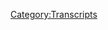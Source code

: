 {{Transcript
    | title         = [[123: March 18, 2008]]
    | caption       = [https://knowledgefight.libsyn.com/knowledge-fight-march-18-2008 Listen to this episode on Libsyn]
    | episodeNumber = [[123: March 18, 2008|123]]
    | length        = 01:42:08
}}

{{MessageBox
    | header     = Warning: Bot Generated Content
    | text       = This transcript was automatically generated by transcription software and likely contains many mistakes and misattributions. Please check the audio for definitive quotes, attribution, and context.
    | image      = N3yvass4myg91.webp
    | imagewidth = 50px
    | id         = warning
}}

{{TranscriptBlock
    | name      = Unknown Speaker
    | timestamp = 00:00:00.000
    | text      = Andy in Kansas you're on the air. Thanks for holding
}}

{{TranscriptBlock
    | name      = Unknown Speaker
    | timestamp = 00:00:03.839
    | text      = Hello Alex, I'm a person color I'm a huge fan. I love your work. I love you
}}

{{TranscriptBlock
    | name      = Unknown Speaker
    | timestamp = 00:00:08.800
    | text      = Hey everybody. Welcome back to knowledge fight. I'm Dan. I forgot to turn on our mics
}}

{{TranscriptBlock
    | name      = Unknown Speaker
    | timestamp = 00:00:13.279
    | text      = Fuck you, George are the live listeners that will be edited out of the podcast
}}

{{TranscriptBlock
    | name      = Unknown Speaker
    | timestamp = 00:00:18.879
    | text      = Hey guys, this is welcome back to knowledge fight. I'm Dan. I'm Jordan
}}

{{TranscriptBlock
    | name      = Unknown Speaker
    | timestamp = 00:00:22.000
    | text      = We're a couple dudes like to sit around drink novelty beverages and talk a little bit about Alex Jones for the chat room
}}

{{TranscriptBlock
    | name      = Unknown Speaker
    | timestamp = 00:00:26.239
    | text      = We are drinking prophecy wine
}}

{{TranscriptBlock
    | name      = Unknown Speaker
    | timestamp = 00:00:28.239
    | text      = My birthright is what we are doing. Absolutely
}}

{{TranscriptBlock
    | name      = Unknown Speaker
    | timestamp = 00:00:31.679
    | text      = Well, I believe prophecy wine is actually one of the first wines we drank on the show
}}

{{TranscriptBlock
    | name      = Unknown Speaker
    | timestamp = 00:00:35.340
    | text      = I believe the first one was the expedition maybe that sounds right
}}

{{TranscriptBlock
    | name      = Unknown Speaker
    | timestamp = 00:00:39.520
    | text      = Just then I think we cuz you cuz it was thematically appropriate for the for the secret of 2017, right?
}}

{{TranscriptBlock
    | name      = Unknown Speaker
    | timestamp = 00:00:46.679
    | text      = And then of course the Bogle in honor of Bogle job the great
}}

{{TranscriptBlock
    | name      = Unknown Speaker
    | timestamp = 00:00:51.359
    | text      = This is a podcast where I know a lot about Alex. I don't know anything about I also know a lot about the wines
}}

{{TranscriptBlock
    | name      = Unknown Speaker
    | timestamp = 00:00:55.520
    | text      = We drank in the past
}}

{{TranscriptBlock
    | name      = Unknown Speaker
    | timestamp = 00:00:57.520
    | text      = Guys welcome aboard. How are you doing Jordan?
}}

{{TranscriptBlock
    | name      = Unknown Speaker
    | timestamp = 00:01:01.600
    | text      = I'm doing all right. That's good. I'm doing all right. This wine is is very nice. I feel like I'm gonna steal some more of your
}}

{{TranscriptBlock
    | name      = Unknown Speaker
    | timestamp = 00:01:08.519
    | text      = Mystery Oreos eventually, but the mystery Oreos guys
}}

{{TranscriptBlock
    | name      = Unknown Speaker
    | timestamp = 00:01:13.060
    | text      = They're okay. I
}}

{{TranscriptBlock
    | name      = Unknown Speaker
    | timestamp = 00:01:15.879
    | text      = Feel obligated to do a review but review is just they're okay
}}

{{TranscriptBlock
    | name      = Unknown Speaker
    | timestamp = 00:01:19.159
    | text      = It's a it's a Japanese Pepsi flavor where you're like, oh, this is great for two sips
}}

{{TranscriptBlock
    | name      = Unknown Speaker
    | timestamp = 00:01:23.640
    | text      = And then you're like I never want to the Japanese green tea KitKat was a disaster
}}

{{TranscriptBlock
    | name      = Unknown Speaker
    | timestamp = 00:01:28.519
    | text      = I don't understand all the words you just put together number guy
}}

{{TranscriptBlock
    | name      = Unknown Speaker
    | timestamp = 00:01:31.439
    | text      = I got very excited about it, and then I was like this is terrible, but something that I'm still excited about god damn it
}}

{{TranscriptBlock
    | name      = Unknown Speaker
    | timestamp = 00:01:36.640
    | text      = Dan that transition is amazing is our new donors like to give a shout out to Phil. Thanks for joining up with the show
}}

{{TranscriptBlock
    | name      = Unknown Speaker
    | timestamp = 00:01:43.959
    | text      = I'm a policy wonk we appreciate it. So thank you very much. Thank you very much Phil Mickelson
}}

{{TranscriptBlock
    | name      = Unknown Speaker
    | timestamp = 00:01:50.079
    | text      = Also, I'd like to give a shout out multiple major award. Anyways. I also like to give a shout out to a new globalist
}}

{{TranscriptBlock
    | name      = Unknown Speaker
    | timestamp = 00:01:56.799
    | text      = Shit big big shout out going out to you David are we appreciate it. I'm a policy wonk
}}

{{TranscriptBlock
    | name      = Unknown Speaker
    | timestamp = 00:02:05.760
    | text      = Someone someone sodomite sent me a bucket of poop daddy shark
}}

{{TranscriptBlock
    | name      = Unknown Speaker
    | timestamp = 00:02:10.759
    | text      = We appreciate it so much. Thank you
}}

{{TranscriptBlock
    | name      = Unknown Speaker
    | timestamp = 00:02:13.560
    | text      = If you'd like to become a policy wonk yourself you can go to our website knowledge fight calm
}}

{{TranscriptBlock
    | name      = Unknown Speaker
    | timestamp = 00:02:17.319
    | text      = I click the support the show button, and you will get a audio drop played for you
}}

{{TranscriptBlock
    | name      = Unknown Speaker
    | timestamp = 00:02:22.340
    | text      = Yeah, I mean I feel like that's worth it, and you'll get buttons
}}

{{TranscriptBlock
    | name      = Unknown Speaker
    | timestamp = 00:02:25.039
    | text      = We got some buttons going out to people who have requested them already mailed out like
}}

{{TranscriptBlock
    | name      = Unknown Speaker
    | timestamp = 00:02:29.159
    | text      = Seven or eight buttons and again if you'd like a button send me your email address
}}

{{TranscriptBlock
    | name      = Unknown Speaker
    | timestamp = 00:02:33.719
    | text      = We'll send it to you. Yeah, send me your email address
}}

{{TranscriptBlock
    | name      = Unknown Speaker
    | timestamp = 00:02:36.280
    | text      = My girlfriend's mad that they still exist, so let's just send them on out also
}}

{{TranscriptBlock
    | name      = Unknown Speaker
    | timestamp = 00:02:40.759
    | text      = Because we have like some donations and policy wonk stacked up
}}

{{TranscriptBlock
    | name      = Unknown Speaker
    | timestamp = 00:02:45.400
    | text      = We have not made progress since the last time we announced the the progress towards the end of the month goal
}}

{{TranscriptBlock
    | name      = Unknown Speaker
    | timestamp = 00:02:52.080
    | text      = I don't know. What did you just say I was announcing the goal
}}

{{TranscriptBlock
    | name      = Unknown Speaker
    | timestamp = 00:02:56.360
    | text      = in terms of
}}

{{TranscriptBlock
    | name      = Unknown Speaker
    | timestamp = 00:02:57.840
    | text      = Us reaching the end of the month trying to raise a hundred extra dollars per month right in terms of getting the Alex Jones documentary
}}

{{TranscriptBlock
    | name      = Unknown Speaker
    | timestamp = 00:03:06.800
    | text      = documentary made right and
}}

{{TranscriptBlock
    | name      = Unknown Speaker
    | timestamp = 00:03:08.960
    | text      = Then you said a bunch of words in a row that didn't make sense those people who I just gave a shout out to
}}

{{TranscriptBlock
    | name      = Unknown Speaker
    | timestamp = 00:03:13.719
    | text      = Yeah, we're already factored into the last oh
}}

{{TranscriptBlock
    | name      = Unknown Speaker
    | timestamp = 00:03:16.879
    | text      = Okay, 75% of the way
}}

{{TranscriptBlock
    | name      = Unknown Speaker
    | timestamp = 00:03:19.479
    | text      = Declaration right so we can't announce them every single episode or no we can't announce all of them
}}

{{TranscriptBlock
    | name      = Unknown Speaker
    | timestamp = 00:03:25.879
    | text      = No, I just should have done math is what I'm doing. You're not good at that
}}

{{TranscriptBlock
    | name      = Unknown Speaker
    | timestamp = 00:03:29.479
    | text      = No, but what I am good at doing. You are great at doing is listening to Alex Joe there
}}

{{TranscriptBlock
    | name      = Unknown Speaker
    | timestamp = 00:03:34.000
    | text      = We go, but unfortunately Jordan. I've come to a point that I am I
}}

{{TranscriptBlock
    | name      = Unknown Speaker
    | timestamp = 00:03:38.159
    | text      = I I told you a little bit about this before the show. Yes, and I
}}

{{TranscriptBlock
    | name      = Unknown Speaker
    | timestamp = 00:03:44.080
    | text      = Just don't I don't think there's value in talking much about Alex Jones in the present day anymore
}}

{{TranscriptBlock
    | name      = Unknown Speaker
    | timestamp = 00:03:49.800
    | text      = I think that he is an entire entirely a distraction. I think that's all he's doing
}}

{{TranscriptBlock
    | name      = Unknown Speaker
    | timestamp = 00:03:55.120
    | text      = He's running interference for something and desperately trying to distract people from and discredit the investigation that Robert Mueller is
}}

{{TranscriptBlock
    | name      = Unknown Speaker
    | timestamp = 00:04:02.699
    | text      = Right, right. All right, and I'm not enticed joined literally every other Republican and I'm not entirely sure why he's doing that
}}

{{TranscriptBlock
    | name      = Unknown Speaker
    | timestamp = 00:04:09.800
    | text      = I mean, obviously it's team sports and his guy is the one who's being investigated. Yeah, there's there's some of that
}}

{{TranscriptBlock
    | name      = Unknown Speaker
    | timestamp = 00:04:16.879
    | text      = But I don't I don't feel like that's a satisfying answer as to why but I can't speculate as to why I mean
}}

{{TranscriptBlock
    | name      = Unknown Speaker
    | timestamp = 00:04:22.639
    | text      = We've we've uncovered him admitting that he's spoken to Russian intelligence
}}

{{TranscriptBlock
    | name      = Unknown Speaker
    | timestamp = 00:04:27.199
    | text      = But that doesn't necessarily mean that he's under Russian blackmail. Of course not were that to be true
}}

{{TranscriptBlock
    | name      = Unknown Speaker
    | timestamp = 00:04:32.360
    | text      = That would explain his desperation. He has been peed on though before absolutely. Yeah, I think that's very very likely
}}

{{TranscriptBlock
    | name      = Unknown Speaker
    | timestamp = 00:04:39.519
    | text      = Given the number of times he's done crack. Yeah, 100% likely Alex Jones has been peed on in the past
}}

{{TranscriptBlock
    | name      = Unknown Speaker
    | timestamp = 00:04:45.000
    | text      = Yeah
}}

{{TranscriptBlock
    | name      = Unknown Speaker
    | timestamp = 00:04:45.360
    | text      = so I
}}

{{TranscriptBlock
    | name      = Unknown Speaker
    | timestamp = 00:04:46.000
    | text      = Wrote an article about this on the website right and I just want to play some clips because not everybody reads the articles
}}

{{TranscriptBlock
    | name      = Unknown Speaker
    | timestamp = 00:04:52.800
    | text      = And so they might not understand some of the frustration that I've come to in terms of Alex Jones in the present
}}

{{TranscriptBlock
    | name      = Unknown Speaker
    | timestamp = 00:04:58.560
    | text      = on the 23rd of January earlier this week Alex Jones got on air and did one of the most
}}

{{TranscriptBlock
    | name      = Unknown Speaker
    | timestamp = 00:05:06.600
    | text      = Embarrassing things I've ever seen in my life
}}

{{TranscriptBlock
    | name      = Unknown Speaker
    | timestamp = 00:05:09.199
    | text      = And that's considering that I've watched tons of Alex Jones. He married Dennis Rodman. Absolutely. He married himself a lot Dennis Rodman
}}

{{TranscriptBlock
    | name      = Unknown Speaker
    | timestamp = 00:05:17.399
    | text      = What would he ended up doing was?
}}

{{TranscriptBlock
    | name      = Unknown Speaker
    | timestamp = 00:05:20.399
    | text      = So to give you some context Jordan because they don't keep up with all these stupid idiots out there in the world stupid idiots
}}

{{TranscriptBlock
    | name      = Unknown Speaker
    | timestamp = 00:05:26.879
    | text      = Yeah, you know the ones who am I Chris Jericho? What's going on? All right, so
}}

{{TranscriptBlock
    | name      = Unknown Speaker
    | timestamp = 00:05:32.600
    | text      = There is talk on all the conservative and conspiracy boards about a mysterious notorious memo
}}

{{TranscriptBlock
    | name      = Unknown Speaker
    | timestamp = 00:05:39.879
    | text      = That has been written
}}

{{TranscriptBlock
    | name      = Unknown Speaker
    | timestamp = 00:05:40.959
    | text      = Oh
}}

{{TranscriptBlock
    | name      = Unknown Speaker
    | timestamp = 00:05:41.120
    | text      = I recall the memo the one that they have threatened to release and they will release it right and it is
}}

{{TranscriptBlock
    | name      = Unknown Speaker
    | timestamp = 00:05:47.639
    | text      = Absolutely fine for them to release it and they will release it at any moment because the bombshells within it
}}

{{TranscriptBlock
    | name      = Unknown Speaker
    | timestamp = 00:05:53.639
    | text      = It's so terrifying. It's if you look at gun if you read that memo your eyes would explode out of it
}}

{{TranscriptBlock
    | name      = Unknown Speaker
    | timestamp = 00:06:01.120
    | text      = It's like at the end of Raiders of the Lost Ark. Absolutely all of the Nazis eyes and brains would melt off
}}

{{TranscriptBlock
    | name      = Unknown Speaker
    | timestamp = 00:06:06.959
    | text      = It makes now it makes very strange
}}

{{TranscriptBlock
    | name      = Unknown Speaker
    | timestamp = 00:06:10.639
    | text      = That this is such an important memo and they've known about it for so long and they still haven't released it Dan
}}

{{TranscriptBlock
    | name      = Unknown Speaker
    | timestamp = 00:06:17.560
    | text      = Well, you think there's a reason that they would play up how important it is without ever actually releasing it
}}

{{TranscriptBlock
    | name      = Unknown Speaker
    | timestamp = 00:06:22.920
    | text      = Well experts who've chimed in it all on I also have made note that like it's not an actual
}}

{{TranscriptBlock
    | name      = Unknown Speaker
    | timestamp = 00:06:28.279
    | text      = Intelligence product or anything like that. Oh, so there's literally nothing standing in the way of them
}}

{{TranscriptBlock
    | name      = Unknown Speaker
    | timestamp = 00:06:32.800
    | text      = Just releasing exactly which is the way I described it on the blog was that it's Schrodinger's memo
}}

{{TranscriptBlock
    | name      = Unknown Speaker
    | timestamp = 00:06:38.060
    | text      = It's damning and nothing at the same time. Yeah until it's revealed right which you can't do
}}

{{TranscriptBlock
    | name      = Unknown Speaker
    | timestamp = 00:06:43.199
    | text      = Just like the text message of the secret society. Like we're gonna get to that the moment they revealed that
}}

{{TranscriptBlock
    | name      = Unknown Speaker
    | timestamp = 00:06:48.639
    | text      = everybody who was on the fence went
}}

{{TranscriptBlock
    | name      = Unknown Speaker
    | timestamp = 00:06:50.639
    | text      = But
}}

{{TranscriptBlock
    | name      = Unknown Speaker
    | timestamp = 00:06:52.120
    | text      = Fuck you
}}

{{TranscriptBlock
    | name      = Unknown Speaker
    | timestamp = 00:06:53.000
    | text      = We're gonna get to that in a second
}}

{{TranscriptBlock
    | name      = Unknown Speaker
    | timestamp = 00:06:54.399
    | text      = But all this has to be taken in consideration of the stuff we were talking about before the trends that Alex is experiencing with
}}

{{TranscriptBlock
    | name      = Unknown Speaker
    | timestamp = 00:07:00.399
    | text      = his fake
}}

{{TranscriptBlock
    | name      = Unknown Speaker
    | timestamp = 00:07:02.240
    | text      = Intelligence source Zack not being as cool as Q anon rare and him falling for the antifa
}}

{{TranscriptBlock
    | name      = Unknown Speaker
    | timestamp = 00:07:08.800
    | text      = Soros documents that his researcher found on 4chan. Yeah the embarrassing bullshit
}}

{{TranscriptBlock
    | name      = Unknown Speaker
    | timestamp = 00:07:13.800
    | text      = He lives a weird world of having to get out in front of the story
}}

{{TranscriptBlock
    | name      = Unknown Speaker
    | timestamp = 00:07:17.160
    | text      = That is already always already out in front of him. He has been left behind by the conspiracy world
}}

{{TranscriptBlock
    | name      = Unknown Speaker
    | timestamp = 00:07:22.160
    | text      = And so there's this notorious geo GOP memo that went around
}}

{{TranscriptBlock
    | name      = Unknown Speaker
    | timestamp = 00:07:27.240
    | text      = And so Alex gets on air on the 23rd and this is how he he lays it out
}}

{{TranscriptBlock
    | name      = Unknown Speaker
    | timestamp = 00:07:33.480
    | text      = Now I've got a lot of sources obviously in Congress. No, I've got sources
}}

{{TranscriptBlock
    | name      = Unknown Speaker
    | timestamp = 00:07:38.759
    | text      = In the Pentagon, I've got sources in federal law enforcement. I've got sources in academia. I've got sources in the press for sure
}}

{{TranscriptBlock
    | name      = Unknown Speaker
    | timestamp = 00:07:46.360
    | text      = I've got sources across the board heard about it
}}

{{TranscriptBlock
    | name      = Unknown Speaker
    | timestamp = 00:07:49.720
    | text      = and in the last few days, I
}}

{{TranscriptBlock
    | name      = Unknown Speaker
    | timestamp = 00:07:52.519
    | text      = Have basically reverse engineered. What is in the bombshell?
}}

{{TranscriptBlock
    | name      = Unknown Speaker
    | timestamp = 00:07:57.199
    | text      = congressional memo and
}}

{{TranscriptBlock
    | name      = Unknown Speaker
    | timestamp = 00:07:59.399
    | text      = Then I've checked with my sources without them revealing anything secret
}}

{{TranscriptBlock
    | name      = Unknown Speaker
    | timestamp = 00:08:04.920
    | text      = Played the little game of is this accurate and I feel that it's would this be what's in it, by the way
}}

{{TranscriptBlock
    | name      = Unknown Speaker
    | timestamp = 00:08:11.639
    | text      = So write this down and I shall put it in a sealed envelope inside of a lockbox in the bank
}}

{{TranscriptBlock
    | name      = Unknown Speaker
    | timestamp = 00:08:17.000
    | text      = And when the memo is revealed, so shall they grab that pull it out and you will know by reverse engineered
}}

{{TranscriptBlock
    | name      = Unknown Speaker
    | timestamp = 00:08:23.800
    | text      = By the way, if any of that was true, the sources are still revealing secret information
}}

{{TranscriptBlock
    | name      = Unknown Speaker
    | timestamp = 00:08:28.279
    | text      = Just because you play a game where you're like am I hot?
}}

{{TranscriptBlock
    | name      = Unknown Speaker
    | timestamp = 00:08:32.039
    | text      = That doesn't get you around
}}

{{TranscriptBlock
    | name      = Unknown Speaker
    | timestamp = 00:08:34.240
    | text      = Doesn't that get you around any classification? No, this is top secret. Okay. No, you can't say anything
}}

{{TranscriptBlock
    | name      = Unknown Speaker
    | timestamp = 00:08:40.720
    | text      = Well, you know how but is it? Okay, let's just play 20 questions Jordan. You don't have to say yes or no
}}

{{TranscriptBlock
    | name      = Unknown Speaker
    | timestamp = 00:08:45.919
    | text      = You're not gonna play this
}}

{{TranscriptBlock
    | name      = Unknown Speaker
    | timestamp = 00:08:47.159
    | text      = You know how in the house way truth or dare when they have open testimony in the house or in the Senate intelligence committees
}}

{{TranscriptBlock
    | name      = Unknown Speaker
    | timestamp = 00:08:53.720
    | text      = And someone will be asked a question about something that is classified. Yeah, you know how they don't say. Oh my god
}}

{{TranscriptBlock
    | name      = Unknown Speaker
    | timestamp = 00:09:00.120
    | text      = They say I could not confirm or tonight
}}

{{TranscriptBlock
    | name      = Unknown Speaker
    | timestamp = 00:09:02.440
    | text      = I can't comment thought that you would ask me that question, right?
}}

{{TranscriptBlock
    | name      = Unknown Speaker
    | timestamp = 00:09:05.919
    | text      = So Alex starts the show off by saying that he has all these sources and he's figured out what's in the document
}}

{{TranscriptBlock
    | name      = Unknown Speaker
    | timestamp = 00:09:10.360
    | text      = He's going to after the break, of course
}}

{{TranscriptBlock
    | name      = Unknown Speaker
    | timestamp = 00:09:14.279
    | text      = Top of the hour. Yeah, he's going to tell you what's inside it right a little bit later in the show
}}

{{TranscriptBlock
    | name      = Unknown Speaker
    | timestamp = 00:09:20.639
    | text      = The narrative turns out it's bees. That's why they haven't released it you open up that memo
}}

{{TranscriptBlock
    | name      = Unknown Speaker
    | timestamp = 00:09:29.960
    | text      = It's not bees but I give Alex a B for one to RB beekeeper bad rough cake a
}}

{{TranscriptBlock
    | name      = Unknown Speaker
    | timestamp = 00:09:36.080
    | text      = Little bit later Alex decides to go full hog on this thing, okay
}}

{{TranscriptBlock
    | name      = Unknown Speaker
    | timestamp = 00:09:42.519
    | text      = Okay, folks. I've got to go off air right now. And and we've got a very powerful video that's on drugs report calm
}}

{{TranscriptBlock
    | name      = Unknown Speaker
    | timestamp = 00:09:48.960
    | text      = We're leftist
}}

{{TranscriptBlock
    | name      = Unknown Speaker
    | timestamp = 00:09:50.460
    | text      = Throw fish spit on people. It's it's a compilation of women's March. I gotta go off air because William Benny's former
}}

{{TranscriptBlock
    | name      = Unknown Speaker
    | timestamp = 00:09:57.799
    | text      = Technical head of the National Security Agency the main technical advisor obviously on the big film Snowden
}}

{{TranscriptBlock
    | name      = Unknown Speaker
    | timestamp = 00:10:03.960
    | text      = Who's
}}

{{TranscriptBlock
    | name      = Unknown Speaker
    | timestamp = 00:10:06.399
    | text      = Advising the president and the CIA director Pompeo, he's now advising the president
}}

{{TranscriptBlock
    | name      = Unknown Speaker
    | timestamp = 00:10:11.320
    | text      = He's gonna be joining us next hour. He just said hey here. Why don't you just have the actual memo?
}}

{{TranscriptBlock
    | name      = Unknown Speaker
    | timestamp = 00:10:17.240
    | text      = They're talking about now. There's another memo. They're writing about this memo
}}

{{TranscriptBlock
    | name      = Unknown Speaker
    | timestamp = 00:10:22.159
    | text      = But here it is just sent to us our memo. I've got to go off air. This is the classified memo
}}

{{TranscriptBlock
    | name      = Unknown Speaker
    | timestamp = 00:10:28.240
    | text      = Right here. I mean I told you I have sources and that I'd reverse engineered it
}}

{{TranscriptBlock
    | name      = Unknown Speaker
    | timestamp = 00:10:33.320
    | text      = But I guess the decision has been made by whoever's telling Benny to send this to us
}}

{{TranscriptBlock
    | name      = Unknown Speaker
    | timestamp = 00:10:38.519
    | text      = So there's a lot of problems here spoiler alert. It's not the memo, okay
}}

{{TranscriptBlock
    | name      = Unknown Speaker
    | timestamp = 00:10:43.120
    | text      = What he ends up having is this this foreign intelligence service court memorandum and opinion approving the two
}}

{{TranscriptBlock
    | name      = Unknown Speaker
    | timestamp = 00:10:50.039
    | text      = 2016 section 702 certifications it has been public online
}}

{{TranscriptBlock
    | name      = Unknown Speaker
    | timestamp = 00:10:54.639
    | text      = since at least May 11th
}}

{{TranscriptBlock
    | name      = Unknown Speaker
    | timestamp = 00:10:56.639
    | text      = 2017 when it was covered
}}

{{TranscriptBlock
    | name      = Unknown Speaker
    | timestamp = 00:10:59.799
    | text      = ad nauseum and it's the source of all of Trey Gowdy and all of the like people in Congress's yeah
}}

{{TranscriptBlock
    | name      = Unknown Speaker
    | timestamp = 00:11:07.000
    | text      = Nonsense about section 702. Yeah, because it does bring up some issues that have happened in the past
}}

{{TranscriptBlock
    | name      = Unknown Speaker
    | timestamp = 00:11:12.559
    | text      = We've even fucking discussed it on the show, right?
}}

{{TranscriptBlock
    | name      = Unknown Speaker
    | timestamp = 00:11:14.759
    | text      = This is not something secret in class at classified now
}}

{{TranscriptBlock
    | name      = Unknown Speaker
    | timestamp = 00:11:17.960
    | text      = And it is not what the notorious memo that the GOP has been talking about and playing up
}}

{{TranscriptBlock
    | name      = Unknown Speaker
    | timestamp = 00:11:24.159
    | text      = well, yeah, because it's existed for a long time this is a big problem and it's an even bigger problem that Alex is saying that
}}

{{TranscriptBlock
    | name      = Unknown Speaker
    | timestamp = 00:11:30.159
    | text      = William Benny the technical head of the NSA one of his major sources and frequent guests
}}

{{TranscriptBlock
    | name      = Unknown Speaker
    | timestamp = 00:11:36.279
    | text      = Sent it to him saying it was the notorious memo because that means William Benny is either a fucking idiot
}}

{{TranscriptBlock
    | name      = Unknown Speaker
    | timestamp = 00:11:42.159
    | text      = Which is entirely possible. Yeah, or he's in on it actively creating propaganda with Alex, which or
}}

{{TranscriptBlock
    | name      = Unknown Speaker
    | timestamp = 00:11:48.840
    | text      = He is fucking with Alex because now god damn it if that wouldn't be hilarious
}}

{{TranscriptBlock
    | name      = Unknown Speaker
    | timestamp = 00:11:54.720
    | text      = That's possible. But if he is you had the chance if you have the power fuck you. Yeah, okay
}}

{{TranscriptBlock
    | name      = Unknown Speaker
    | timestamp = 00:12:00.360
    | text      = All right. Yeah, I can tell you're excited. No because he's on the hook for this
}}

{{TranscriptBlock
    | name      = Unknown Speaker
    | timestamp = 00:12:04.120
    | text      = Alex how because Alex said he gave it to me and said it was the document
}}

{{TranscriptBlock
    | name      = Unknown Speaker
    | timestamp = 00:12:08.279
    | text      = So if you're playing games and you want to fuck with Alex you give it to him be like
}}

{{TranscriptBlock
    | name      = Unknown Speaker
    | timestamp = 00:12:11.799
    | text      = But you can't say I you got it for me. Why cuz it's class if you're William Benny
}}

{{TranscriptBlock
    | name      = Unknown Speaker
    | timestamp = 00:12:16.000
    | text      = Who gives a fuck what what's gonna happen to him? I don't care one one. Okay, first off. There's nothing
}}

{{TranscriptBlock
    | name      = Unknown Speaker
    | timestamp = 00:12:22.639
    | text      = There's no legal ramifications because it's already public. It's all nonsense
}}

{{TranscriptBlock
    | name      = Unknown Speaker
    | timestamp = 00:12:26.559
    | text      = So you can hand it to him you can it's it's handing anything to Alex and being like hey
}}

{{TranscriptBlock
    | name      = Unknown Speaker
    | timestamp = 00:12:31.200
    | text      = This is classified and then watching the fallout happen
}}

{{TranscriptBlock
    | name      = Unknown Speaker
    | timestamp = 00:12:34.440
    | text      = Like it's not like he's taken seriously by other media sources that he's no longer gonna be invited on right William
}}

{{TranscriptBlock
    | name      = Unknown Speaker
    | timestamp = 00:12:41.000
    | text      = It goes on for wars. Yeah, exactly. But so just so we can be clear Alex a little bit later does specify that
}}

{{TranscriptBlock
    | name      = Unknown Speaker
    | timestamp = 00:12:47.279
    | text      = This is the memo that everyone's talking about but but I still want to keep that I just want to clown on Benny
}}

{{TranscriptBlock
    | name      = Unknown Speaker
    | timestamp = 00:12:53.559
    | text      = No, I think this is brilliant if he is fucking with Alex. Here's here's the situation, right?
}}

{{TranscriptBlock
    | name      = Unknown Speaker
    | timestamp = 00:13:00.000
    | text      = No consequences for him. Even if you think that Alex would be mad at him for lying to him
}}

{{TranscriptBlock
    | name      = Unknown Speaker
    | timestamp = 00:13:06.159
    | text      = Alex can't say that Alex has to continue to believe whatever bullshit he believes right?
}}

{{TranscriptBlock
    | name      = Unknown Speaker
    | timestamp = 00:13:12.440
    | text      = He can't go behind the scenes and be like Benny
}}

{{TranscriptBlock
    | name      = Unknown Speaker
    | timestamp = 00:13:16.840
    | text      = Well, he could yell at him behind the scenes maybe but so he wouldn't do that because then he couldn't get any more fake memos
}}

{{TranscriptBlock
    | name      = Unknown Speaker
    | timestamp = 00:13:22.120
    | text      = In the future, so he makes it overly clear. Yeah, that this is the memo that everyone's talking about
}}

{{TranscriptBlock
    | name      = Unknown Speaker
    | timestamp = 00:13:27.320
    | text      = It's a lot of them. Oh, so then he does this a little bit later in the show, which is
}}

{{TranscriptBlock
    | name      = Unknown Speaker
    | timestamp = 00:13:31.200
    | text      = Pretty fun. It's not the memo Roger. Let me interrupt you. I'm literally in kit Daniel's office
}}

{{TranscriptBlock
    | name      = Unknown Speaker
    | timestamp = 00:13:38.799
    | text      = While we're trying to post it they grab control the computer and turn it off and fry it right in front of us
}}

{{TranscriptBlock
    | name      = Unknown Speaker
    | timestamp = 00:13:44.100
    | text      = Yeah, and then yeah jumping in they are inside our computers right now, but they can't stop us
}}

{{TranscriptBlock
    | name      = Unknown Speaker
    | timestamp = 00:13:49.320
    | text      = They can't stop us from publishing it because guess what idiots Trump already published it. It already got published
}}

{{TranscriptBlock
    | name      = Unknown Speaker
    | timestamp = 00:13:55.820
    | text      = We haven't told you yet. You're fools six months. Oh, you're not gonna stop anything globalist understand that Hillary Clinton and all of you
}}

{{TranscriptBlock
    | name      = Unknown Speaker
    | timestamp = 00:14:02.759
    | text      = Well, I tell you I've never seen something like this live time
}}

{{TranscriptBlock
    | name      = Unknown Speaker
    | timestamp = 00:14:06.440
    | text      = In kit Daniel's computer because I'm on there saying posted. Can you believe that?
}}

{{TranscriptBlock
    | name      = Unknown Speaker
    | timestamp = 00:14:09.879
    | text      = I think it Daniel's ugly is looking at porn. No, I absolutely cannot believe it. Oh, of course not
}}

{{TranscriptBlock
    | name      = Unknown Speaker
    | timestamp = 00:14:15.080
    | text      = It's something that's been public and discussed for seven months. There's no way
}}

{{TranscriptBlock
    | name      = Unknown Speaker
    | timestamp = 00:14:19.639
    | text      = Globalists hacked in and fried his computer because he's trying to post it just from a technical standpoint
}}

{{TranscriptBlock
    | name      = Unknown Speaker
    | timestamp = 00:14:24.200
    | text      = Doesn't seem silly from a technical director. So I think I think he means
}}

{{TranscriptBlock
    | name      = Unknown Speaker
    | timestamp = 00:14:30.120
    | text      = That that computer just melted down. I'm I'm going I'm not going to say I mean I'm saying literally from top to bottom
}}

{{TranscriptBlock
    | name      = Unknown Speaker
    | timestamp = 00:14:36.919
    | text      = No, I think melted as if it was poured into lava kit. Daniel's was looking at porn
}}

{{TranscriptBlock
    | name      = Unknown Speaker
    | timestamp = 00:14:41.200
    | text      = That's what was probably looking at porn. So it all leads to this and of course, this is the inevitable payoff
}}

{{TranscriptBlock
    | name      = Unknown Speaker
    | timestamp = 00:14:47.519
    | text      = They said that Watergate was a constitutional crisis
}}

{{TranscriptBlock
    | name      = Unknown Speaker
    | timestamp = 00:14:51.320
    | text      = That was child's play compared to what we're looking at here. Stop their whole house of cards
}}

{{TranscriptBlock
    | name      = Unknown Speaker
    | timestamp = 00:14:57.559
    | text      = You gotta do five more minutes for me coming back out of break here. I just need to plug once
}}

{{TranscriptBlock
    | name      = Unknown Speaker
    | timestamp = 00:15:01.679
    | text      = This is very expensive around this operation fuck
}}

{{TranscriptBlock
    | name      = Unknown Speaker
    | timestamp = 00:15:04.320
    | text      = We got Soros back ribs coming after says, you know doesn't surprise great products and in full works life calm
}}

{{TranscriptBlock
    | name      = Unknown Speaker
    | timestamp = 00:15:09.120
    | text      = I even forgot to bring my plug sheet in here, but we've got the combo with the x2 and the secret
}}

{{TranscriptBlock
    | name      = Unknown Speaker
    | timestamp = 00:15:14.320
    | text      = So whatever he does a long plug. So the issue is that he's drive love and Roger Stone right now
}}

{{TranscriptBlock
    | name      = Unknown Speaker
    | timestamp = 00:15:19.779
    | text      = He created gotta give it to us not important. That's not that's beyond that's beside the point right now
}}

{{TranscriptBlock
    | name      = Unknown Speaker
    | timestamp = 00:15:23.360
    | text      = I know the issue is that Alex Jones is creating this giant distraction
}}

{{TranscriptBlock
    | name      = Unknown Speaker
    | timestamp = 00:15:27.200
    | text      = hoax nonsense where whether he believes or not that he actually has the
}}

{{TranscriptBlock
    | name      = Unknown Speaker
    | timestamp = 00:15:31.580
    | text      = Document he knows that he has to get in on what's cool on the internet in the conspiracy communities
}}

{{TranscriptBlock
    | name      = Unknown Speaker
    | timestamp = 00:15:36.379
    | text      = And he has to do one better. And so he does it's embarrassing
}}

{{TranscriptBlock
    | name      = Unknown Speaker
    | timestamp = 00:15:41.159
    | text      = Wait, so is anybody else pulled this bullshit?
}}

{{TranscriptBlock
    | name      = Unknown Speaker
    | timestamp = 00:15:44.379
    | text      = What has the internet pulled has the internet specific bullshit internet? Like I'm what with this has has the internet done something without this document
}}

{{TranscriptBlock
    | name      = Unknown Speaker
    | timestamp = 00:15:53.080
    | text      = Yeah, I mean like when you're talking about 4chan or anything like anybody pulled this shit out of their ass
}}

{{TranscriptBlock
    | name      = Unknown Speaker
    | timestamp = 00:15:57.220
    | text      = But Alex no because everyone on the internet would be like this isn't gonna play
}}

{{TranscriptBlock
    | name      = Unknown Speaker
    | timestamp = 00:16:00.899
    | text      = Yeah, that's crazy Alex Alex got called out on it very quickly, but he doesn't you know, he doesn't give a shit
}}

{{TranscriptBlock
    | name      = Unknown Speaker
    | timestamp = 00:16:06.519
    | text      = He doesn't care. He just it's a way to try and get more ears on his commercials all time
}}

{{TranscriptBlock
    | name      = Unknown Speaker
    | timestamp = 00:16:10.840
    | text      = So this narrative doesn't follow to the next day on the next day on the 24th, I believe yet 24th
}}

{{TranscriptBlock
    | name      = Unknown Speaker
    | timestamp = 00:16:17.039
    | text      = He's talking about the Secret Service test for the FBI text about a secret society
}}

{{TranscriptBlock
    | name      = Unknown Speaker
    | timestamp = 00:16:22.179
    | text      = So he just jumps to that because that's what everyone's talking about
}}

{{TranscriptBlock
    | name      = Unknown Speaker
    | timestamp = 00:16:25.559
    | text      = That's what all the conspiracy world is up in arms with and I didn't listen to the show today
}}

{{TranscriptBlock
    | name      = Unknown Speaker
    | timestamp = 00:16:29.679
    | text      = But I have to assume he's on to a new thing cuz that fucking thing got blown up
}}

{{TranscriptBlock
    | name      = Unknown Speaker
    | timestamp = 00:16:33.480
    | text      = Yeah, those texts got released and they're nothing he's just it's it's not worth our time
}}

{{TranscriptBlock
    | name      = Unknown Speaker
    | timestamp = 00:16:38.039
    | text      = that's an interesting that's an interesting point because that is kind of the
}}

{{TranscriptBlock
    | name      = Unknown Speaker
    | timestamp = 00:16:45.639
    | text      = quintessential decline of the US media in the first place is that
}}

{{TranscriptBlock
    | name      = Unknown Speaker
    | timestamp = 00:16:49.279
    | text      = Once you start once we started having a media that chased after the internet
}}

{{TranscriptBlock
    | name      = Unknown Speaker
    | timestamp = 00:16:54.600
    | text      = It was it was over right, you know
}}

{{TranscriptBlock
    | name      = Unknown Speaker
    | timestamp = 00:16:57.360
    | text      = Like because the internet has the shortest attention span in history once the media starts chasing the internet
}}

{{TranscriptBlock
    | name      = Unknown Speaker
    | timestamp = 00:17:03.759
    | text      = They destroy their attention span as well, right? So Alex is the same way if he actually had the memo
}}

{{TranscriptBlock
    | name      = Unknown Speaker
    | timestamp = 00:17:11.000
    | text      = How big of a story is that? That's well, that's forever a story
}}

{{TranscriptBlock
    | name      = Unknown Speaker
    | timestamp = 00:17:15.960
    | text      = Well, but that's a that's a feather in his cap forever and he just moves on the next day
}}

{{TranscriptBlock
    | name      = Unknown Speaker
    | timestamp = 00:17:21.559
    | text      = He has to pretend so does everybody else though
}}

{{TranscriptBlock
    | name      = Unknown Speaker
    | timestamp = 00:17:24.119
    | text      = He has to pretend that he does though because he has to pretend that he's the king of that world, right?
}}

{{TranscriptBlock
    | name      = Unknown Speaker
    | timestamp = 00:17:29.319
    | text      = He's not he's not the the internet is much better at this than him. Yeah and much more creative and he's like
}}

{{TranscriptBlock
    | name      = Unknown Speaker
    | timestamp = 00:17:36.240
    | text      = It's a it's a problem and I don't really care. I don't have you studied rhizome theory. Anyways, keep going
}}

{{TranscriptBlock
    | name      = Unknown Speaker
    | timestamp = 00:17:41.920
    | text      = I I just there's not much we can do about the present stuff
}}

{{TranscriptBlock
    | name      = Unknown Speaker
    | timestamp = 00:17:46.240
    | text      = I really don't think so and I I think that it for I I look I'm not gonna toot my own horn
}}

{{TranscriptBlock
    | name      = Unknown Speaker
    | timestamp = 00:17:52.799
    | text      = But I think I can do a pretty decent job of investigating a lot of stuff
}}

{{TranscriptBlock
    | name      = Unknown Speaker
    | timestamp = 00:17:56.279
    | text      = Yeah, one thing that I can't emotionally handle doing is chasing bullshit threads in the immediate that Alex throws out
}}

{{TranscriptBlock
    | name      = Unknown Speaker
    | timestamp = 00:18:04.240
    | text      = Yeah, and so this is sort of a resignation on my part and that is I don't care about the present anymore
}}

{{TranscriptBlock
    | name      = Unknown Speaker
    | timestamp = 00:18:10.240
    | text      = I'm not interested
}}

{{TranscriptBlock
    | name      = Unknown Speaker
    | timestamp = 00:18:11.880
    | text      = I may check back from time to time
}}

{{TranscriptBlock
    | name      = Unknown Speaker
    | timestamp = 00:18:14.079
    | text      = But whatever everyone's talking about whatever the newest meme but Alex Jones is I probably
}}

{{TranscriptBlock
    | name      = Unknown Speaker
    | timestamp = 00:18:20.480
    | text      = Will have very minimal awareness of it. I'm going back in time. I
}}

{{TranscriptBlock
    | name      = Unknown Speaker
    | timestamp = 00:18:25.039
    | text      = Don't care. I'm only focusing on the past now because I think that is where truth is. Yeah
}}

{{TranscriptBlock
    | name      = Unknown Speaker
    | timestamp = 00:18:31.440
    | text      = whoo, I don't know I
}}

{{TranscriptBlock
    | name      = Unknown Speaker
    | timestamp = 00:18:34.079
    | text      = Mean, there's an argument to be made that
}}

{{TranscriptBlock
    | name      = Unknown Speaker
    | timestamp = 00:18:37.480
    | text      = That's a way of coping with your disgust and hatred of the present. It's not rather than rather than combating it head-on
}}

{{TranscriptBlock
    | name      = Unknown Speaker
    | timestamp = 00:18:44.759
    | text      = No, it's not it's it's I can't handle watching his show in the present. It makes me really sad. Yeah, that's true
}}

{{TranscriptBlock
    | name      = Unknown Speaker
    | timestamp = 00:18:50.279
    | text      = It's a bummer. It's a desperate man raving about nothing
}}

{{TranscriptBlock
    | name      = Unknown Speaker
    | timestamp = 00:18:53.519
    | text      = Yeah, and it's not it like I told you before the show. I think it's beneath us quite frankly you if you
}}

{{TranscriptBlock
    | name      = Unknown Speaker
    | timestamp = 00:19:00.119
    | text      = started editing out
}}

{{TranscriptBlock
    | name      = Unknown Speaker
    | timestamp = 00:19:02.039
    | text      = The Alex Jones parts and just left in Roger Stone having a great old time
}}

{{TranscriptBlock
    | name      = Unknown Speaker
    | timestamp = 00:19:07.559
    | text      = I think I'd be fine with it for a good 25 minutes. He got fooled by the document too. Who cares?
}}

{{TranscriptBlock
    | name      = Unknown Speaker
    | timestamp = 00:19:13.400
    | text      = What Roger Stone doesn't care fair Roger Stone is living the best life right now
}}

{{TranscriptBlock
    | name      = Unknown Speaker
    | timestamp = 00:19:17.720
    | text      = Maybe maybe maybe for a little while even with that short little clip of him talking. It was like yeah
}}

{{TranscriptBlock
    | name      = Unknown Speaker
    | timestamp = 00:19:22.839
    | text      = They said that Nixon was crazy
}}

{{TranscriptBlock
    | name      = Unknown Speaker
    | timestamp = 00:19:27.920
    | text      = Well Jordan this is this is my way of telling you something no no I found
}}

{{TranscriptBlock
    | name      = Unknown Speaker
    | timestamp = 00:19:34.519
    | text      = Some really old episodes. Oh no, and how old we're talking 2008
}}

{{TranscriptBlock
    | name      = Unknown Speaker
    | timestamp = 00:19:40.960
    | text      = No shit, so we're going ten years back in the past about time today. We will be going over March 18th
}}

{{TranscriptBlock
    | name      = Unknown Speaker
    | timestamp = 00:19:47.119
    | text      = 2008 I'll proceed forward from this point through 2008 and see what we can learn
}}

{{TranscriptBlock
    | name      = Unknown Speaker
    | timestamp = 00:19:53.799
    | text      = Do you know what excites me the most Dan? What's that? I'm officially Marty McFly. I honestly
}}

{{TranscriptBlock
    | name      = Unknown Speaker
    | timestamp = 00:19:59.279
    | text      = expected a round of applause
}}

{{TranscriptBlock
    | name      = Unknown Speaker
    | timestamp = 00:20:01.599
    | text      = about that reveal
}}

{{TranscriptBlock
    | name      = Unknown Speaker
    | timestamp = 00:20:04.039
    | text      = We're gonna be covering 2008
}}

{{TranscriptBlock
    | name      = Unknown Speaker
    | timestamp = 00:20:07.160
    | text      = This is very exciting. I mean we're gonna be able to cover Obama's election
}}

{{TranscriptBlock
    | name      = Unknown Speaker
    | timestamp = 00:20:11.160
    | text      = Yeah, there's all sorts of things from the past that we'll be able to get it
}}

{{TranscriptBlock
    | name      = Unknown Speaker
    | timestamp = 00:20:14.480
    | text      = You found a whole trove of shit. Did I we're just going to
}}

{{TranscriptBlock
    | name      = Unknown Speaker
    | timestamp = 00:20:19.400
    | text      = Absolutely dismantle 2008 and then maybe the future you know even from there. You know to nine ten. Yeah, yeah
}}

{{TranscriptBlock
    | name      = Unknown Speaker
    | timestamp = 00:20:26.619
    | text      = So we I was I was hoping you'd come upon a trove from 2028. Oh, yeah
}}

{{TranscriptBlock
    | name      = Unknown Speaker
    | timestamp = 00:20:33.480
    | text      = We'll be going back ten years in the past and ten years into the future stay tuned very bigoted about knowledge fight time machine
}}

{{TranscriptBlock
    | name      = Unknown Speaker
    | timestamp = 00:20:39.920
    | text      = Very bigoted about aliens. Yeah, it's like that. Mr. Show gleep glop scratch. Absolutely. So Jordan, let's go
}}

{{TranscriptBlock
    | name      = Unknown Speaker
    | timestamp = 00:20:47.480
    | text      = Back in time. Don't ever don't ever hear you start doing that every single episode
}}

{{TranscriptBlock
    | name      = Unknown Speaker
    | timestamp = 00:20:53.440
    | text      = I'm gonna kill you on March 18th. Alex Jones begins his show with a three-minute audio piece a
}}

{{TranscriptBlock
    | name      = Unknown Speaker
    | timestamp = 00:21:01.119
    | text      = prepackage of
}}

{{TranscriptBlock
    | name      = Unknown Speaker
    | timestamp = 00:21:02.799
    | text      = Guess what James O'Keefe's first project
}}

{{TranscriptBlock
    | name      = Unknown Speaker
    | timestamp = 00:21:06.339
    | text      = Mmm, James O'Keefe was just this was the this was the not this
}}

{{TranscriptBlock
    | name      = Unknown Speaker
    | timestamp = 00:21:12.460
    | text      = Yeah, so Alex Jones has a big audio package at the beginning that includes a couple of James O'Keefe's prank calls to
}}

{{TranscriptBlock
    | name      = Unknown Speaker
    | timestamp = 00:21:19.900
    | text      = Planned Parenthood, which we will listen to now. All right
}}

{{TranscriptBlock
    | name      = Unknown Speaker
    | timestamp = 00:21:23.700
    | text      = What's your position?
}}

{{TranscriptBlock
    | name      = Unknown Speaker
    | timestamp = 00:21:26.299
    | text      = Okay, what would I underwrite abortion is that apply to minorities, too?
}}

{{TranscriptBlock
    | name      = Unknown Speaker
    | timestamp = 00:21:30.299
    | text      = If you specifically want it to underwrite an abortion for a minority person
}}

{{TranscriptBlock
    | name      = Unknown Speaker
    | timestamp = 00:21:36.059
    | text      = You can target it that way you can you can specify that that's how you want it spent
}}

{{TranscriptBlock
    | name      = Unknown Speaker
    | timestamp = 00:21:40.660
    | text      = Okay. Yeah, cuz there's
}}

{{TranscriptBlock
    | name      = Unknown Speaker
    | timestamp = 00:21:42.539
    | text      = So I got there's definitely way too many black people in Ohio. So I'm just trying to do my part
}}

{{TranscriptBlock
    | name      = Unknown Speaker
    | timestamp = 00:21:47.900
    | text      = Whatever well blacks especially need abortions, too
}}

{{TranscriptBlock
    | name      = Unknown Speaker
    | timestamp = 00:21:51.220
    | text      = So that's what I'm trying to do
}}

{{TranscriptBlock
    | name      = Unknown Speaker
    | timestamp = 00:21:53.940
    | text      = For whatever reason we'll accept the money. Okay, so that's the first one not great
}}

{{TranscriptBlock
    | name      = Unknown Speaker
    | timestamp = 00:21:58.940
    | text      = She that was real. She clearly said whatever. Yeah to his racism. Yeah
}}

{{TranscriptBlock
    | name      = Unknown Speaker
    | timestamp = 00:22:05.740
    | text      = It's it's it's the sort of thing where you get the sense by listening to them that
}}

{{TranscriptBlock
    | name      = Unknown Speaker
    | timestamp = 00:22:10.779
    | text      = Whenever he proposes this this idea of like where you know, I'd like to give money for
}}

{{TranscriptBlock
    | name      = Unknown Speaker
    | timestamp = 00:22:16.819
    | text      = Yeah abortions for black people right the way they interpret that is
}}

{{TranscriptBlock
    | name      = Unknown Speaker
    | timestamp = 00:22:21.819
    | text      = You know, there are a lot of people who don't have access to health care and minority communities, right?
}}

{{TranscriptBlock
    | name      = Unknown Speaker
    | timestamp = 00:22:26.599
    | text      = Uh, sure. Great. That's nice of you to want to help. Yeah, absolutely. And then just like any charity that helps
}}

{{TranscriptBlock
    | name      = Unknown Speaker
    | timestamp = 00:22:33.599
    | text      = Anybody who doesn't who can't afford help on their own. Mm-hmm. Great. And there are also minorities who can't afford it
}}

{{TranscriptBlock
    | name      = Unknown Speaker
    | timestamp = 00:22:40.299
    | text      = I asked I would posit that these prank calls really reveal more about the people making them than the people receiving them
}}

{{TranscriptBlock
    | name      = Unknown Speaker
    | timestamp = 00:22:48.200
    | text      = because the positions that they
}}

{{TranscriptBlock
    | name      = Unknown Speaker
    | timestamp = 00:22:51.039
    | text      = advocate
}}

{{TranscriptBlock
    | name      = Unknown Speaker
    | timestamp = 00:22:52.240
    | text      = Aren't really out of line with their real position. I know
}}

{{TranscriptBlock
    | name      = Unknown Speaker
    | timestamp = 00:22:54.960
    | text      = So it's it's weird to listen to him talk like a white supremacist and not be like, oh, yeah
}}

{{TranscriptBlock
    | name      = Unknown Speaker
    | timestamp = 00:23:01.359
    | text      = You're a white supremacist. Well, why don't you like he's pretending that he's he's playing a character, but he sounds very sincere
}}

{{TranscriptBlock
    | name      = Unknown Speaker
    | timestamp = 00:23:07.960
    | text      = Well, let's listen to the next one. Yeah
}}

{{TranscriptBlock
    | name      = Unknown Speaker
    | timestamp = 00:23:11.640
    | text      = Good afternoon, this is autumn
}}

{{TranscriptBlock
    | name      = Unknown Speaker
    | timestamp = 00:23:14.359
    | text      = I'm interested in making a donation today
}}

{{TranscriptBlock
    | name      = Unknown Speaker
    | timestamp = 00:23:17.000
    | text      = What about abortions for the underprivileged minority groups? Oh, absolutely. We have in fact wonderful fantastic news
}}

{{TranscriptBlock
    | name      = Unknown Speaker
    | timestamp = 00:23:24.200
    | text      = We just received a very generous donation to our women in need fund
}}

{{TranscriptBlock
    | name      = Unknown Speaker
    | timestamp = 00:23:28.720
    | text      = Wonderful. I want to I want to specify that abortion to help a minority group
}}

{{TranscriptBlock
    | name      = Unknown Speaker
    | timestamp = 00:23:33.200
    | text      = But that'd be possible like the black community for example, certainly
}}

{{TranscriptBlock
    | name      = Unknown Speaker
    | timestamp = 00:23:37.480
    | text      = Okay, so so the abortion couldn't could be you know, I could give money specifically for a black baby
}}

{{TranscriptBlock
    | name      = Unknown Speaker
    | timestamp = 00:23:43.940
    | text      = That would be the purpose. Yeah, absolutely
}}

{{TranscriptBlock
    | name      = Unknown Speaker
    | timestamp = 00:23:46.759
    | text      = If you wanted to designate that you wanted your gift to be used to help an African-american woman in need
}}

{{TranscriptBlock
    | name      = Unknown Speaker
    | timestamp = 00:23:53.440
    | text      = Um, then we would certainly make sure that that gift was earmarked specifically
}}

{{TranscriptBlock
    | name      = Unknown Speaker
    | timestamp = 00:23:58.960
    | text      = So now the calls not very nice the calls not done. She's being very clear about what they
}}

{{TranscriptBlock
    | name      = Unknown Speaker
    | timestamp = 00:24:05.000
    | text      = Are accepting this as yeah, and he is you know full of racism at this point
}}

{{TranscriptBlock
    | name      = Unknown Speaker
    | timestamp = 00:24:11.160
    | text      = The call could have ended because he has gotten out of her what he wants to get out of it, right?
}}

{{TranscriptBlock
    | name      = Unknown Speaker
    | timestamp = 00:24:16.480
    | text      = He has said something vaguely racist and they've been like we'll accept your money, right?
}}

{{TranscriptBlock
    | name      = Unknown Speaker
    | timestamp = 00:24:20.599
    | text      = However, this is where we find out. He should have taken a level one course at Second City
}}

{{TranscriptBlock
    | name      = Unknown Speaker
    | timestamp = 00:24:24.319
    | text      = Well, the call goes on another like 35 seconds. This is all unnecessary and probably just it feels like he's venting. Yeah
}}

{{TranscriptBlock
    | name      = Unknown Speaker
    | timestamp = 00:24:33.200
    | text      = Great, because I really face trouble with
}}

{{TranscriptBlock
    | name      = Unknown Speaker
    | timestamp = 00:24:36.039
    | text      = Some of action and I don't want my kids being disadvantaged, you know against black kids. I just had a baby
}}

{{TranscriptBlock
    | name      = Unknown Speaker
    | timestamp = 00:24:41.640
    | text      = I want to put in his name, you know
}}

{{TranscriptBlock
    | name      = Unknown Speaker
    | timestamp = 00:24:45.440
    | text      = So that's that's definitely possible
}}

{{TranscriptBlock
    | name      = Unknown Speaker
    | timestamp = 00:24:47.440
    | text      = Always always so I just wanted to can I put this in the name of my son. Absolutely my son great
}}

{{TranscriptBlock
    | name      = Unknown Speaker
    | timestamp = 00:24:56.079
    | text      = He's trying to get into into colleges and I'll be applying maybe
}}

{{TranscriptBlock
    | name      = Unknown Speaker
    | timestamp = 00:25:01.720
    | text      = He just we're just really big
}}

{{TranscriptBlock
    | name      = Unknown Speaker
    | timestamp = 00:25:04.279
    | text      = Wait, what are you doing? He really he's really faced troubles with affirmative action. Alright, what is that?
}}

{{TranscriptBlock
    | name      = Unknown Speaker
    | timestamp = 00:25:10.000
    | text      = I don't know. What is facing troubles with affirmative action? I don't know. It's complete nonsense
}}

{{TranscriptBlock
    | name      = Unknown Speaker
    | timestamp = 00:25:15.119
    | text      = It's it's just it doesn't it doesn't prove a goddamn thing
}}

{{TranscriptBlock
    | name      = Unknown Speaker
    | timestamp = 00:25:19.000
    | text      = So the idea that the idea this baby is trying to get into college
}}

{{TranscriptBlock
    | name      = Unknown Speaker
    | timestamp = 00:25:23.039
    | text      = Well, the baby is applying to college right already right and he's faced troubles multiple with affirmative action. So that means that
}}

{{TranscriptBlock
    | name      = Unknown Speaker
    | timestamp = 00:25:32.279
    | text      = Everywhere he goes he gets affirmative action to out. Yes this baby but like that's a lot of affirmative action
}}

{{TranscriptBlock
    | name      = Unknown Speaker
    | timestamp = 00:25:38.880
    | text      = You know like people like Alex and Alex himself are not in favor of affirmative action
}}

{{TranscriptBlock
    | name      = Unknown Speaker
    | timestamp = 00:25:43.400
    | text      = So the idea that James O'Keefe is using affirmative action as a racist ploy to prank
}}

{{TranscriptBlock
    | name      = Unknown Speaker
    | timestamp = 00:25:51.599
    | text      = Planned Parenthood it falls in line with their beliefs. It's just that he's saying. Oh, I'm really racist about this
}}

{{TranscriptBlock
    | name      = Unknown Speaker
    | timestamp = 00:25:58.319
    | text      = Yeah as opposed to being like no
}}

{{TranscriptBlock
    | name      = Unknown Speaker
    | timestamp = 00:26:00.000
    | text      = It just gives people an unfair leg up and like whatever sanitized version of their complaints about affirmative action
}}

{{TranscriptBlock
    | name      = Unknown Speaker
    | timestamp = 00:26:05.519
    | text      = They really have right. This is just the reality him on the phone is like
}}

{{TranscriptBlock
    | name      = Unknown Speaker
    | timestamp = 00:26:09.440
    | text      = Oh, this is just letting out what my real complaints about affirmative action are. Well, not just not just
}}

{{TranscriptBlock
    | name      = Unknown Speaker
    | timestamp = 00:26:15.200
    | text      = Not just that but it's it's very much like
}}

{{TranscriptBlock
    | name      = Unknown Speaker
    | timestamp = 00:26:18.640
    | text      = Okay, you're gonna make a racist donation. That's still a donation to Planned Parenthood
}}

{{TranscriptBlock
    | name      = Unknown Speaker
    | timestamp = 00:26:23.839
    | text      = It's like all the donations in Mike Pence's name is just like yeah, sweet fine
}}

{{TranscriptBlock
    | name      = Unknown Speaker
    | timestamp = 00:26:29.079
    | text      = Whatever and the further point is these people that he's talking to on the phone?
}}

{{TranscriptBlock
    | name      = Unknown Speaker
    | timestamp = 00:26:32.160
    | text      = Generally, their business is making money for Planned Parenthood or their low-level functionaries who work there
}}

{{TranscriptBlock
    | name      = Unknown Speaker
    | timestamp = 00:26:37.440
    | text      = And they're right. They're not gonna tell him to fuck off on the phone. They'll get fired
}}

{{TranscriptBlock
    | name      = Unknown Speaker
    | timestamp = 00:26:40.400
    | text      = No, also, they're they're just like they heard him say I want to make a donation and they're like cool. Cool. Cool
}}

{{TranscriptBlock
    | name      = Unknown Speaker
    | timestamp = 00:26:50.200
    | text      = Whatever it is you're saying is great. I don't care you give me the card number
}}

{{TranscriptBlock
    | name      = Unknown Speaker
    | timestamp = 00:26:55.039
    | text      = You even heard in the first one that like the ladies like whatever
}}

{{TranscriptBlock
    | name      = Unknown Speaker
    | timestamp = 00:26:59.599
    | text      = Whatever. Yeah fine and obviously believe believe whatever you want about us killing minority babies right off
}}

{{TranscriptBlock
    | name      = Unknown Speaker
    | timestamp = 00:27:06.160
    | text      = We're still gonna take your money and use it to do good. We're in idiot. Yeah, your racism went so far
}}

{{TranscriptBlock
    | name      = Unknown Speaker
    | timestamp = 00:27:12.839
    | text      = You're doing good for black communities. Yeah, which I guess I mean, that's fine. You're you're accidentally doing good as a prank
}}

{{TranscriptBlock
    | name      = Unknown Speaker
    | timestamp = 00:27:20.799
    | text      = Yeah, yeah, but I don't think he actually gave them any money
}}

{{TranscriptBlock
    | name      = Unknown Speaker
    | timestamp = 00:27:23.559
    | text      = I think it was I bet he hung up when it got to that then he's a fucking piece of shit for that
}}

{{TranscriptBlock
    | name      = Unknown Speaker
    | timestamp = 00:27:27.799
    | text      = Screw of course all of that like if you're gonna do that fucking go all the way
}}

{{TranscriptBlock
    | name      = Unknown Speaker
    | timestamp = 00:27:31.680
    | text      = I would say so you and you have to otherwise you don't have receipts to quote to quote the great insane clown posse
}}

{{TranscriptBlock
    | name      = Unknown Speaker
    | timestamp = 00:27:38.200
    | text      = Let's go all the way
}}

{{TranscriptBlock
    | name      = Unknown Speaker
    | timestamp = 00:27:39.720
    | text      = Anyway in this next clip that was great quoting. Thank you in this next clip Alex Jones sort of talks a little bit about O'Keefe's
}}

{{TranscriptBlock
    | name      = Unknown Speaker
    | timestamp = 00:27:47.200
    | text      = Stunt of recording calls with Planned Parenthood, which he got into a bit of trouble for because yeah
}}

{{TranscriptBlock
    | name      = Unknown Speaker
    | timestamp = 00:27:52.119
    | text      = He didn't have the people's consent to now it's against the law
}}

{{TranscriptBlock
    | name      = Unknown Speaker
    | timestamp = 00:27:55.279
    | text      = I believe that the person who went into the clinics pretending to be pregnant and recording people she did time, right?
}}

{{TranscriptBlock
    | name      = Unknown Speaker
    | timestamp = 00:28:01.519
    | text      = I don't know if she did time, but she did get into some trouble about like harassment. Yeah
}}

{{TranscriptBlock
    | name      = Unknown Speaker
    | timestamp = 00:28:05.920
    | text      = The recording people without their consent she had to donate to bland parenthood specifically for minorities
}}

{{TranscriptBlock
    | name      = Unknown Speaker
    | timestamp = 00:28:12.079
    | text      = So here's Alex Jones's assessment and I this doesn't look good
}}

{{TranscriptBlock
    | name      = Unknown Speaker
    | timestamp = 00:28:16.460
    | text      = They student group randomly called seven different out of a list of hundreds
}}

{{TranscriptBlock
    | name      = Unknown Speaker
    | timestamp = 00:28:21.759
    | text      = They randomly chose seven different planned parenthoods. They all said the same thing if you believe that he only called seven you're insane. Yeah
}}

{{TranscriptBlock
    | name      = Unknown Speaker
    | timestamp = 00:28:30.039
    | text      = giggling
}}

{{TranscriptBlock
    | name      = Unknown Speaker
    | timestamp = 00:28:32.279
    | text      = snickering
}}

{{TranscriptBlock
    | name      = Unknown Speaker
    | timestamp = 00:28:34.000
    | text      = absolutely
}}

{{TranscriptBlock
    | name      = Unknown Speaker
    | timestamp = 00:28:35.359
    | text      = It's all about killing blackie
}}

{{TranscriptBlock
    | name      = Unknown Speaker
    | timestamp = 00:28:39.640
    | text      = So liberal so sweet and of course, you'll never hear Barack Obama criticize
}}

{{TranscriptBlock
    | name      = Unknown Speaker
    | timestamp = 00:28:49.200
    | text      = No, no, there'll be lots of
}}

{{TranscriptBlock
    | name      = Unknown Speaker
    | timestamp = 00:28:51.440
    | text      = Yelling and screaming about black pride, but at the end of the day, they know who they work for
}}

{{TranscriptBlock
    | name      = Unknown Speaker
    | timestamp = 00:29:00.119
    | text      = We'll cover this in a lot more huge transmission today. Stay with me. Okay. He sounds a little lethargic
}}

{{TranscriptBlock
    | name      = Unknown Speaker
    | timestamp = 00:29:06.759
    | text      = I think he sounds horny
}}

{{TranscriptBlock
    | name      = Unknown Speaker
    | timestamp = 00:29:12.400
    | text      = It's all about killing blackie well, he's getting into it
}}

{{TranscriptBlock
    | name      = Unknown Speaker
    | timestamp = 00:29:16.200
    | text      = He's getting into it in a way that he doesn't always, you know, like and you can see flickers of the next the 2015
}}

{{TranscriptBlock
    | name      = Unknown Speaker
    | timestamp = 00:29:24.759
    | text      = Planned Parenthood hoax. Yeah, even here like there's there's the misquoting of people acting like they're
}}

{{TranscriptBlock
    | name      = Unknown Speaker
    | timestamp = 00:29:31.519
    | text      = Indulgent in and all this it's it's it's fascinating to me like to take this document from ten years ago where he's like
}}

{{TranscriptBlock
    | name      = Unknown Speaker
    | timestamp = 00:29:38.039
    | text      = Oh, I see present day in there
}}

{{TranscriptBlock
    | name      = Unknown Speaker
    | timestamp = 00:29:40.039
    | text      = Why I I just like the fact that nobody is bombing Planned Parenthood's in this year
}}

{{TranscriptBlock
    | name      = Unknown Speaker
    | timestamp = 00:29:46.640
    | text      = I guess I'm glad nobody is a
}}

{{TranscriptBlock
    | name      = Unknown Speaker
    | timestamp = 00:29:49.920
    | text      = Spray-painting swastikas and all of that shit there in 2008 was a very was a much more innocent type
}}

{{TranscriptBlock
    | name      = Unknown Speaker
    | timestamp = 00:29:55.359
    | text      = I think there was admittedly there was at least one shooting at a clinic. That's true
}}

{{TranscriptBlock
    | name      = Unknown Speaker
    | timestamp = 00:29:59.559
    | text      = The Tea Party was not a great organization now, but at least they weren't out and out Nazis gotta give them that wow
}}

{{TranscriptBlock
    | name      = Unknown Speaker
    | timestamp = 00:30:05.440
    | text      = They were proto not they were pretty nazi ish. No, I agree
}}

{{TranscriptBlock
    | name      = Unknown Speaker
    | timestamp = 00:30:08.559
    | text      = So in this next clip Alex Jones gets into discussing the tapes a little bit more and I don't think he does a good job
}}

{{TranscriptBlock
    | name      = Unknown Speaker
    | timestamp = 00:30:14.640
    | text      = They randomly called seven different Planned Parenthood's and got the same response
}}

{{TranscriptBlock
    | name      = Unknown Speaker
    | timestamp = 00:30:20.119
    | text      = Laughing smacking of lips right there
}}

{{TranscriptBlock
    | name      = Unknown Speaker
    | timestamp = 00:30:22.759
    | text      = The smacking of lips is literally what he says about those people in the Planned Parenthood tapes from 2015
}}

{{TranscriptBlock
    | name      = Unknown Speaker
    | timestamp = 00:30:28.720
    | text      = So like that's a direct verbatim
}}

{{TranscriptBlock
    | name      = Unknown Speaker
    | timestamp = 00:30:32.680
    | text      = Example that it doesn't accurately depict either
}}

{{TranscriptBlock
    | name      = Unknown Speaker
    | timestamp = 00:30:35.160
    | text      = Instance of the people from Planned Parenthood. It's just a weird hang-up. He has about people
}}

{{TranscriptBlock
    | name      = Unknown Speaker
    | timestamp = 00:30:42.039
    | text      = Living tapes but smacking of lips somehow like indicates to him evil. It's weird and it's consistent. Yeah, I do think
}}

{{TranscriptBlock
    | name      = Unknown Speaker
    | timestamp = 00:30:51.839
    | text      = The second ones weren't O'Keefe, I'm not gonna lie
}}

{{TranscriptBlock
    | name      = Unknown Speaker
    | timestamp = 00:30:54.319
    | text      = I think it's pretty good imagery because whenever you hear smacking of lips you think of a very animalistic behavior
}}

{{TranscriptBlock
    | name      = Unknown Speaker
    | timestamp = 00:31:00.279
    | text      = I don't I think of a child an annoying child. That's what I that's what I think of weird
}}

{{TranscriptBlock
    | name      = Unknown Speaker
    | timestamp = 00:31:04.880
    | text      = Well, maybe it's cuz I got yelled at a lot for smacking when I ate when I was very good
}}

{{TranscriptBlock
    | name      = Unknown Speaker
    | timestamp = 00:31:08.519
    | text      = I still feel a little bit of shame. Yeah, and you should back to the clip. Oh
}}

{{TranscriptBlock
    | name      = Unknown Speaker
    | timestamp = 00:31:14.200
    | text      = There's too many blacks I want this for blacks. Oh, absolutely. Oh, absolutely
}}

{{TranscriptBlock
    | name      = Unknown Speaker
    | timestamp = 00:31:20.640
    | text      = And the people that run these I've been around them I've met him I protested them they are
}}

{{TranscriptBlock
    | name      = Unknown Speaker
    | timestamp = 00:31:27.079
    | text      = Literally some type of weird zombie
}}

{{TranscriptBlock
    | name      = Unknown Speaker
    | timestamp = 00:31:30.079
    | text      = They are just the sickest most wicked cult-like people you can imagine
}}

{{TranscriptBlock
    | name      = Unknown Speaker
    | timestamp = 00:31:38.640
    | text      = Don't believe me just go down and go into one of these places and talk to them
}}

{{TranscriptBlock
    | name      = Unknown Speaker
    | timestamp = 00:31:44.160
    | text      = One has to experience the matrix before they
}}

{{TranscriptBlock
    | name      = Unknown Speaker
    | timestamp = 00:31:47.759
    | text      = You know can really be told about it. It's just better to experience it
}}

{{TranscriptBlock
    | name      = Unknown Speaker
    | timestamp = 00:31:51.000
    | text      = I think that you know his call his listeners who take him up on that and go go down there and talk to them
}}

{{TranscriptBlock
    | name      = Unknown Speaker
    | timestamp = 00:31:57.039
    | text      = Probably wouldn't go talk to them probably go yell at them. Yeah, I was gonna say I like
}}

{{TranscriptBlock
    | name      = Unknown Speaker
    | timestamp = 00:32:01.880
    | text      = Experience the matrix when you're hostile to the matrix
}}

{{TranscriptBlock
    | name      = Unknown Speaker
    | timestamp = 00:32:05.000
    | text      = I like the idea that the people who are going to work every day are the cult not the
}}

{{TranscriptBlock
    | name      = Unknown Speaker
    | timestamp = 00:32:11.599
    | text      = Insane people standing outside of the building every day screaming and holding signs if you're gonna choose which one was the cult
}}

{{TranscriptBlock
    | name      = Unknown Speaker
    | timestamp = 00:32:19.240
    | text      = Would it be the person getting paid a living wage, right? No. Well, and the other thing too, is that like
}}

{{TranscriptBlock
    | name      = Unknown Speaker
    | timestamp = 00:32:25.740
    | text      = You know, the the only real relevant conversation here is
}}

{{TranscriptBlock
    | name      = Unknown Speaker
    | timestamp = 00:32:31.420
    | text      = does society
}}

{{TranscriptBlock
    | name      = Unknown Speaker
    | timestamp = 00:32:33.539
    | text      = Overwhelmingly and by and large approve of abortion as a medical procedure that women are entitled to have
}}

{{TranscriptBlock
    | name      = Unknown Speaker
    | timestamp = 00:32:39.259
    | text      = Yeah, and we've had that conversation and the answer like it should be over answer is yes should be over
}}

{{TranscriptBlock
    | name      = Unknown Speaker
    | timestamp = 00:32:44.220
    | text      = so all of this other side trapping bullshit is
}}

{{TranscriptBlock
    | name      = Unknown Speaker
    | timestamp = 00:32:47.940
    | text      = Really just it's the same thing. It's just distraction over here to try and chip away at
}}

{{TranscriptBlock
    | name      = Unknown Speaker
    | timestamp = 00:32:53.980
    | text      = Women's right to reproductive health under the name of racism or something else
}}

{{TranscriptBlock
    | name      = Unknown Speaker
    | timestamp = 00:32:59.859
    | text      = Okay, so if your argument is that Planned Parenthood is racist
}}

{{TranscriptBlock
    | name      = Unknown Speaker
    | timestamp = 00:33:04.200
    | text      = Well, we can get into that isn't that kind of because that's kind of their argument is yes
}}

{{TranscriptBlock
    | name      = Unknown Speaker
    | timestamp = 00:33:08.460
    | text      = Cuz that guy can be a white supremacist and then they'll be like, yes, we'll kill minority
}}

{{TranscriptBlock
    | name      = Unknown Speaker
    | timestamp = 00:33:13.420
    | text      = Well, actually put a pin in that cuz we're gonna get back to it
}}

{{TranscriptBlock
    | name      = Unknown Speaker
    | timestamp = 00:33:15.799
    | text      = There's another clip later where Alex talks about Planned Parenthood being racist and then I can dispel all that gotcha
}}

{{TranscriptBlock
    | name      = Unknown Speaker
    | timestamp = 00:33:21.019
    | text      = But in this next clip Alex Jones claims that all black leaders are globalists. That sounds right, which not racist
}}

{{TranscriptBlock
    | name      = Unknown Speaker
    | timestamp = 00:33:27.819
    | text      = No, I don't know one black leader, you know, he could have just stopped there
}}

{{TranscriptBlock
    | name      = Unknown Speaker
    | timestamp = 00:33:33.259
    | text      = In Austin, Texas now, I don't know one black leader in Dallas where I grew up
}}

{{TranscriptBlock
    | name      = Unknown Speaker
    | timestamp = 00:33:37.180
    | text      = I don't know one black leader in the country about my leader hired somebody the media sticks out there
}}

{{TranscriptBlock
    | name      = Unknown Speaker
    | timestamp = 00:33:43.299
    | text      = There's plenty of white leaders talk to him anymore. They're assassinated or never even given any media attention
}}

{{TranscriptBlock
    | name      = Unknown Speaker
    | timestamp = 00:33:47.859
    | text      = but the mainline
}}

{{TranscriptBlock
    | name      = Unknown Speaker
    | timestamp = 00:33:50.900
    | text      = pimps in the New World Order, you know the the the minions so what you have there is already a
}}

{{TranscriptBlock
    | name      = Unknown Speaker
    | timestamp = 00:33:56.220
    | text      = Dichotomy that is unsustainable
}}

{{TranscriptBlock
    | name      = Unknown Speaker
    | timestamp = 00:33:57.819
    | text      = It is untenable because he's basically saying that any black leader that you're aware of is controlled by the globalists, right?
}}

{{TranscriptBlock
    | name      = Unknown Speaker
    | timestamp = 00:34:04.619
    | text      = The only good ones are dead
}}

{{TranscriptBlock
    | name      = Unknown Speaker
    | timestamp = 00:34:06.059
    | text      = The only good ones are right rare
}}

{{TranscriptBlock
    | name      = Unknown Speaker
    | timestamp = 00:34:08.300
    | text      = Which you could take a look back through history and see a lot of very good black leaders who have been killed
}}

{{TranscriptBlock
    | name      = Unknown Speaker
    | timestamp = 00:34:13.500
    | text      = Yeah in the Fred Hamptons
}}

{{TranscriptBlock
    | name      = Unknown Speaker
    | timestamp = 00:34:15.500
    | text      = Who have been murdered
}}

{{TranscriptBlock
    | name      = Unknown Speaker
    | timestamp = 00:34:17.739
    | text      = Murdered specifically for being good black leaders, but that does not mean
}}

{{TranscriptBlock
    | name      = Unknown Speaker
    | timestamp = 00:34:23.780
    | text      = Necessarily that all of the black leaders that you do see are globalist control just because some good ones have been murdered now
}}

{{TranscriptBlock
    | name      = Unknown Speaker
    | timestamp = 00:34:30.420
    | text      = But you you see you understand what the intention of that argument is
}}

{{TranscriptBlock
    | name      = Unknown Speaker
    | timestamp = 00:34:34.500
    | text      = It's to disenfranchise and take legitimacy and power away from any black voices that you do hear
}}

{{TranscriptBlock
    | name      = Unknown Speaker
    | timestamp = 00:34:40.260
    | text      = I agree, but Al Sharpton is a globalist. That's just a truth that that's like the fact that might be the case
}}

{{TranscriptBlock
    | name      = Unknown Speaker
    | timestamp = 00:34:46.380
    | text      = That's the facts also James David Manning globalist. Yeah, absolutely
}}

{{TranscriptBlock
    | name      = Unknown Speaker
    | timestamp = 00:34:50.300
    | text      = On the New World Order and they've got every major groups people under control
}}

{{TranscriptBlock
    | name      = Unknown Speaker
    | timestamp = 00:34:55.900
    | text      = But the Judas codes to control the black community
}}

{{TranscriptBlock
    | name      = Unknown Speaker
    | timestamp = 00:34:58.619
    | text      = They'll give fiery speeches about devil whitey all day and they'll just talk about Farrakhan, you know
}}

{{TranscriptBlock
    | name      = Unknown Speaker
    | timestamp = 00:35:05.059
    | text      = Dump their chest and talk about how?
}}

{{TranscriptBlock
    | name      = Unknown Speaker
    | timestamp = 00:35:07.199
    | text      = Whites
}}

{{TranscriptBlock
    | name      = Unknown Speaker
    | timestamp = 00:35:09.840
    | text      = Are absolutely wicked and devilish and cunning and hurting the place where we talk our races pastor to
}}

{{TranscriptBlock
    | name      = Unknown Speaker
    | timestamp = 00:35:17.320
    | text      = When an average the average white person's a guilty, you know, chicken-necked
}}

{{TranscriptBlock
    | name      = Unknown Speaker
    | timestamp = 00:35:22.199
    | text      = limp-wristed person running around with a guilt complex
}}

{{TranscriptBlock
    | name      = Unknown Speaker
    | timestamp = 00:35:26.480
    | text      = Rolling out red carpets for black people in my experience
}}

{{TranscriptBlock
    | name      = Unknown Speaker
    | timestamp = 00:35:29.440
    | text      = That's not my experience but also we can tell already in 2008 Alex Jones is his deep
}}

{{TranscriptBlock
    | name      = Unknown Speaker
    | timestamp = 00:35:35.760
    | text      = deep white identity ideas and guilt
}}

{{TranscriptBlock
    | name      = Unknown Speaker
    | timestamp = 00:35:39.519
    | text      = Narratives firmly in place. I don't want you to make me feel bad for all the bad things that everybody
}}

{{TranscriptBlock
    | name      = Unknown Speaker
    | timestamp = 00:35:45.639
    | text      = I've ever known has done to black
}}

{{TranscriptBlock
    | name      = Unknown Speaker
    | timestamp = 00:35:47.099
    | text      = Well to be fair, I don't even think that he's at the point of saying I don't want to be made to feel bad
}}

{{TranscriptBlock
    | name      = Unknown Speaker
    | timestamp = 00:35:51.599
    | text      = I well, yeah
}}

{{TranscriptBlock
    | name      = Unknown Speaker
    | timestamp = 00:35:52.239
    | text      = I think he's saying that all white people already unnecessarily feel bad and he's pointing the finger at them for that, right?
}}

{{TranscriptBlock
    | name      = Unknown Speaker
    | timestamp = 00:35:58.639
    | text      = It's not even he's not evolved his position at least in this rant
}}

{{TranscriptBlock
    | name      = Unknown Speaker
    | timestamp = 00:36:02.719
    | text      = Point where yeah to the stop. I'm making me. Yeah. Yeah. I'm afraid of feeling bad kind of thing exactly
}}

{{TranscriptBlock
    | name      = Unknown Speaker
    | timestamp = 00:36:09.079
    | text      = Which is which is what is that progress like?
}}

{{TranscriptBlock
    | name      = Unknown Speaker
    | timestamp = 00:36:12.440
    | text      = To take his to be so correct that his denial then has to spiral further down into insanity
}}

{{TranscriptBlock
    | name      = Unknown Speaker
    | timestamp = 00:36:19.360
    | text      = I would call it like I call it regressed. Okay, I think it's negative of progress. I mean, I would call it racism
}}

{{TranscriptBlock
    | name      = Unknown Speaker
    | timestamp = 00:36:25.119
    | text      = Yes, so speaking of which now we get to that clip where he gets into Planned Parenthood and Margaret Sanger
}}

{{TranscriptBlock
    | name      = Unknown Speaker
    | timestamp = 00:36:30.840
    | text      = And are we gonna do the Sanger thing again? It's a different. It's a different part of it's a different saying
}}

{{TranscriptBlock
    | name      = Unknown Speaker
    | timestamp = 00:36:35.599
    | text      = We've already discussed the idea that Margaret Sanger was in the KKK. She wasn't she was
}}

{{TranscriptBlock
    | name      = Unknown Speaker
    | timestamp = 00:36:39.760
    | text      = We've already discussed the idea that she started clinics specifically in black neighborhoods
}}

{{TranscriptBlock
    | name      = Unknown Speaker
    | timestamp = 00:36:44.099
    | text      = She did he didn't the early ones were in african-american neighborhoods and Jewish and immigrant communities there for women
}}

{{TranscriptBlock
    | name      = Unknown Speaker
    | timestamp = 00:36:50.960
    | text      = Yeah, which may be the largest issue of all the clinics assholes clinics, especially in the early times were disproportionately in low-income
}}

{{TranscriptBlock
    | name      = Unknown Speaker
    | timestamp = 00:36:58.519
    | text      = Neighborhoods because those were the populations
}}

{{TranscriptBlock
    | name      = Unknown Speaker
    | timestamp = 00:37:01.559
    | text      = They were serving right because they needed help because rich people have always been able to get abortions
}}

{{TranscriptBlock
    | name      = Unknown Speaker
    | timestamp = 00:37:07.320
    | text      = Even if you make it illegal
}}

{{TranscriptBlock
    | name      = Unknown Speaker
    | timestamp = 00:37:09.440
    | text      = Rich people will still have it right and that's the reason that they're in poor
}}

{{TranscriptBlock
    | name      = Unknown Speaker
    | timestamp = 00:37:13.199
    | text      = Neighborhoods is because they don't have access to it the way that they should and that's something that through her writing
}}

{{TranscriptBlock
    | name      = Unknown Speaker
    | timestamp = 00:37:18.559
    | text      = She made very clear the idea that like making it illegal doesn't end abortions. It just makes them you kill. Yeah. Yeah
}}

{{TranscriptBlock
    | name      = Unknown Speaker
    | timestamp = 00:37:25.320
    | text      = Exactly, basically. Yeah, and so but Alex Jones has another quote from her
}}

{{TranscriptBlock
    | name      = Unknown Speaker
    | timestamp = 00:37:29.719
    | text      = That's maybe why they that maybe they hide like maybe that's a smart idea, too
}}

{{TranscriptBlock
    | name      = Unknown Speaker
    | timestamp = 00:37:35.119
    | text      = maybe they hide behind the idea that Planned Parenthood is racist in order to kind of
}}

{{TranscriptBlock
    | name      = Unknown Speaker
    | timestamp = 00:37:42.559
    | text      = Counteract the fact that their hatred of it is more misogynist than anything else
}}

{{TranscriptBlock
    | name      = Unknown Speaker
    | timestamp = 00:37:48.679
    | text      = Inability, there's some of that for sure. Yeah, like any any any
}}

{{TranscriptBlock
    | name      = Unknown Speaker
    | timestamp = 00:37:52.760
    | text      = Criticism of Planned Parenthood on that kind of angle is
}}

{{TranscriptBlock
    | name      = Unknown Speaker
    | timestamp = 00:38:00.519
    | text      = Misogynist in nature. Yeah, it's essentially saying women shouldn't be allowed to choose men should be allowed to choose for women
}}

{{TranscriptBlock
    | name      = Unknown Speaker
    | timestamp = 00:38:07.239
    | text      = Right, like that's what it really is. Yeah, so to to imagine that
}}

{{TranscriptBlock
    | name      = Unknown Speaker
    | timestamp = 00:38:11.840
    | text      = It is it is racist is like even if you think Planned Parenthood is racist
}}

{{TranscriptBlock
    | name      = Unknown Speaker
    | timestamp = 00:38:17.679
    | text      = You're still a misogynist. You don't you don't get a pass on. Yeah, you don't you don't win
}}

{{TranscriptBlock
    | name      = Unknown Speaker
    | timestamp = 00:38:23.199
    | text      = Oh, but the argument that they're making is like that the murder of babies because that's the way they view it
}}

{{TranscriptBlock
    | name      = Unknown Speaker
    | timestamp = 00:38:29.360
    | text      = Right and the racism the specific trying to exterminate the black community because they pretend Planned Parenthood is doing
}}

{{TranscriptBlock
    | name      = Unknown Speaker
    | timestamp = 00:38:36.920
    | text      = Precedes it supersedes my misogyny. This is more important
}}

{{TranscriptBlock
    | name      = Unknown Speaker
    | timestamp = 00:38:41.039
    | text      = That doesn't make any sense take the plank out of your eye before you criticize the speck in mine. You don't understand and like
}}

{{TranscriptBlock
    | name      = Unknown Speaker
    | timestamp = 00:38:46.719
    | text      = Why would you need to escalate it to racism? If your argument is they're murdering babies?
}}

{{TranscriptBlock
    | name      = Unknown Speaker
    | timestamp = 00:38:53.559
    | text      = Why do you even need that additional like oh and they're racist because I think some people are
}}

{{TranscriptBlock
    | name      = Unknown Speaker
    | timestamp = 00:38:58.559
    | text      = Stupid and are tricked by the racism narratives regarding Planned Parenthood. Yeah, but then
}}

{{TranscriptBlock
    | name      = Unknown Speaker
    | timestamp = 00:39:05.559
    | text      = Fine with murdering babies so long as it's not racist I think oh, that's a good point. I didn't think about that
}}

{{TranscriptBlock
    | name      = Unknown Speaker
    | timestamp = 00:39:12.119
    | text      = Anyway, I want to get to this clip because we're coming up on maybe my favorite clip
}}

{{TranscriptBlock
    | name      = Unknown Speaker
    | timestamp = 00:39:16.980
    | text      = Okay, one of my favorite clips of all time
}}

{{TranscriptBlock
    | name      = Unknown Speaker
    | timestamp = 00:39:18.980
    | text      = This one is not that but it is about Margaret Sanger in a new way that we discussed that and the truth about it
}}

{{TranscriptBlock
    | name      = Unknown Speaker
    | timestamp = 00:39:24.739
    | text      = It's the Sanger banger. It is the truth about it is pretty interesting
}}

{{TranscriptBlock
    | name      = Unknown Speaker
    | timestamp = 00:39:29.139
    | text      = You have Planned Parenthood predominantly in the minority areas
}}

{{TranscriptBlock
    | name      = Unknown Speaker
    | timestamp = 00:39:32.519
    | text      = It's a mission and these are the official writings and letters of Margaret Sanger and foundation minutes
}}

{{TranscriptBlock
    | name      = Unknown Speaker
    | timestamp = 00:39:38.400
    | text      = saying that the black person is a weed and must be exterminated and
}}

{{TranscriptBlock
    | name      = Unknown Speaker
    | timestamp = 00:39:46.159
    | text      = It's big there's letters to all these robber barons
}}

{{TranscriptBlock
    | name      = Unknown Speaker
    | timestamp = 00:39:48.519
    | text      = She was getting millions of dollars and that was equivalent of billions back then she was being set up these
}}

{{TranscriptBlock
    | name      = Unknown Speaker
    | timestamp = 00:39:52.880
    | text      = Foundations and how well we've got a higher black front doctors because the blacks only trust other blacks
}}

{{TranscriptBlock
    | name      = Unknown Speaker
    | timestamp = 00:39:59.320
    | text      = So that part is the one we've already talked about there at the end the idea that in
}}

{{TranscriptBlock
    | name      = Unknown Speaker
    | timestamp = 00:40:03.400
    | text      = In a letter that she wrote she was saying that she wanted to get black doctors
}}

{{TranscriptBlock
    | name      = Unknown Speaker
    | timestamp = 00:40:06.960
    | text      = And it wasn't because we can trick them. It was probably because they don't have as many jobs
}}

{{TranscriptBlock
    | name      = Unknown Speaker
    | timestamp = 00:40:12.960
    | text      = Well, that was so many different reasons. I could have black doctor. That's probably part of it
}}

{{TranscriptBlock
    | name      = Unknown Speaker
    | timestamp = 00:40:17.639
    | text      = yeah, the excuse or the reason thing that she gives in the actual letter is that
}}

{{TranscriptBlock
    | name      = Unknown Speaker
    | timestamp = 00:40:22.880
    | text      = People are more likely to be trusting with people of their own social set. Yeah, and so the idea
}}

{{TranscriptBlock
    | name      = Unknown Speaker
    | timestamp = 00:40:28.880
    | text      = Of opening up to a white doctor might be more difficult than a black person opening up to a black doctor
}}

{{TranscriptBlock
    | name      = Unknown Speaker
    | timestamp = 00:40:34.440
    | text      = Right. And again remember this was like in the 1920s now, this is not like furthermore
}}

{{TranscriptBlock
    | name      = Unknown Speaker
    | timestamp = 00:40:39.559
    | text      = I don't have any problem with that. I don't either
}}

{{TranscriptBlock
    | name      = Unknown Speaker
    | timestamp = 00:40:43.199
    | text      = I don't think any black person should trust a white person ever. Okay ever. I thought I would you're gonna go a different direction
}}

{{TranscriptBlock
    | name      = Unknown Speaker
    | timestamp = 00:40:50.239
    | text      = No, I should have known why would you so Alex Jones is talking?
}}

{{TranscriptBlock
    | name      = Unknown Speaker
    | timestamp = 00:40:54.440
    | text      = He said they're like a Native American trusting a white person. Don't do it the part that I'm gonna I
}}

{{TranscriptBlock
    | name      = Unknown Speaker
    | timestamp = 00:40:59.300
    | text      = Wanted to take out of that quote is the thing about black people being weeds that he's quoting Margaret Sanger on saying why yeah
}}

{{TranscriptBlock
    | name      = Unknown Speaker
    | timestamp = 00:41:06.820
    | text      = But okay, so this is interesting. Is it is it in the minutes? Well, see there's a quote that's attributed to her from
}}

{{TranscriptBlock
    | name      = Unknown Speaker
    | timestamp = 00:41:14.820
    | text      = 1922 they went around in a meme
}}

{{TranscriptBlock
    | name      = Unknown Speaker
    | timestamp = 00:41:17.340
    | text      = That says well then it must be true slobs Latin and Hebrew immigrants are human weeds a dead weight of human waste black soldiers and
}}

{{TranscriptBlock
    | name      = Unknown Speaker
    | timestamp = 00:41:24.019
    | text      = Jews are a menace to the race
}}

{{TranscriptBlock
    | name      = Unknown Speaker
    | timestamp = 00:41:26.019
    | text      = That's an aggressive quote. Yeah
}}

{{TranscriptBlock
    | name      = Unknown Speaker
    | timestamp = 00:41:29.460
    | text      = So on Snopes they got into it and they did a bit of research into finding out what the truth of this was
}}

{{TranscriptBlock
    | name      = Unknown Speaker
    | timestamp = 00:41:36.179
    | text      = And so here I'll just read from their their breakdown. Was it just the word? No
}}

{{TranscriptBlock
    | name      = Unknown Speaker
    | timestamp = 00:41:42.380
    | text      = 400 O's and an exclamation point tracing the origins of the quote above proved difficult as many primary
}}

{{TranscriptBlock
    | name      = Unknown Speaker
    | timestamp = 00:41:47.900
    | text      = iterations of it have since been deleted from the web though some are cached the earliest versions we were able to locate did didn't appear
}}

{{TranscriptBlock
    | name      = Unknown Speaker
    | timestamp = 00:41:54.400
    | text      = until sometime between 2008 and 2009 right when we're talking about
}}

{{TranscriptBlock
    | name      = Unknown Speaker
    | timestamp = 00:41:58.699
    | text      = Primarily on blogs and message boards all of these initial iterations cited a now deleted page on a crisis pregnancy centers website
}}

{{TranscriptBlock
    | name      = Unknown Speaker
    | timestamp = 00:42:08.019
    | text      = A cache of which can be viewed here and they link to the page was titled racist and eugenicist
}}

{{TranscriptBlock
    | name      = Unknown Speaker
    | timestamp = 00:42:13.980
    | text      = Statements by Margaret Sanger the founder of Planned Parenthood and that iteration of the quotes suggested via the creative use of bracketed paraphrasing
}}

{{TranscriptBlock
    | name      = Unknown Speaker
    | timestamp = 00:42:21.219
    | text      = Sangers words had been somewhat creatively interpreted. Ah, so what did she write him in French?
}}

{{TranscriptBlock
    | name      = Unknown Speaker
    | timestamp = 00:42:27.159
    | text      = What they did what they had from the website is this quote?
}}

{{TranscriptBlock
    | name      = Unknown Speaker
    | timestamp = 00:42:31.119
    | text      = Slavs Latin and Hebrew immigrants are human weeds a dead weight of human waste black soldiers and Jews are a menace to the race
}}

{{TranscriptBlock
    | name      = Unknown Speaker
    | timestamp = 00:42:37.519
    | text      = Eugenic sterilization is an urgent need we must prevent multiplication of this bad stock and then it quotes Margaret Sanger April
}}

{{TranscriptBlock
    | name      = Unknown Speaker
    | timestamp = 00:42:44.579
    | text      = 1933 birth control review if she ran as a Republican she would win the publication birth control review is available online
}}

{{TranscriptBlock
    | name      = Unknown Speaker
    | timestamp = 00:42:51.539
    | text      = And they looked through it that quote doesn't exist in any way where the citation comes from of course not
}}

{{TranscriptBlock
    | name      = Unknown Speaker
    | timestamp = 00:42:57.739
    | text      = So this is just a meme Alex is just referencing something that was quoted on message boards
}}

{{TranscriptBlock
    | name      = Unknown Speaker
    | timestamp = 00:43:02.500
    | text      = He he said he's pretending that he did deep research into this and it's it's it's nonsense
}}

{{TranscriptBlock
    | name      = Unknown Speaker
    | timestamp = 00:43:09.179
    | text      = He's just believing a hoax
}}

{{TranscriptBlock
    | name      = Unknown Speaker
    | timestamp = 00:43:10.219
    | text      = Well, I mean even then if it is if it is in the minutes like say that it's true, right?
}}

{{TranscriptBlock
    | name      = Unknown Speaker
    | timestamp = 00:43:16.500
    | text      = This was in the minutes Margaret Sanger said it and it was written down, right? They're talking about this in
}}

{{TranscriptBlock
    | name      = Unknown Speaker
    | timestamp = 00:43:24.059
    | text      = 2008 yeah, if I was running Planned Parenthood in
}}

{{TranscriptBlock
    | name      = Unknown Speaker
    | timestamp = 00:43:28.619
    | text      = Save the 60s, uh-huh, and I were looking through Margaret Sanger our inspiration for existing notes and I saw that I'd be like
}}

{{TranscriptBlock
    | name      = Unknown Speaker
    | timestamp = 00:43:36.219
    | text      = Nah, we're gonna leave that shit out, right? So somehow that's that's supposing then that somebody had a copy of these minutes and
}}

{{TranscriptBlock
    | name      = Unknown Speaker
    | timestamp = 00:43:45.739
    | text      = Pass them down
}}

{{TranscriptBlock
    | name      = Unknown Speaker
    | timestamp = 00:43:47.300
    | text      = Hand to hand to get to 2008. Yeah, that's what we're really saying right here
}}

{{TranscriptBlock
    | name      = Unknown Speaker
    | timestamp = 00:43:53.139
    | text      = That's is that this is an oral history of bullshit
}}

{{TranscriptBlock
    | name      = Unknown Speaker
    | timestamp = 00:43:56.699
    | text      = It sounds it sounds wild but I mean, let's let's not be super unfair
}}

{{TranscriptBlock
    | name      = Unknown Speaker
    | timestamp = 00:44:01.980
    | text      = Margaret Sanger was into eugenics
}}

{{TranscriptBlock
    | name      = Unknown Speaker
    | timestamp = 00:44:06.099
    | text      = But she wasn't who is it? But from all her writings. She doesn't seem to be a racial eugenics person, right?
}}

{{TranscriptBlock
    | name      = Unknown Speaker
    | timestamp = 00:44:11.659
    | text      = She seems to be a what if we kill all the dumb people? Well, yeah, unfortunately
}}

{{TranscriptBlock
    | name      = Unknown Speaker
    | timestamp = 00:44:17.219
    | text      = Unfortunately some of that but that was a prevailing theory in the 20s
}}

{{TranscriptBlock
    | name      = Unknown Speaker
    | timestamp = 00:44:20.460
    | text      = Right, it's not it's not good and it's certainly something that we hopefully all should have moved past at this point
}}

{{TranscriptBlock
    | name      = Unknown Speaker
    | timestamp = 00:44:27.139
    | text      = But any eugenics in the 20s was inextricably tied to race regardless of
}}

{{TranscriptBlock
    | name      = Unknown Speaker
    | timestamp = 00:44:32.820
    | text      = Whatever it was dressed like likely. Yeah likely
}}

{{TranscriptBlock
    | name      = Unknown Speaker
    | timestamp = 00:44:36.099
    | text      = But the argument that Alex makes about the Planned Parenthood having eugenics racial eugenics roots
}}

{{TranscriptBlock
    | name      = Unknown Speaker
    | timestamp = 00:44:43.139
    | text      = It just doesn't stand up to scrutiny. Yeah, that isn't accurate. Anyway, no
}}

{{TranscriptBlock
    | name      = Unknown Speaker
    | timestamp = 00:44:47.539
    | text      = Look, here's the thing about that. All right
}}

{{TranscriptBlock
    | name      = Unknown Speaker
    | timestamp = 00:44:50.780
    | text      = No matter how good a person you are
}}

{{TranscriptBlock
    | name      = Unknown Speaker
    | timestamp = 00:44:53.219
    | text      = Immediately after the election there was probably a point where you were like what if we did just get rid of dumb people
}}

{{TranscriptBlock
    | name      = Unknown Speaker
    | timestamp = 00:45:01.579
    | text      = Now that's technically eugenics. It's a dangerous press. It's an awful thing to think and you immediately go
}}

{{TranscriptBlock
    | name      = Unknown Speaker
    | timestamp = 00:45:07.460
    | text      = Well, that's a bad idea. But at the same time the thought is there Jordan
}}

{{TranscriptBlock
    | name      = Unknown Speaker
    | timestamp = 00:45:11.099
    | text      = I'm gonna skip this next clip because it's not as interesting as I thought when I was cutting clips
}}

{{TranscriptBlock
    | name      = Unknown Speaker
    | timestamp = 00:45:15.059
    | text      = yeah, and all it is is Alex Jones saying that all Nazis are either feds or actually Jewish and just
}}

{{TranscriptBlock
    | name      = Unknown Speaker
    | timestamp = 00:45:19.860
    | text      = Trying to cause trouble. There we go. So we'll leave this I want to get into that. No, you don't
}}

{{TranscriptBlock
    | name      = Unknown Speaker
    | timestamp = 00:45:24.739
    | text      = Okay, leave it alone cuz he said it before in the past
}}

{{TranscriptBlock
    | name      = Unknown Speaker
    | timestamp = 00:45:27.139
    | text      = I was just trying to trace that like that's something believed for years. I wonder if he says that now. Oh, yeah
}}

{{TranscriptBlock
    | name      = Unknown Speaker
    | timestamp = 00:45:31.980
    | text      = He does that's crazy. Yeah. But anyway, the reason I'm skipping it is because I need to get to this next clip
}}

{{TranscriptBlock
    | name      = Unknown Speaker
    | timestamp = 00:45:37.659
    | text      = This makes me so friends are Nazis. This makes me so happy Jordan. Yeah this
}}

{{TranscriptBlock
    | name      = Unknown Speaker
    | timestamp = 00:45:43.340
    | text      = to a T is why there's still despite everything I know about him a horrible man
}}

{{TranscriptBlock
    | name      = Unknown Speaker
    | timestamp = 00:45:50.739
    | text      = He is in 2018. You still kind of love there is a part of me that there I I want it
}}

{{TranscriptBlock
    | name      = Unknown Speaker
    | timestamp = 00:45:55.739
    | text      = I want there to be a way he can be saved you're rooting for the redemption narrative. It's impossible
}}

{{TranscriptBlock
    | name      = Unknown Speaker
    | timestamp = 00:46:00.659
    | text      = No, of course, but back in 2008, it might have been possible and I know it from this clip put your mic down
}}

{{TranscriptBlock
    | name      = Unknown Speaker
    | timestamp = 00:46:06.139
    | text      = Okay, this tells me and charms me to no end. Okay, I
}}

{{TranscriptBlock
    | name      = Unknown Speaker
    | timestamp = 00:46:16.579
    | text      = Was a highwayman along the coach roads I did ride
}}

{{TranscriptBlock
    | name      = Unknown Speaker
    | timestamp = 00:46:23.460
    | text      = Sword and pistol by my side
}}

{{TranscriptBlock
    | name      = Unknown Speaker
    | timestamp = 00:46:25.900
    | text      = Oh my three
}}

{{TranscriptBlock
    | name      = Unknown Speaker
    | timestamp = 00:46:32.659
    | text      = Many a real out here many a soldier shed his life blood on my blade
}}

{{TranscriptBlock
    | name      = Unknown Speaker
    | timestamp = 00:46:39.940
    | text      = The bastards hung me in the spring of 25 wait for this moment that's coming. It's so good. Just still alive
}}

{{TranscriptBlock
    | name      = Unknown Speaker
    | timestamp = 00:46:47.159
    | text      = I was a sailor
}}

{{TranscriptBlock
    | name      = Unknown Speaker
    | timestamp = 00:46:56.960
    | text      = Chris Kristofferson, I wonder what he thinks about 9-eleven
}}

{{TranscriptBlock
    | name      = Unknown Speaker
    | timestamp = 00:47:03.679
    | text      = Oh
}}

{{TranscriptBlock
    | name      = Unknown Speaker
    | timestamp = 00:47:15.440
    | text      = And when the yards broke off they said that I got killed
}}

{{TranscriptBlock
    | name      = Unknown Speaker
    | timestamp = 00:47:21.119
    | text      = But I'm living still
}}

{{TranscriptBlock
    | name      = Unknown Speaker
    | timestamp = 00:47:24.000
    | text      = That's part right here
}}

{{TranscriptBlock
    | name      = Unknown Speaker
    | timestamp = 00:47:26.519
    | text      = First I got pause for a second
}}

{{TranscriptBlock
    | name      = Unknown Speaker
    | timestamp = 00:47:28.519
    | text      = Spoiler alert. He plays the whole song. But also we hear guitar when he just they're gonna air guitar when he just said best part
}}

{{TranscriptBlock
    | name      = Unknown Speaker
    | timestamp = 00:47:36.440
    | text      = Right here. That is exactly the point in the song where many times I've drunkenly said best part of the song coming up right here
}}

{{TranscriptBlock
    | name      = Unknown Speaker
    | timestamp = 00:47:47.039
    | text      = Wayland Jennings, I was a damn building across the river deep and wide
}}

{{TranscriptBlock
    | name      = Unknown Speaker
    | timestamp = 00:47:52.500
    | text      = We're stealing water didn't collide a
}}

{{TranscriptBlock
    | name      = Unknown Speaker
    | timestamp = 00:47:59.820
    | text      = Place called older on the wild
}}

{{TranscriptBlock
    | name      = Unknown Speaker
    | timestamp = 00:48:05.300
    | text      = I slipped and fell into the with
}}

{{TranscriptBlock
    | name      = Unknown Speaker
    | timestamp = 00:48:11.219
    | text      = They buried me in my street
}}

{{TranscriptBlock
    | name      = Unknown Speaker
    | timestamp = 00:48:13.460
    | text      = I'm still back live ladies and gentlemen
}}

{{TranscriptBlock
    | name      = Unknown Speaker
    | timestamp = 00:48:23.860
    | text      = We do have big guests today, by the way, I should have told you this at the start of the transmission
}}

{{TranscriptBlock
    | name      = Unknown Speaker
    | timestamp = 00:48:36.780
    | text      = Dr. Dina del
}}

{{TranscriptBlock
    | name      = Unknown Speaker
    | timestamp = 00:48:38.780
    | text      = It's coming up in the next segment. We'll see if he shows up this interview. I'm looking forward to that. I'll find a place
}}

{{TranscriptBlock
    | name      = Unknown Speaker
    | timestamp = 00:48:55.820
    | text      = Yeah, dr. Dina del coming up
}}

{{TranscriptBlock
    | name      = Unknown Speaker
    | timestamp = 00:48:58.780
    | text      = part three of
}}

{{TranscriptBlock
    | name      = Unknown Speaker
    | timestamp = 00:49:00.980
    | text      = Interviews we've been doing the Jeffrey Smith at noon
}}

{{TranscriptBlock
    | name      = Unknown Speaker
    | timestamp = 00:49:04.199
    | text      = About 40 minutes into the transmission from now
}}

{{TranscriptBlock
    | name      = Unknown Speaker
    | timestamp = 00:49:09.239
    | text      = And Bob Chapman today for a full hour. Oh
}}

{{TranscriptBlock
    | name      = Unknown Speaker
    | timestamp = 00:49:12.920
    | text      = Financials. Yeah. Oh, man. Can't wait to hear some Bob Chapman. Oh shit. He played the whole highwayman song. That's so awesome
}}

{{TranscriptBlock
    | name      = Unknown Speaker
    | timestamp = 00:49:19.960
    | text      = That's what so awesome. What an alternate reality real
}}

{{TranscriptBlock
    | name      = Unknown Speaker
    | timestamp = 00:49:25.000
    | text      = Radio show like him. I kind of like that. I swear to God if he was a radio DJ
}}

{{TranscriptBlock
    | name      = Unknown Speaker
    | timestamp = 00:49:30.599
    | text      = He just did that for a bunch of classic country songs, right? I'd find that okay
}}

{{TranscriptBlock
    | name      = Unknown Speaker
    | timestamp = 00:49:35.960
    | text      = Just talking over it a little bit
}}

{{TranscriptBlock
    | name      = Unknown Speaker
    | timestamp = 00:49:37.719
    | text      = Even if even if he occasionally threw in the razor and could become also by the way Planned Parenthood is full of racist monsters
}}

{{TranscriptBlock
    | name      = Unknown Speaker
    | timestamp = 00:49:45.800
    | text      = Anyways, and then he goes right back to song. I'd be like, oh that was a night
}}

{{TranscriptBlock
    | name      = Unknown Speaker
    | timestamp = 00:49:48.840
    | text      = That wasn't okay like he's but I love when you're doing Amarillo by morning and it's like this songs about the rodeo
}}

{{TranscriptBlock
    | name      = Unknown Speaker
    | timestamp = 00:49:55.679
    | text      = Amarillo by morning
}}

{{TranscriptBlock
    | name      = Unknown Speaker
    | timestamp = 00:49:57.679
    | text      = Up from Santa Fe Santa tone Santa tone
}}

{{TranscriptBlock
    | name      = Unknown Speaker
    | timestamp = 00:50:01.599
    | text      = Yeah, that's that's the stuff man where you see those flickers of like that's fun
}}

{{TranscriptBlock
    | name      = Unknown Speaker
    | timestamp = 00:50:06.760
    | text      = Yeah, and yeah, and it's even more surreal. That's a real laugh. He was genuinely happy. He was genuinely having fun
}}

{{TranscriptBlock
    | name      = Unknown Speaker
    | timestamp = 00:50:14.659
    | text      = The worst thing that ever happened to him is he got popular. Oh my god, we should go he got he's so thrilled
}}

{{TranscriptBlock
    | name      = Unknown Speaker
    | timestamp = 00:50:20.320
    | text      = Okay, he's so thrilled just to be like hey, there's Waylon Jennings versus the best part. Okay, so we just figured it out
}}

{{TranscriptBlock
    | name      = Unknown Speaker
    | timestamp = 00:50:26.320
    | text      = New way to interview Alex Jones. Don't even bother with asking him questions
}}

{{TranscriptBlock
    | name      = Unknown Speaker
    | timestamp = 00:50:31.719
    | text      = Don't bother with trying to gotcha clips. No, no played that stuff and be like, do you remember when you were happy?
}}

{{TranscriptBlock
    | name      = Unknown Speaker
    | timestamp = 00:50:37.079
    | text      = No, no, no pretend to be Waylon
}}

{{TranscriptBlock
    | name      = Unknown Speaker
    | timestamp = 00:50:42.440
    | text      = Well now I think he's dead but be that as it made that to me, okay, so then
}}

{{TranscriptBlock
    | name      = Unknown Speaker
    | timestamp = 00:50:49.480
    | text      = Or you could I mean that was good in the song you just say I'll always be around he will always be
}}

{{TranscriptBlock
    | name      = Unknown Speaker
    | timestamp = 00:50:53.900
    | text      = Um, I just can't get over it. I can't get over stuff like that
}}

{{TranscriptBlock
    | name      = Unknown Speaker
    | timestamp = 00:50:57.539
    | text      = Those are those reruns of the Dukes of havers hazard nose
}}

{{TranscriptBlock
    | name      = Unknown Speaker
    | timestamp = 00:51:00.659
    | text      = So you kind of you kind of get a sense of what what I'm talking about at the beginning of the show
}}

{{TranscriptBlock
    | name      = Unknown Speaker
    | timestamp = 00:51:05.980
    | text      = What I'm talking about the the present when he's just on this distraction bullshit. Yeah, I can go back to the past find stuff
}}

{{TranscriptBlock
    | name      = Unknown Speaker
    | timestamp = 00:51:12.820
    | text      = He's lying about we can have fun and then I can hear stuff like that. Yeah, no, he's
}}

{{TranscriptBlock
    | name      = Unknown Speaker
    | timestamp = 00:51:17.059
    | text      = He's a huge piece of shit, but that's charming. That's charming
}}

{{TranscriptBlock
    | name      = Unknown Speaker
    | timestamp = 00:51:20.960
    | text      = And you got to give him that and the surreality of him just talking about like, you know blacks are the real racist group
}}

{{TranscriptBlock
    | name      = Unknown Speaker
    | timestamp = 00:51:28.460
    | text      = Exterminate black people all black leaders are globalists. I was a highwayman
}}

{{TranscriptBlock
    | name      = Unknown Speaker
    | timestamp = 00:51:37.820
    | text      = Love it so much
}}

{{TranscriptBlock
    | name      = Unknown Speaker
    | timestamp = 00:51:40.539
    | text      = So in that at the end of that during Johnny Cash's verse
}}

{{TranscriptBlock
    | name      = Unknown Speaker
    | timestamp = 00:51:43.780
    | text      = There at the end about I'll fly a starship right lost the universe divide and if I reach the other side
}}

{{TranscriptBlock
    | name      = Unknown Speaker
    | timestamp = 00:51:48.619
    | text      = Dan, I'll find a place to rest my spirit if I can. You know Alex Jones. Perhaps I'll become a highwayman again
}}

{{TranscriptBlock
    | name      = Unknown Speaker
    | timestamp = 00:51:55.380
    | text      = Or maybe I'll just be a single drop of rain
}}

{{TranscriptBlock
    | name      = Unknown Speaker
    | timestamp = 00:51:58.179
    | text      = That listening to you and that song and the way you feel about that song and then listening to Alex and the way he feels
}}

{{TranscriptBlock
    | name      = Unknown Speaker
    | timestamp = 00:52:04.420
    | text      = About that song very simply gives me such a like you guys are the Batman and the Joker kind of like yeah
}}

{{TranscriptBlock
    | name      = Unknown Speaker
    | timestamp = 00:52:10.340
    | text      = You're you're the same you're the same spectrum just two opposite ends of the pole. Mm-hmm. Yep, fantastic
}}

{{TranscriptBlock
    | name      = Unknown Speaker
    | timestamp = 00:52:16.579
    | text      = I am the I'm the darker brother you are
}}

{{TranscriptBlock
    | name      = Unknown Speaker
    | timestamp = 00:52:20.300
    | text      = I'm referencing a poem. No, I know
}}

{{TranscriptBlock
    | name      = Unknown Speaker
    | timestamp = 00:52:23.219
    | text      = But be that as it may in the context of the racist playing Parenthood stuff pretty funny though
}}

{{TranscriptBlock
    | name      = Unknown Speaker
    | timestamp = 00:52:27.900
    | text      = That was I mean to be fair spoiler alert
}}

{{TranscriptBlock
    | name      = Unknown Speaker
    | timestamp = 00:52:30.219
    | text      = That's one of my old karaoke jams also love love getting up there and singing singing that highwayman
}}

{{TranscriptBlock
    | name      = Unknown Speaker
    | timestamp = 00:52:35.360
    | text      = Anyway at the end there Alex is saying that we got some big interviews coming up. We got Bob Chapman
}}

{{TranscriptBlock
    | name      = Unknown Speaker
    | timestamp = 00:52:41.139
    | text      = Oh, I was listening to that song. I was like when is Jon Bon Jovi's verse? You know what I'm saying?
}}

{{TranscriptBlock
    | name      = Unknown Speaker
    | timestamp = 00:52:45.860
    | text      = There you he would have made that song great. How dare you he says at the end. He's got a big interviews
}}

{{TranscriptBlock
    | name      = Unknown Speaker
    | timestamp = 00:52:50.539
    | text      = We've got Bob Chapman also known as the guy who said that Reagan got butt-fucked
}}

{{TranscriptBlock
    | name      = Unknown Speaker
    | timestamp = 00:52:54.460
    | text      = And that we're not gonna listen to much of him. He also has a guy named. He's not he's not on the butt-fuck bullshit
}}

{{TranscriptBlock
    | name      = Unknown Speaker
    | timestamp = 00:53:00.639
    | text      = I want to talk about the economy Oh bullshit, and he gets usurped by something else
}}

{{TranscriptBlock
    | name      = Unknown Speaker
    | timestamp = 00:53:04.460
    | text      = Which we will talk about at the end of the show
}}

{{TranscriptBlock
    | name      = Unknown Speaker
    | timestamp = 00:53:05.739
    | text      = He also has an interview with a guy named Jeffrey Smith who just wants to talk about
}}

{{TranscriptBlock
    | name      = Unknown Speaker
    | timestamp = 00:53:09.780
    | text      = GMOs a whole bunch right we'll get to that in a little bit, but therefore he does he has an interview with dr
}}

{{TranscriptBlock
    | name      = Unknown Speaker
    | timestamp = 00:53:14.860
    | text      = Dean Adele Dean Adele or something. I'm sure I'm not sure who this doctor is entirely
}}

{{TranscriptBlock
    | name      = Unknown Speaker
    | timestamp = 00:53:20.579
    | text      = I know he has a radio show. Oh, it's a guy. Yeah, I haven't looked into him too much
}}

{{TranscriptBlock
    | name      = Unknown Speaker
    | timestamp = 00:53:24.980
    | text      = I don't I don't really care to all that much because
}}

{{TranscriptBlock
    | name      = Unknown Speaker
    | timestamp = 00:53:29.059
    | text      = In the same way that Alex singing the entire song of highwayman was endearing and delightful
}}

{{TranscriptBlock
    | name      = Unknown Speaker
    | timestamp = 00:53:35.019
    | text      = This is not no it's amazing okay in
}}

{{TranscriptBlock
    | name      = Unknown Speaker
    | timestamp = 00:53:38.420
    | text      = 2008 Alex Jones was still in a place where he would invite people onto his show who would just own him
}}

{{TranscriptBlock
    | name      = Unknown Speaker
    | timestamp = 00:53:46.619
    | text      = Dr.. Dell Adele. I don't know Dean whatever Deena
}}

{{TranscriptBlock
    | name      = Unknown Speaker
    | timestamp = 00:53:51.059
    | text      = he just
}}

{{TranscriptBlock
    | name      = Unknown Speaker
    | timestamp = 00:53:52.659
    | text      = Keeps smacking the shit out of our really in this first clip
}}

{{TranscriptBlock
    | name      = Unknown Speaker
    | timestamp = 00:53:56.059
    | text      = I want to hear this so bad in the first clip Alex tries to get into vaccines with with him and the response
}}

{{TranscriptBlock
    | name      = Unknown Speaker
    | timestamp = 00:54:02.500
    | text      = Should have led Alex to a more intellectual study of the things he talked about
}}

{{TranscriptBlock
    | name      = Unknown Speaker
    | timestamp = 00:54:06.500
    | text      = Nah nah nah nah nah nah dude fuck that
}}

{{TranscriptBlock
    | name      = Unknown Speaker
    | timestamp = 00:54:09.219
    | text      = We know from history that Alex Jones just ignores everything that he hears from this literal real doctor as opposed to his chiropractor friend
}}

{{TranscriptBlock
    | name      = Unknown Speaker
    | timestamp = 00:54:17.179
    | text      = Point is the point that really isn't the art don't you care whether thimerosal causes diseases or not?
}}

{{TranscriptBlock
    | name      = Unknown Speaker
    | timestamp = 00:54:22.980
    | text      = So at this point Alex is making the argument that thimerosal is the chemical that's being tainting in vaccines
}}

{{TranscriptBlock
    | name      = Unknown Speaker
    | timestamp = 00:54:29.059
    | text      = Yes, he has since I think changed it a little bit. I'm not sure what the chemical he argues for now right marisol, right? You?
}}

{{TranscriptBlock
    | name      = Unknown Speaker
    | timestamp = 00:54:36.579
    | text      = Gotta care about that first. You've got to show me evidence. Okay, okay, okay, okay?
}}

{{TranscriptBlock
    | name      = Unknown Speaker
    | timestamp = 00:54:41.900
    | text      = Chronicle here it is health officials admit vaccines may have hurt, Georgia girl
}}

{{TranscriptBlock
    | name      = Unknown Speaker
    | timestamp = 00:54:46.699
    | text      = Federal blue ribbon
}}

{{TranscriptBlock
    | name      = Unknown Speaker
    | timestamp = 00:54:48.400
    | text      = Panel this is just a February
}}

{{TranscriptBlock
    | name      = Unknown Speaker
    | timestamp = 00:54:50.739
    | text      = 25th this is just last month
}}

{{TranscriptBlock
    | name      = Unknown Speaker
    | timestamp = 00:54:53.099
    | text      = Found and ruled in her favor. This is a blue ribbon panel, but you got to keep reading where it says
}}

{{TranscriptBlock
    | name      = Unknown Speaker
    | timestamp = 00:54:58.019
    | text      = This does not imply the vaccine to cause autism this young child if indeed. This is not a court of law by the way
}}

{{TranscriptBlock
    | name      = Unknown Speaker
    | timestamp = 00:55:03.940
    | text      = He's making reference to something that we've gone over yeah, the vaccine court is not a court of law
}}

{{TranscriptBlock
    | name      = Unknown Speaker
    | timestamp = 00:55:08.820
    | text      = Yeah, there's different standards of what you have to pray right?
}}

{{TranscriptBlock
    | name      = Unknown Speaker
    | timestamp = 00:55:12.820
    | text      = That one case out of millions and millions and millions and millions this child has the genetic defect
}}

{{TranscriptBlock
    | name      = Unknown Speaker
    | timestamp = 00:55:18.679
    | text      = That's very unusual a mitochondrial DNA defect in combination with something having to do with vaccines
}}

{{TranscriptBlock
    | name      = Unknown Speaker
    | timestamp = 00:55:25.059
    | text      = Not by marisol read it carefully may have played a role in the single case when an airplane goes down. Do you stop flying?
}}

{{TranscriptBlock
    | name      = Unknown Speaker
    | timestamp = 00:55:33.699
    | text      = No, but okay, so we got to grow up here
}}

{{TranscriptBlock
    | name      = Unknown Speaker
    | timestamp = 00:55:36.380
    | text      = It's a little bit off the face of the earth smallpox off the face of the earth
}}

{{TranscriptBlock
    | name      = Unknown Speaker
    | timestamp = 00:55:43.420
    | text      = Where is the theory of whooping cough tetanus?
}}

{{TranscriptBlock
    | name      = Unknown Speaker
    | timestamp = 00:55:45.699
    | text      = Where are these diseases you don't take that technology because there is some flaw, and it's not absolutely perfect
}}

{{TranscriptBlock
    | name      = Unknown Speaker
    | timestamp = 00:55:51.820
    | text      = You drive your car if you love it, and you're willing to take a one in 2,500 risk of killing yourself this year
}}

{{TranscriptBlock
    | name      = Unknown Speaker
    | timestamp = 00:55:57.460
    | text      = Americans have got to grow up and understand that
}}

{{TranscriptBlock
    | name      = Unknown Speaker
    | timestamp = 00:56:00.460
    | text      = Technology is not perfect. You have to be willing to sacrifice. Let me stop you. Let me stop you
}}

{{TranscriptBlock
    | name      = Unknown Speaker
    | timestamp = 00:56:04.860
    | text      = They're actually and if you'd like actually about 50 of them here in front of me
}}

{{TranscriptBlock
    | name      = Unknown Speaker
    | timestamp = 00:56:09.780
    | text      = So he goes on to say like you can't you know you it's fun for you to just go up there and say you know
}}

{{TranscriptBlock
    | name      = Unknown Speaker
    | timestamp = 00:56:14.480
    | text      = There aren't studies. I have 50 of them here like sure sure
}}

{{TranscriptBlock
    | name      = Unknown Speaker
    | timestamp = 00:56:17.179
    | text      = Then he goes on to my favorite part my favorite part was just no no not that just the first thing
}}

{{TranscriptBlock
    | name      = Unknown Speaker
    | timestamp = 00:56:23.579
    | text      = He said was you have to keep reading Alex right that was immediately like ah you won you won
}}

{{TranscriptBlock
    | name      = Unknown Speaker
    | timestamp = 00:56:29.900
    | text      = I mean it's easily you want to be fair. It's a point. We make a lot
}}

{{TranscriptBlock
    | name      = Unknown Speaker
    | timestamp = 00:56:33.639
    | text      = I know, but but to say it to his face. It's pretty impressive so good so good
}}

{{TranscriptBlock
    | name      = Unknown Speaker
    | timestamp = 00:56:38.820
    | text      = So at that point Alex Jones starts yelling about like there's so much autism in the world
}}

{{TranscriptBlock
    | name      = Unknown Speaker
    | timestamp = 00:56:43.539
    | text      = And why are so why are the numbers going up so much me? I mean he's
}}

{{TranscriptBlock
    | name      = Unknown Speaker
    | timestamp = 00:56:47.500
    | text      = Manipulatively using right autism numbers and again we've gone over this over and over and over again the numbers don't reflect reality
}}

{{TranscriptBlock
    | name      = Unknown Speaker
    | timestamp = 00:56:53.980
    | text      = Necessarily because again read neuro tribes. It's a great book well
}}

{{TranscriptBlock
    | name      = Unknown Speaker
    | timestamp = 00:56:57.300
    | text      = I'm not sure if this is the argument that's being made in that but you know if you want to talk about a less evolved
}}

{{TranscriptBlock
    | name      = Unknown Speaker
    | timestamp = 00:57:02.659
    | text      = Time in our history we didn't understand various parts of the spectrum, and we don't understand how to
}}

{{TranscriptBlock
    | name      = Unknown Speaker
    | timestamp = 00:57:07.340
    | text      = Diagnose properly there are a lot of people who were autistic who weren't presenting it in the same way that isn't it crazy how autism
}}

{{TranscriptBlock
    | name      = Unknown Speaker
    | timestamp = 00:57:16.659
    | text      = Diagnoses have rised and yet hysteria diagnoses have fallen interesting isn't it strange how many different diseases?
}}

{{TranscriptBlock
    | name      = Unknown Speaker
    | timestamp = 00:57:25.539
    | text      = Have have disappeared almost entirely well
}}

{{TranscriptBlock
    | name      = Unknown Speaker
    | timestamp = 00:57:28.380
    | text      = But it's the same it's it's the same thing that you can make these stupid arguments about like I'm sure what he would do
}}

{{TranscriptBlock
    | name      = Unknown Speaker
    | timestamp = 00:57:33.099
    | text      = I think he probably believes this this idea of like the feminization of society rather than all this and like why are there so many trans
}}

{{TranscriptBlock
    | name      = Unknown Speaker
    | timestamp = 00:57:39.579
    | text      = People here now there weren't before right and what he's not taking into account is how many people were trans before?
}}

{{TranscriptBlock
    | name      = Unknown Speaker
    | timestamp = 00:57:45.420
    | text      = But either killed themselves or never were comfortable sure yeah
}}

{{TranscriptBlock
    | name      = Unknown Speaker
    | timestamp = 00:57:49.860
    | text      = We're never comfortable living in public you know that sort of thing those sorts of things can't be captured by statistics
}}

{{TranscriptBlock
    | name      = Unknown Speaker
    | timestamp = 00:57:55.599
    | text      = But they are a part of life
}}

{{TranscriptBlock
    | name      = Unknown Speaker
    | timestamp = 00:57:57.099
    | text      = Yeah, and that's the way he manipulatively uses these statistics and what-have-you anyway at this um a mr.
}}

{{TranscriptBlock
    | name      = Unknown Speaker
    | timestamp = 00:58:04.019
    | text      = And mrs.. Smith. I'm afraid your child has been diagnosed with
}}

{{TranscriptBlock
    | name      = Unknown Speaker
    | timestamp = 00:58:07.420
    | text      = douchebaggery
}}

{{TranscriptBlock
    | name      = Unknown Speaker
    | timestamp = 00:58:09.019
    | text      = That's well. No. It's mr.. And mrs.. Jones
}}

{{TranscriptBlock
    | name      = Unknown Speaker
    | timestamp = 00:58:12.940
    | text      = David Jones my dad. Hope he never dies
}}

{{TranscriptBlock
    | name      = Unknown Speaker
    | timestamp = 00:58:15.340
    | text      = in this next clip Alex Jones
}}

{{TranscriptBlock
    | name      = Unknown Speaker
    | timestamp = 00:58:17.639
    | text      = Because dr. Dean Adele is saying like a you've got it
}}

{{TranscriptBlock
    | name      = Unknown Speaker
    | timestamp = 00:58:22.300
    | text      = Did you say Dean Adele? I because I keep hearing Dean Adele. I do too, and that's a
}}

{{TranscriptBlock
    | name      = Unknown Speaker
    | timestamp = 00:58:28.699
    | text      = Delightful name, but it's not his name the problem is I didn't look into it. Dean Adele. Dean Adele!
}}

{{TranscriptBlock
    | name      = Unknown Speaker
    | timestamp = 00:58:33.619
    | text      = I did of all the things I look into one of them wasn't who is this doctor?
}}

{{TranscriptBlock
    | name      = Unknown Speaker
    | timestamp = 00:58:37.360
    | text      = I just didn't have time anyway Alex at this point tries to go into like just you know hey
}}

{{TranscriptBlock
    | name      = Unknown Speaker
    | timestamp = 00:58:44.420
    | text      = Here's here's a story. I can tell you yeah, and like this will prove my point
}}

{{TranscriptBlock
    | name      = Unknown Speaker
    | timestamp = 00:58:48.460
    | text      = I was in a hot tub more or less with three different guys
}}

{{TranscriptBlock
    | name      = Unknown Speaker
    | timestamp = 00:58:54.539
    | text      = What is doing it doc how come there's just suddenly all these autistic kids everywhere right right, but don't because it's increased
}}

{{TranscriptBlock
    | name      = Unknown Speaker
    | timestamp = 00:59:01.380
    | text      = Doesn't mean but did the tooth fairy do this
}}

{{TranscriptBlock
    | name      = Unknown Speaker
    | timestamp = 00:59:03.940
    | text      = But the tooth fairy do what increase autism. I mean I'm at no because don't you want to but listen
}}

{{TranscriptBlock
    | name      = Unknown Speaker
    | timestamp = 00:59:08.420
    | text      = I want to find out why and what's going on to waste. I don't even need scientific studies. I've talked to
}}

{{TranscriptBlock
    | name      = Unknown Speaker
    | timestamp = 00:59:15.260
    | text      = And I've got him by the way. I mean I'll be at a shopping mall. I'll be on vacation
}}

{{TranscriptBlock
    | name      = Unknown Speaker
    | timestamp = 00:59:19.619
    | text      = There's a lady there at the pool. She's got an autistic son, and I walk over and I say when did this happen?
}}

{{TranscriptBlock
    | name      = Unknown Speaker
    | timestamp = 00:59:25.980
    | text      = Oh, he was 18 months old. Let me guess
}}

{{TranscriptBlock
    | name      = Unknown Speaker
    | timestamp = 00:59:29.420
    | text      = Convulsion that night she goes how do you know do you know me who were you he had a convulsion?
}}

{{TranscriptBlock
    | name      = Unknown Speaker
    | timestamp = 00:59:33.900
    | text      = After that and then and I saw let me guess the hospital tried to take your kids saying you shook them real quick
}}

{{TranscriptBlock
    | name      = Unknown Speaker
    | timestamp = 00:59:39.340
    | text      = We'll get to the doctor's response, but I just want to point out. This is a story
}}

{{TranscriptBlock
    | name      = Unknown Speaker
    | timestamp = 00:59:43.539
    | text      = He tells to present day. This is one of his favorite stories. It still goes on. Oh, yeah
}}

{{TranscriptBlock
    | name      = Unknown Speaker
    | timestamp = 00:59:48.179
    | text      = This is he uses this exact same
}}

{{TranscriptBlock
    | name      = Unknown Speaker
    | timestamp = 00:59:51.420
    | text      = Example this is like this is like one of those road hacks
}}

{{TranscriptBlock
    | name      = Unknown Speaker
    | timestamp = 00:59:54.059
    | text      = He's been doing the same same hour for 20 years, and it's the same as stand-up calendar
}}

{{TranscriptBlock
    | name      = Unknown Speaker
    | timestamp = 00:59:58.139
    | text      = It's like I was talking to this guy. Yeah, no you fucking work, man
}}

{{TranscriptBlock
    | name      = Unknown Speaker
    | timestamp = 01:00:01.940
    | text      = What why is it they get the shot sometimes have a convulsion in the hospital listen?
}}

{{TranscriptBlock
    | name      = Unknown Speaker
    | timestamp = 01:00:07.059
    | text      = This is a it's a common reasoning fallacy
}}

{{TranscriptBlock
    | name      = Unknown Speaker
    | timestamp = 01:00:09.480
    | text      = There are so many shots that are given to kids there is nothing can happen in a child
}}

{{TranscriptBlock
    | name      = Unknown Speaker
    | timestamp = 01:00:13.880
    | text      = That isn't a week or two after a shot or a week or two before the shot
}}

{{TranscriptBlock
    | name      = Unknown Speaker
    | timestamp = 01:00:17.119
    | text      = And it sure seems like there's a relationship
}}

{{TranscriptBlock
    | name      = Unknown Speaker
    | timestamp = 01:00:19.119
    | text      = It sure seems like it and if there is we need to find out
}}

{{TranscriptBlock
    | name      = Unknown Speaker
    | timestamp = 01:00:23.679
    | text      = But we're just wasting and spinning our wheels not getting to the bottom of autism by
}}

{{TranscriptBlock
    | name      = Unknown Speaker
    | timestamp = 01:00:29.000
    | text      = Constantly having to put down a theory that kind of came and it kind of went so let's move on
}}

{{TranscriptBlock
    | name      = Unknown Speaker
    | timestamp = 01:00:35.079
    | text      = Why is it the older fathers have autistic kids? Why is it that women have certain obstetrical problems?
}}

{{TranscriptBlock
    | name      = Unknown Speaker
    | timestamp = 01:00:41.920
    | text      = So then he just goes off into more his you know the patent bullshit that he always I love him
}}

{{TranscriptBlock
    | name      = Unknown Speaker
    | timestamp = 01:00:46.119
    | text      = Yeah, I have fallen in love with dr. Dean Adele
}}

{{TranscriptBlock
    | name      = Unknown Speaker
    | timestamp = 01:00:48.320
    | text      = You're gonna love him even more cuz in this next clip Alex tries to bring up fluoride no
}}

{{TranscriptBlock
    | name      = Unknown Speaker
    | timestamp = 01:00:53.480
    | text      = And oh he's gonna get fucked up on fluoride. This is really interesting the his response is
}}

{{TranscriptBlock
    | name      = Unknown Speaker
    | timestamp = 01:00:59.559
    | text      = like I love the way that
}}

{{TranscriptBlock
    | name      = Unknown Speaker
    | timestamp = 01:01:02.400
    | text      = the doctor is just like
}}

{{TranscriptBlock
    | name      = Unknown Speaker
    | timestamp = 01:01:04.400
    | text      = He's doing kind of what we like aspire to do if he's laughing. Yeah, well Alex come on
}}

{{TranscriptBlock
    | name      = Unknown Speaker
    | timestamp = 01:01:11.760
    | text      = Hey, he's treating him like a child. Yeah
}}

{{TranscriptBlock
    | name      = Unknown Speaker
    | timestamp = 01:01:15.599
    | text      = Exactly yeah, that's why it's really stinging the like grow up
}}

{{TranscriptBlock
    | name      = Unknown Speaker
    | timestamp = 01:01:19.360
    | text      = Yeah, we gotta grow up the logical fallacy once he once he laid that out. You're like ooh Alex. What do you got?
}}

{{TranscriptBlock
    | name      = Unknown Speaker
    | timestamp = 01:01:27.119
    | text      = Right that's all you got you made a noise. Yeah anyway on to fluoride
}}

{{TranscriptBlock
    | name      = Unknown Speaker
    | timestamp = 01:01:30.519
    | text      = Let's take sodium fluoride. I just said to you there in the break. Did you know that they take the
}}

{{TranscriptBlock
    | name      = Unknown Speaker
    | timestamp = 01:01:37.239
    | text      = whole waste
}}

{{TranscriptBlock
    | name      = Unknown Speaker
    | timestamp = 01:01:39.599
    | text      = From the aluminum and of course fertilizer manufacturer
}}

{{TranscriptBlock
    | name      = Unknown Speaker
    | timestamp = 01:01:43.239
    | text      = And then that's what they call fluoride that they then put in the water, and you said I've never heard that
}}

{{TranscriptBlock
    | name      = Unknown Speaker
    | timestamp = 01:01:48.760
    | text      = I'm gonna make sure you get email all the mainstream documentation and the head of epidemiology departments and FDA
}}

{{TranscriptBlock
    | name      = Unknown Speaker
    | timestamp = 01:01:55.400
    | text      = Investigators all saying FCC. I mean did you hear about the American Dental Association?
}}

{{TranscriptBlock
    | name      = Unknown Speaker
    | timestamp = 01:01:59.320
    | text      = The American Dental Association coming out a year and a half ago and saying don't give babies fluoride water
}}

{{TranscriptBlock
    | name      = Unknown Speaker
    | timestamp = 01:02:04.639
    | text      = Right because they're getting plenty of it
}}

{{TranscriptBlock
    | name      = Unknown Speaker
    | timestamp = 01:02:06.460
    | text      = They're getting plenty of it as it is you got to be very careful not just saying that they use waste material to make
}}

{{TranscriptBlock
    | name      = Unknown Speaker
    | timestamp = 01:02:12.940
    | text      = To produce fluoride I wouldn't be surprised, but the same token I can take water from your toilet after you flush
}}

{{TranscriptBlock
    | name      = Unknown Speaker
    | timestamp = 01:02:19.760
    | text      = I can reduce pure water, and you might say hey, I'm drinking sewage here
}}

{{TranscriptBlock
    | name      = Unknown Speaker
    | timestamp = 01:02:23.800
    | text      = No, you drink a pure water if the process manufactured it, but it's all
}}

{{TranscriptBlock
    | name      = Unknown Speaker
    | timestamp = 01:02:27.559
    | text      = I'm not sure what they use to make fluoride and there are people in America
}}

{{TranscriptBlock
    | name      = Unknown Speaker
    | timestamp = 01:02:33.239
    | text      = Too much fluoride you see the little white spots and on kids front teeth
}}

{{TranscriptBlock
    | name      = Unknown Speaker
    | timestamp = 01:02:37.079
    | text      = Rottles and that often comes that can come from fluoride well. We've got florosis well
}}

{{TranscriptBlock
    | name      = Unknown Speaker
    | timestamp = 01:02:42.000
    | text      = There's this big Harvard situation where the graduate doctor did the report about increased
}}

{{TranscriptBlock
    | name      = Unknown Speaker
    | timestamp = 01:02:47.199
    | text      = Really a type of bone cancer, but that's not a debate
}}

{{TranscriptBlock
    | name      = Unknown Speaker
    | timestamp = 01:02:50.360
    | text      = I've seen a bunch of mainline
}}

{{TranscriptBlock
    | name      = Unknown Speaker
    | timestamp = 01:02:51.960
    | text      = University studies from China to Japan to to England where it causes massive increases in that type of cancer and boys
}}

{{TranscriptBlock
    | name      = Unknown Speaker
    | timestamp = 01:02:59.199
    | text      = Now if they're massive increases you got to be careful with that in terms of implying cause and effect of it might seem so but
}}

{{TranscriptBlock
    | name      = Unknown Speaker
    | timestamp = 01:03:06.039
    | text      = Doubling tripling depending on the study. Yeah, well I doubt it. How's that?
}}

{{TranscriptBlock
    | name      = Unknown Speaker
    | timestamp = 01:03:13.440
    | text      = But excess amount listen there when you start doing studies here's something here's something the pharmaceutical companies do all the time
}}

{{TranscriptBlock
    | name      = Unknown Speaker
    | timestamp = 01:03:20.199
    | text      = Let's suppose I have a drug and I'm putting it on the market
}}

{{TranscriptBlock
    | name      = Unknown Speaker
    | timestamp = 01:03:23.840
    | text      = And I do eight studies in a row to find this drugs a piece of crap
}}

{{TranscriptBlock
    | name      = Unknown Speaker
    | timestamp = 01:03:27.320
    | text      = And it's causing side effects and killing people then the eighth and ninth study finds which we tweak the study right find out
}}

{{TranscriptBlock
    | name      = Unknown Speaker
    | timestamp = 01:03:34.000
    | text      = Hey, this is a great drug and doesn't cause side effects. What do you think is going to get published?
}}

{{TranscriptBlock
    | name      = Unknown Speaker
    | timestamp = 01:03:38.039
    | text      = So you gotta be very very careful in that you look at and this is what difficult the entire body of the literature
}}

{{TranscriptBlock
    | name      = Unknown Speaker
    | timestamp = 01:03:45.559
    | text      = There are people in today the membership is 650 who still believe the earth is flat
}}

{{TranscriptBlock
    | name      = Unknown Speaker
    | timestamp = 01:03:51.119
    | text      = But and they do their studies to produce it. I would not offer that as evidence
}}

{{TranscriptBlock
    | name      = Unknown Speaker
    | timestamp = 01:03:54.800
    | text      = I would not say it's a controversy when ninety nine point nine nine percent of scientists believe one thing
}}

{{TranscriptBlock
    | name      = Unknown Speaker
    | timestamp = 01:04:03.119
    | text      = Why is it in America we want to go because we love the underdog I guess we want to go with a point oh one
}}

{{TranscriptBlock
    | name      = Unknown Speaker
    | timestamp = 01:04:08.000
    | text      = percent dr. Dean dr.
}}

{{TranscriptBlock
    | name      = Unknown Speaker
    | timestamp = 01:04:09.519
    | text      = Dean you're doing what the big and that's just pushing it in the big governments and banks are doing
}}

{{TranscriptBlock
    | name      = Unknown Speaker
    | timestamp = 01:04:14.400
    | text      = Pushing for global carbon tax while ignoring all the real toxic waste and the rest of it
}}

{{TranscriptBlock
    | name      = Unknown Speaker
    | timestamp = 01:04:18.960
    | text      = They say every scientist agrees with man-made global warming when that's actually not the truth
}}

{{TranscriptBlock
    | name      = Unknown Speaker
    | timestamp = 01:04:23.719
    | text      = It's the opposite that is the vast majority believe. It's not man-made. It's the Sun cycle
}}

{{TranscriptBlock
    | name      = Unknown Speaker
    | timestamp = 01:04:28.719
    | text      = And so you're saying everybody. You know they all know that
}}

{{TranscriptBlock
    | name      = Unknown Speaker
    | timestamp = 01:04:32.760
    | text      = Put it to another way tell me the last time that you saw in the history of science
}}

{{TranscriptBlock
    | name      = Unknown Speaker
    | timestamp = 01:04:37.840
    | text      = I could fight know the few examples here when you saw that point one percent of scientists turn out to be right and
}}

{{TranscriptBlock
    | name      = Unknown Speaker
    | timestamp = 01:04:44.519
    | text      = If they turned out to be right by the way they proved their case
}}

{{TranscriptBlock
    | name      = Unknown Speaker
    | timestamp = 01:04:48.300
    | text      = But it isn't point one percent that believe whatever you want sodium film last time
}}

{{TranscriptBlock
    | name      = Unknown Speaker
    | timestamp = 01:04:53.079
    | text      = Tell me the last time the iconic class turned out to be right Wow oh
}}

{{TranscriptBlock
    | name      = Unknown Speaker
    | timestamp = 01:04:58.280
    | text      = Alex has no answer
}}

{{TranscriptBlock
    | name      = Unknown Speaker
    | timestamp = 01:04:59.360
    | text      = But you also notice there he moved the goal post was the last time an iconic class turned out to be I'm not sure but
}}

{{TranscriptBlock
    | name      = Unknown Speaker
    | timestamp = 01:05:04.639
    | text      = You you don't understand like he moved the goalpost there right talking about fluoride and all that right
}}

{{TranscriptBlock
    | name      = Unknown Speaker
    | timestamp = 01:05:08.840
    | text      = You're one of these guys who's pushing carbon tax. Yeah, well. Yeah, well. It's like all right
}}

{{TranscriptBlock
    | name      = Unknown Speaker
    | timestamp = 01:05:13.280
    | text      = How do we have a logical conversation when you just keep moving everything around right well, okay? That's a whole new conversation
}}

{{TranscriptBlock
    | name      = Unknown Speaker
    | timestamp = 01:05:19.019
    | text      = What the fuck yeah, man this guy is killing it
}}

{{TranscriptBlock
    | name      = Unknown Speaker
    | timestamp = 01:05:24.400
    | text      = Somebody who doesn't want to admit you're right they're gonna change the subject in the same way
}}

{{TranscriptBlock
    | name      = Unknown Speaker
    | timestamp = 01:05:28.239
    | text      = He's still rolling with it really well. He's rolling with the like Alex changing the conversation
}}

{{TranscriptBlock
    | name      = Unknown Speaker
    | timestamp = 01:05:33.559
    | text      = It's like well all right now. We're talking about so so then okay if you want to do that
}}

{{TranscriptBlock
    | name      = Unknown Speaker
    | timestamp = 01:05:37.519
    | text      = Let's talk about how dumb you are here the problem is that now
}}

{{TranscriptBlock
    | name      = Unknown Speaker
    | timestamp = 01:05:41.480
    | text      = Angles of dumb do you want me to describe you as do you want me to come at you over here cuz I got you
}}

{{TranscriptBlock
    | name      = Unknown Speaker
    | timestamp = 01:05:46.320
    | text      = You're actually stupid Alex. That's why you're losing Alex is a million-dollar operation now, man
}}

{{TranscriptBlock
    | name      = Unknown Speaker
    | timestamp = 01:05:51.679
    | text      = Yeah, you can't do stuff like this like get owned over and over again by a real doctor on his show
}}

{{TranscriptBlock
    | name      = Unknown Speaker
    | timestamp = 01:05:57.079
    | text      = It's pretty hilarious because at this point what he should have done if he was smart what he should have done is be like
}}

{{TranscriptBlock
    | name      = Unknown Speaker
    | timestamp = 01:06:02.079
    | text      = Get out get out go go that or he should have like we lost
}}

{{TranscriptBlock
    | name      = Unknown Speaker
    | timestamp = 01:06:07.519
    | text      = We lost our connection with his phone. He should have ran to end Rob do beat the shit out of him
}}

{{TranscriptBlock
    | name      = Unknown Speaker
    | timestamp = 01:06:12.519
    | text      = We like we just lost him. I don't know what happened Rob do curb stomped in the alley
}}

{{TranscriptBlock
    | name      = Unknown Speaker
    | timestamp = 01:06:16.800
    | text      = but like you the the reality is like
}}

{{TranscriptBlock
    | name      = Unknown Speaker
    | timestamp = 01:06:20.880
    | text      = He should have taken some of this to heart like okay
}}

{{TranscriptBlock
    | name      = Unknown Speaker
    | timestamp = 01:06:24.000
    | text      = These are really good points about why my reasoning is flawed
}}

{{TranscriptBlock
    | name      = Unknown Speaker
    | timestamp = 01:06:27.239
    | text      = Yeah, I'm gonna. I'm gonna try and do better in the future. That's not how human beings work if I were him
}}

{{TranscriptBlock
    | name      = Unknown Speaker
    | timestamp = 01:06:32.639
    | text      = I would leave this show feeling like shit. I would leave being like I blew it. I blew it, but he doesn't nope
}}

{{TranscriptBlock
    | name      = Unknown Speaker
    | timestamp = 01:06:38.679
    | text      = And that's that but that's in countless study after study
}}

{{TranscriptBlock
    | name      = Unknown Speaker
    | timestamp = 01:06:43.039
    | text      = It is always like hey whenever people are shown to be wrong. They just double the fuck down and they get angry
}}

{{TranscriptBlock
    | name      = Unknown Speaker
    | timestamp = 01:06:50.119
    | text      = Yeah, that's that's what people do you want to believe in your own bullshit like it takes constant reflection and
}}

{{TranscriptBlock
    | name      = Unknown Speaker
    | timestamp = 01:06:56.400
    | text      = Constant vigilance to not get eaten up by your own bullshit. Yeah, self-criticism is very important. Yeah now. It'll get you killed
}}

{{TranscriptBlock
    | name      = Unknown Speaker
    | timestamp = 01:07:05.559
    | text      = It won't make you happy Alex is probably happier lying to himself than we are constantly evaluating yourself here when he's singing highway
}}

{{TranscriptBlock
    | name      = Unknown Speaker
    | timestamp = 01:07:13.579
    | text      = That's true. So are you yeah again?
}}

{{TranscriptBlock
    | name      = Unknown Speaker
    | timestamp = 01:07:16.639
    | text      = Batman to your Joker we get one more clip of the doctor and Alex having a little conversation about what have you and
}}

{{TranscriptBlock
    | name      = Unknown Speaker
    | timestamp = 01:07:23.119
    | text      = this one's good because
}}

{{TranscriptBlock
    | name      = Unknown Speaker
    | timestamp = 01:07:25.119
    | text      = Like this is really just him trying to lay out like
}}

{{TranscriptBlock
    | name      = Unknown Speaker
    | timestamp = 01:07:30.800
    | text      = Simplistic logical concepts. Oh, he's not gonna. He's not gonna. He's not gonna succeed in this front. Mm-hmm
}}

{{TranscriptBlock
    | name      = Unknown Speaker
    | timestamp = 01:07:36.719
    | text      = And and you know, I mean, I'm sure you know
}}

{{TranscriptBlock
    | name      = Unknown Speaker
    | timestamp = 01:07:38.920
    | text      = You're a medical doctor procedures University that a lot of our modern sciences were dominated by eugenicists up until you know
}}

{{TranscriptBlock
    | name      = Unknown Speaker
    | timestamp = 01:07:46.760
    | text      = 30-something states had forced sterilization here and that then they went underground with crypto eugenics
}}

{{TranscriptBlock
    | name      = Unknown Speaker
    | timestamp = 01:07:52.619
    | text      = After World War two were you aware of that? Yeah, of course
}}

{{TranscriptBlock
    | name      = Unknown Speaker
    | timestamp = 01:07:56.500
    | text      = But I I kind of I kind of don't think it's helpful to take our past mistakes and condemn the future
}}

{{TranscriptBlock
    | name      = Unknown Speaker
    | timestamp = 01:08:02.619
    | text      = I agree with you
}}

{{TranscriptBlock
    | name      = Unknown Speaker
    | timestamp = 01:08:03.860
    | text      = These things have been horrible black marks on the history of science and like the horrible black
}}

{{TranscriptBlock
    | name      = Unknown Speaker
    | timestamp = 01:08:08.340
    | text      = Listen, you can say America is a horrible horrible country because of all the horrible things
}}

{{TranscriptBlock
    | name      = Unknown Speaker
    | timestamp = 01:08:13.820
    | text      = We did a look at our mistakes and go down all the things we've done internationally and with other countries than in war and violence
}}

{{TranscriptBlock
    | name      = Unknown Speaker
    | timestamp = 01:08:19.979
    | text      = And blah blah blah blah blah in our history, maybe don't love me blah blah blah that but every you know
}}

{{TranscriptBlock
    | name      = Unknown Speaker
    | timestamp = 01:08:24.859
    | text      = So I I think you gotta be very very careful when you raise these issues in terms of throwing the baby out with the bathwater
}}

{{TranscriptBlock
    | name      = Unknown Speaker
    | timestamp = 01:08:30.699
    | text      = Good, but I'm not saying the whole country is bad. I'm saying these mad scientists who literally I mean
}}

{{TranscriptBlock
    | name      = Unknown Speaker
    | timestamp = 01:08:40.100
    | text      = Watson at the human genome project at Cold Springs Harbor. He was there when it was eugenics. I read books
}}

{{TranscriptBlock
    | name      = Unknown Speaker
    | timestamp = 01:08:45.619
    | text      = Oh, no, you've got guys got terrible racist views. It's all of them. No, I'm telling you what now what don't say all of them
}}

{{TranscriptBlock
    | name      = Unknown Speaker
    | timestamp = 01:08:52.140
    | text      = That's okay. 95% of the captains of modern sense. Not all
}}

{{TranscriptBlock
    | name      = Unknown Speaker
    | timestamp = 01:08:57.380
    | text      = You said all I'm saying the vast majority of the captains
}}

{{TranscriptBlock
    | name      = Unknown Speaker
    | timestamp = 01:09:01.659
    | text      = Well, you know what?
}}

{{TranscriptBlock
    | name      = Unknown Speaker
    | timestamp = 01:09:02.539
    | text      = I mean 50 years ago almost everybody at the highest levels of science in this country in England in Germany was a raving racist
}}

{{TranscriptBlock
    | name      = Unknown Speaker
    | timestamp = 01:09:09.939
    | text      = Everybody knows that well, I think 50 years ago. Most people were
}}

{{TranscriptBlock
    | name      = Unknown Speaker
    | timestamp = 01:09:12.859
    | text      = but I grew up in America, you know, I'm a child of World War two and I would say we haven't we had and still have a
}}

{{TranscriptBlock
    | name      = Unknown Speaker
    | timestamp = 01:09:22.500
    | text      = problem with all this
}}

{{TranscriptBlock
    | name      = Unknown Speaker
    | timestamp = 01:09:24.020
    | text      = Yeah
}}

{{TranscriptBlock
    | name      = Unknown Speaker
    | timestamp = 01:09:27.140
    | text      = We have fine out of our year of doing this we have finally found a true hero on the Alex Jones show
}}

{{TranscriptBlock
    | name      = Unknown Speaker
    | timestamp = 01:09:34.260
    | text      = I'm this man is
}}

{{TranscriptBlock
    | name      = Unknown Speaker
    | timestamp = 01:09:36.420
    | text      = Everything I have ever wanted to be I'm going to take a step back because I don't know enough about him and there might be
}}

{{TranscriptBlock
    | name      = Unknown Speaker
    | timestamp = 01:09:41.579
    | text      = Some like really terrible shit that he's gone. I want to commit genocide
}}

{{TranscriptBlock
    | name      = Unknown Speaker
    | timestamp = 01:09:45.659
    | text      = No, but I mean he could which means he's on my team there. There could be some like
}}

{{TranscriptBlock
    | name      = Unknown Speaker
    | timestamp = 01:09:49.779
    | text      = Dark history of I have no idea and until I look into it. I'm not willing to
}}

{{TranscriptBlock
    | name      = Unknown Speaker
    | timestamp = 01:09:55.260
    | text      = Totally vouch for him. I want to live it Dan
}}

{{TranscriptBlock
    | name      = Unknown Speaker
    | timestamp = 01:09:58.739
    | text      = Fucking but don't bring this in don't bring reality into this. Do you know how how long?
}}

{{TranscriptBlock
    | name      = Unknown Speaker
    | timestamp = 01:10:03.640
    | text      = How hard I have wanted a true hero on our info or it's pretty wild. This is beautiful
}}

{{TranscriptBlock
    | name      = Unknown Speaker
    | timestamp = 01:10:11.619
    | text      = It's pretty this man is patient, right? He is kind funny. He is
}}

{{TranscriptBlock
    | name      = Unknown Speaker
    | timestamp = 01:10:16.380
    | text      = Enjoying himself and he is constantly slapping Alex down. Are you shitting me? Suck it
}}

{{TranscriptBlock
    | name      = Unknown Speaker
    | timestamp = 01:10:22.140
    | text      = I have just heard the man. I want my father to be now Jesus. That's all that's a lot
}}

{{TranscriptBlock
    | name      = Unknown Speaker
    | timestamp = 01:10:27.819
    | text      = But I mean in that last clip there what we saw him explain to Alex is what's known as a composition fallacy the idea that
}}

{{TranscriptBlock
    | name      = Unknown Speaker
    | timestamp = 01:10:35.100
    | text      = Individual is indicative of the character of the whole right and Alex is not really willing to it's not willing to do any of this
}}

{{TranscriptBlock
    | name      = Unknown Speaker
    | timestamp = 01:10:41.420
    | text      = Work, he's not willing to
}}

{{TranscriptBlock
    | name      = Unknown Speaker
    | timestamp = 01:10:42.899
    | text      = You know deal with the world reasonably and I love I love the idea of this guy just coming in and Alex could have gotten
}}

{{TranscriptBlock
    | name      = Unknown Speaker
    | timestamp = 01:10:49.739
    | text      = Rid of him at any point they were so fast multiple commercial breaks with him
}}

{{TranscriptBlock
    | name      = Unknown Speaker
    | timestamp = 01:10:52.859
    | text      = Well, but he had to he had to find a way
}}

{{TranscriptBlock
    | name      = Unknown Speaker
    | timestamp = 01:10:54.979
    | text      = he it was like it was like if you're bombing if you're bombing you still want to try and go out on a laugh like
}}

{{TranscriptBlock
    | name      = Unknown Speaker
    | timestamp = 01:11:00.939
    | text      = He wants to try and go out on a way that gotcha. Yeah, exactly never comes
}}

{{TranscriptBlock
    | name      = Unknown Speaker
    | timestamp = 01:11:04.819
    | text      = Of course not and he has no chance all while he was singing along to the highwayman and he Alex was doing his introductions
}}

{{TranscriptBlock
    | name      = Unknown Speaker
    | timestamp = 01:11:11.420
    | text      = He he made it he made it seem like let's see if he shows up. Yeah, that's sort of like get him
}}

{{TranscriptBlock
    | name      = Unknown Speaker
    | timestamp = 01:11:17.600
    | text      = Yeah, and then that is
}}

{{TranscriptBlock
    | name      = Unknown Speaker
    | timestamp = 01:11:19.600
    | text      = He just fucking and I don't want to I don't want to treat it like I don't like treating arguments as though there's a winner
}}

{{TranscriptBlock
    | name      = Unknown Speaker
    | timestamp = 01:11:25.720
    | text      = And a loser right like the whole point like when you and I argue about things. It's not about trying to win
}}

{{TranscriptBlock
    | name      = Unknown Speaker
    | timestamp = 01:11:31.079
    | text      = It's like I feel I feel I don't feel great. I
}}

{{TranscriptBlock
    | name      = Unknown Speaker
    | timestamp = 01:11:34.359
    | text      = Do I like to I like to learn I love being wrong like when you're wrong just like he was saying when the iconic
}}

{{TranscriptBlock
    | name      = Unknown Speaker
    | timestamp = 01:11:40.560
    | text      = I is right. I feel like the loser in our argument about whether the return to innocence was a good song
}}

{{TranscriptBlock
    | name      = Unknown Speaker
    | timestamp = 01:11:45.479
    | text      = yeah, well you you are but
}}

{{TranscriptBlock
    | name      = Unknown Speaker
    | timestamp = 01:11:47.479
    | text      = Mmm, but it like when he's what what he's talking about is when the iconoclast is right
}}

{{TranscriptBlock
    | name      = Unknown Speaker
    | timestamp = 01:11:53.239
    | text      = Science what he didn't get to finish as was science goes batshit and they love it
}}

{{TranscriptBlock
    | name      = Unknown Speaker
    | timestamp = 01:11:59.239
    | text      = Right everything changes right and everything changes and beautiful. That's the one thing about science
}}

{{TranscriptBlock
    | name      = Unknown Speaker
    | timestamp = 01:12:04.600
    | text      = That's amazing and to the point that he did make also is that
}}

{{TranscriptBlock
    | name      = Unknown Speaker
    | timestamp = 01:12:08.079
    | text      = When the iconoclast is right it's because they have proved yeah, exactly and you have an obligation to prove
}}

{{TranscriptBlock
    | name      = Unknown Speaker
    | timestamp = 01:12:18.039
    | text      = These things and then it's on you to you have the obligation to be like I'm wrong
}}

{{TranscriptBlock
    | name      = Unknown Speaker
    | timestamp = 01:12:24.100
    | text      = This guy proved it right that's the difference there. So that's why I don't like arguments as well win or lose thing
}}

{{TranscriptBlock
    | name      = Unknown Speaker
    | timestamp = 01:12:30.180
    | text      = I like whenever I'm wrong because then I get to learn a new thing like that's crazy
}}

{{TranscriptBlock
    | name      = Unknown Speaker
    | timestamp = 01:12:35.140
    | text      = It changes the way that I feel about this the it's the lose. Well Chris Gethard model of life the
}}

{{TranscriptBlock
    | name      = Unknown Speaker
    | timestamp = 01:12:43.500
    | text      = Like how many of our conversations have ended with me saying, you know what you're right and I've changed my opinion on
}}

{{TranscriptBlock
    | name      = Unknown Speaker
    | timestamp = 01:12:49.539
    | text      = Well on the show a bunch on the show, but I've ever scream at look
}}

{{TranscriptBlock
    | name      = Unknown Speaker
    | timestamp = 01:12:54.020
    | text      = In public, I will admit my failings the right of it
}}

{{TranscriptBlock
    | name      = Unknown Speaker
    | timestamp = 01:12:57.060
    | text      = I'll see you in hell scream at me about how I should love Kanye and what have you you should love
}}

{{TranscriptBlock
    | name      = Unknown Speaker
    | timestamp = 01:13:01.880
    | text      = Can I get into this in this next clip? So we're done with the doctor and now this guy named Jeffrey Smith comes on to the
}}

{{TranscriptBlock
    | name      = Unknown Speaker
    | timestamp = 01:13:08.060
    | text      = show
}}

{{TranscriptBlock
    | name      = Unknown Speaker
    | timestamp = 01:13:09.659
    | text      = Basically, all he's doing is talking about the evils of GMO. Yes and fair enough to some extent disagree
}}

{{TranscriptBlock
    | name      = Unknown Speaker
    | timestamp = 01:13:16.500
    | text      = Well, I don't think the GMOs are as dangerous as people like Alex make them out to be but the GMO companies the Monsanto's of
}}

{{TranscriptBlock
    | name      = Unknown Speaker
    | timestamp = 01:13:22.899
    | text      = The world are absolutely problems, right? And the idea well, the problem isn't GMO then the problem is unilateral
}}

{{TranscriptBlock
    | name      = Unknown Speaker
    | timestamp = 01:13:29.140
    | text      = Monopolies right and patenting genes and that sort of thing. All that stuff is those are those are issues. I
}}

{{TranscriptBlock
    | name      = Unknown Speaker
    | timestamp = 01:13:35.979
    | text      = would argue of capitalism
}}

{{TranscriptBlock
    | name      = Unknown Speaker
    | timestamp = 01:13:38.539
    | text      = They're not so much
}}

{{TranscriptBlock
    | name      = Unknown Speaker
    | timestamp = 01:13:40.460
    | text      = scientific problems now and this guy comes on and he has a laundry list of these specific examples of people who are
}}

{{TranscriptBlock
    | name      = Unknown Speaker
    | timestamp = 01:13:49.060
    | text      = Investigating GMOs that got screwed over and what-have-you and I don't believe any of them
}}

{{TranscriptBlock
    | name      = Unknown Speaker
    | timestamp = 01:13:55.020
    | text      = And I didn't have the time to research all of them. But one of them stuck out to me
}}

{{TranscriptBlock
    | name      = Unknown Speaker
    | timestamp = 01:13:59.659
    | text      = Okay, because it's an argument that Alex will continue to use up till present day
}}

{{TranscriptBlock
    | name      = Unknown Speaker
    | timestamp = 01:14:04.020
    | text      = This is another example of the genesis of one of his arguments against GMOs and I've done it was dr
}}

{{TranscriptBlock
    | name      = Unknown Speaker
    | timestamp = 01:14:11.420
    | text      = Dean Adele fucking with him while wearing a fake OT a fake voice and glasses. Yeah. Okay. No, it's not it's the Jeffrey Smith
}}

{{TranscriptBlock
    | name      = Unknown Speaker
    | timestamp = 01:14:17.859
    | text      = He lists out the GMOs are bad
}}

{{TranscriptBlock
    | name      = Unknown Speaker
    | timestamp = 01:14:20.260
    | text      = He he gives a specific example of someone who has been destroyed by the GMO lobby or what-have-you
}}

{{TranscriptBlock
    | name      = Unknown Speaker
    | timestamp = 01:14:28.100
    | text      = All right, and Margaret Sanger, nope
}}

{{TranscriptBlock
    | name      = Unknown Speaker
    | timestamp = 01:14:31.380
    | text      = Let's give another example
}}

{{TranscriptBlock
    | name      = Unknown Speaker
    | timestamp = 01:14:33.500
    | text      = Irina Urmakova, I interviewed her at the EU Parliament after we gave a presentation there
}}

{{TranscriptBlock
    | name      = Unknown Speaker
    | timestamp = 01:14:39.220
    | text      = She had documents. She had a piece of paper
}}

{{TranscriptBlock
    | name      = Unknown Speaker
    | timestamp = 01:14:42.220
    | text      = She came back to her office one day and a piece of paper was burnt on her desk kind of as a warning
}}

{{TranscriptBlock
    | name      = Unknown Speaker
    | timestamp = 01:14:46.460
    | text      = Some of her samples had been stolen. That's a pocketful
}}

{{TranscriptBlock
    | name      = Unknown Speaker
    | timestamp = 01:14:50.460
    | text      = She was told by her her director to no longer do research on genetically engineered foods
}}

{{TranscriptBlock
    | name      = Unknown Speaker
    | timestamp = 01:14:56.180
    | text      = She was attacked
}}

{{TranscriptBlock
    | name      = Unknown Speaker
    | timestamp = 01:14:58.460
    | text      = viciously in a published peer-reviewed journal that had lied to her telling her that she was going to be
}}

{{TranscriptBlock
    | name      = Unknown Speaker
    | timestamp = 01:15:03.659
    | text      = Authoring an article about her research and it turns out they just wanted to set her up
}}

{{TranscriptBlock
    | name      = Unknown Speaker
    | timestamp = 01:15:08.460
    | text      = So what was her crime?
}}

{{TranscriptBlock
    | name      = Unknown Speaker
    | timestamp = 01:15:09.939
    | text      = Well, her crime was discovering that rats were fed that were fed genetically engineered soybeans
}}

{{TranscriptBlock
    | name      = Unknown Speaker
    | timestamp = 01:15:15.140
    | text      = That the offspring died at more than 50% compared to the offspring of rats that were fed
}}

{{TranscriptBlock
    | name      = Unknown Speaker
    | timestamp = 01:15:22.460
    | text      = Regular soy and only died at about 10%
}}

{{TranscriptBlock
    | name      = Unknown Speaker
    | timestamp = 01:15:25.539
    | text      = She also found that the size of the offspring when the mothers were fed GM
}}

{{TranscriptBlock
    | name      = Unknown Speaker
    | timestamp = 01:15:29.859
    | text      = Soy was much smaller and they couldn't reproduce
}}

{{TranscriptBlock
    | name      = Unknown Speaker
    | timestamp = 01:15:32.779
    | text      = so this what her crime was simply feeding rats genetically engineered soy that we eat every day and
}}

{{TranscriptBlock
    | name      = Unknown Speaker
    | timestamp = 01:15:38.659
    | text      = Discovering death and problems in the offspring
}}

{{TranscriptBlock
    | name      = Unknown Speaker
    | timestamp = 01:15:41.659
    | text      = so this has now been
}}

{{TranscriptBlock
    | name      = Unknown Speaker
    | timestamp = 01:15:45.699
    | text      = Absorbed by Alex Jones as a piece of his narrative about what the globalists want to do to us in the he uses it to say
}}

{{TranscriptBlock
    | name      = Unknown Speaker
    | timestamp = 01:15:52.819
    | text      = studies have shown the GMO people rats who eat GMO die much sooner and are unable to reproduce and
}}

{{TranscriptBlock
    | name      = Unknown Speaker
    | timestamp = 01:16:00.739
    | text      = They are smaller
}}

{{TranscriptBlock
    | name      = Unknown Speaker
    | timestamp = 01:16:02.420
    | text      = than
}}

{{TranscriptBlock
    | name      = Unknown Speaker
    | timestamp = 01:16:03.979
    | text      = Normal rats and that's what the globalists want to do to you to which I say
}}

{{TranscriptBlock
    | name      = Unknown Speaker
    | timestamp = 01:16:08.420
    | text      = Okay, he says after three generations that people are rats eating GMO foods
}}

{{TranscriptBlock
    | name      = Unknown Speaker
    | timestamp = 01:16:17.119
    | text      = Are unable to reproduce that doesn't make sense nor is it?
}}

{{TranscriptBlock
    | name      = Unknown Speaker
    | timestamp = 01:16:22.800
    | text      = Reasonable no, and I looked into this a little bit. It's simply not how
}}

{{TranscriptBlock
    | name      = Unknown Speaker
    | timestamp = 01:16:28.159
    | text      = It's not possible for that to be a legitimate conclusion of your article or of your study
}}

{{TranscriptBlock
    | name      = Unknown Speaker
    | timestamp = 01:16:33.720
    | text      = that means that there are so many other variables that you have absolutely not taken into account like if you do a
}}

{{TranscriptBlock
    | name      = Unknown Speaker
    | timestamp = 01:16:40.600
    | text      = Regression analysis of her study and then any other studies you would find out that it hers is an anomaly and she's full of shit
}}

{{TranscriptBlock
    | name      = Unknown Speaker
    | timestamp = 01:16:47.939
    | text      = Well, actually they're a bunch of critics or you would find out that they're lying about her
}}

{{TranscriptBlock
    | name      = Unknown Speaker
    | timestamp = 01:16:52.279
    | text      = well a bunch of people, you know scientists got together and
}}

{{TranscriptBlock
    | name      = Unknown Speaker
    | timestamp = 01:16:57.039
    | text      = Critiqued her study looked into it and saw if there were any issues. Yeah, because she refused to peer-review it
}}

{{TranscriptBlock
    | name      = Unknown Speaker
    | timestamp = 01:17:02.239
    | text      = She's well, then fuck her she can go fucking fuckers. She just went around
}}

{{TranscriptBlock
    | name      = Unknown Speaker
    | timestamp = 01:17:06.720
    | text      = spouting these the findings arena Urmakova
}}

{{TranscriptBlock
    | name      = Unknown Speaker
    | timestamp = 01:17:11.680
    | text      = Emma Kova not Urmakova. So there was an article in natural biotechnology
}}

{{TranscriptBlock
    | name      = Unknown Speaker
    | timestamp = 01:17:16.039
    | text      = Where they tried to get to the bottom of a number of her claims and I've read natural
}}

{{TranscriptBlock
    | name      = Unknown Speaker
    | timestamp = 01:17:20.880
    | text      = Biotechnology technology so it goes I I got a it's at my dentist's office every you know how popular natural
}}

{{TranscriptBlock
    | name      = Unknown Speaker
    | timestamp = 01:17:27.479
    | text      = Biotechnology is very you can't avoid every time I go to Walgreens. I'm trying to buy cigarettes
}}

{{TranscriptBlock
    | name      = Unknown Speaker
    | timestamp = 01:17:34.479
    | text      = natural biotechnology
}}

{{TranscriptBlock
    | name      = Unknown Speaker
    | timestamp = 01:17:36.720
    | text      = everywhere it
}}

{{TranscriptBlock
    | name      = Unknown Speaker
    | timestamp = 01:17:38.220
    | text      = is the most famous
}}

{{TranscriptBlock
    | name      = Unknown Speaker
    | timestamp = 01:17:41.359
    | text      = Magazine I can think of there's no magazine
}}

{{TranscriptBlock
    | name      = Unknown Speaker
    | timestamp = 01:17:46.239
    | text      = more noticeable frankly, it's fucking
}}

{{TranscriptBlock
    | name      = Unknown Speaker
    | timestamp = 01:17:50.439
    | text      = Inescapable how popular natural biotechnics is keep going. Anyways continue. Oh, yeah, where are we going with?
}}

{{TranscriptBlock
    | name      = Unknown Speaker
    | timestamp = 01:17:56.680
    | text      = You got more. I just want I just wanted to say that the thing I read most more than any book more than any news
}}

{{TranscriptBlock
    | name      = Unknown Speaker
    | timestamp = 01:18:03.720
    | text      = Source, like have you ever read Google News on?
}}

{{TranscriptBlock
    | name      = Unknown Speaker
    | timestamp = 01:18:07.000
    | text      = every option
}}

{{TranscriptBlock
    | name      = Unknown Speaker
    | timestamp = 01:18:08.720
    | text      = Natural biotechnology shows up. There's always an article out. It's gonna play some Candy Crush
}}

{{TranscriptBlock
    | name      = Unknown Speaker
    | timestamp = 01:18:13.920
    | text      = Time I can't even have like the Guardian references natural biotechnology the Atlantic
}}

{{TranscriptBlock
    | name      = Unknown Speaker
    | timestamp = 01:18:20.479
    | text      = Politico I got unlimited BBC News who knows exciting who's gonna reference natural
}}

{{TranscriptBlock
    | name      = Unknown Speaker
    | timestamp = 01:18:29.640
    | text      = Okay, I think I've gone as far as I can go so they interviewed her about her findings in the study and so they asked her
}}

{{TranscriptBlock
    | name      = Unknown Speaker
    | timestamp = 01:18:37.159
    | text      = What was the level of more I read that interview?
}}

{{TranscriptBlock
    | name      = Unknown Speaker
    | timestamp = 01:18:39.600
    | text      = They asked her
}}

{{TranscriptBlock
    | name      = Unknown Speaker
    | timestamp = 01:18:47.279
    | text      = What was the level of mortality of the pups you found in the control and test groups her answer in the first three repeats of?
}}

{{TranscriptBlock
    | name      = Unknown Speaker
    | timestamp = 01:18:53.479
    | text      = The experiments up till five times higher mortality was observed in the newly born pups whose mothers had received the GM soy flour
}}

{{TranscriptBlock
    | name      = Unknown Speaker
    | timestamp = 01:19:00.460
    | text      = Supplementation compared with pups from rats receiving GM
}}

{{TranscriptBlock
    | name      = Unknown Speaker
    | timestamp = 01:19:02.920
    | text      = Soy protein isolate traditional soy and laboratory chow which were the control groups pups from rats that had been fed a GM
}}

{{TranscriptBlock
    | name      = Unknown Speaker
    | timestamp = 01:19:09.840
    | text      = Soy diet died mostly during the three weeks following birth blah blah blah she goes on to
}}

{{TranscriptBlock
    | name      = Unknown Speaker
    | timestamp = 01:19:15.119
    | text      = Give give a couple examples, and there's also tables provided
}}

{{TranscriptBlock
    | name      = Unknown Speaker
    | timestamp = 01:19:18.079
    | text      = Yeah
}}

{{TranscriptBlock
    | name      = Unknown Speaker
    | timestamp = 01:19:18.319
    | text      = So the critics looking over this and trying they looked over all the tables all the information
}}

{{TranscriptBlock
    | name      = Unknown Speaker
    | timestamp = 01:19:23.319
    | text      = And they here was the assess this is groundbreaking stuff. It's true right and here's the assessment that they came away with quote
}}

{{TranscriptBlock
    | name      = Unknown Speaker
    | timestamp = 01:19:28.500
    | text      = pup mortality is usually reported at day 0 or day 1 and day 21 the timing and causes of deaths are not reported the
}}

{{TranscriptBlock
    | name      = Unknown Speaker
    | timestamp = 01:19:35.859
    | text      = Data in tables 1 & 2 which she provided show that 8.1% of pups died in the control group the typical mean pups
}}

{{TranscriptBlock
    | name      = Unknown Speaker
    | timestamp = 01:19:43.659
    | text      = Survival observed for with star rats is greater than 99% plus or minus 2 at day 1 and 99.5%
}}

{{TranscriptBlock
    | name      = Unknown Speaker
    | timestamp = 01:19:51.460
    | text      = Plus minus 1 at day 21 the abnormally high incidence of pup mortality in the controls
}}

{{TranscriptBlock
    | name      = Unknown Speaker
    | timestamp = 01:19:57.220
    | text      = Indicates poor animal stewardship possibly arising from poor animal husbandry and or dietary deficiencies
}}

{{TranscriptBlock
    | name      = Unknown Speaker
    | timestamp = 01:20:03.340
    | text      = No valid scientific conclusions can be based on a study with such poor performance in the control group
}}

{{TranscriptBlock
    | name      = Unknown Speaker
    | timestamp = 01:20:08.579
    | text      = Table 1 also reports 10% mortality on conventional soy
}}

{{TranscriptBlock
    | name      = Unknown Speaker
    | timestamp = 01:20:12.399
    | text      = No conclusions should be drawn from a study in which the conventional soy control mortality is tenfold higher than normally observed for with star
}}

{{TranscriptBlock
    | name      = Unknown Speaker
    | timestamp = 01:20:20.300
    | text      = Rats okay, so that's the first problem so her her
}}

{{TranscriptBlock
    | name      = Unknown Speaker
    | timestamp = 01:20:23.340
    | text      = Like the first criticism of this study is you killed rats who don't die
}}

{{TranscriptBlock
    | name      = Unknown Speaker
    | timestamp = 01:20:30.180
    | text      = Right right or you whatever the case is whatever the conditions were right you had
}}

{{TranscriptBlock
    | name      = Unknown Speaker
    | timestamp = 01:20:37.340
    | text      = Substantially higher death rates than any in the control group which gives a shit about the baseline of your control group is
}}

{{TranscriptBlock
    | name      = Unknown Speaker
    | timestamp = 01:20:45.619
    | text      = Unacceptable for science based on every other control group that if there's a thousand other control groups with 99%
}}

{{TranscriptBlock
    | name      = Unknown Speaker
    | timestamp = 01:20:51.819
    | text      = 99%
}}

{{TranscriptBlock
    | name      = Unknown Speaker
    | timestamp = 01:20:53.380
    | text      = Survival rates and you have 80
}}

{{TranscriptBlock
    | name      = Unknown Speaker
    | timestamp = 01:20:56.939
    | text      = You're the one who's wrong before we begin right so then they asked her about the the claims that she was making about the weight
}}

{{TranscriptBlock
    | name      = Unknown Speaker
    | timestamp = 01:21:02.899
    | text      = of the
}}

{{TranscriptBlock
    | name      = Unknown Speaker
    | timestamp = 01:21:04.579
    | text      = GMO ones being lower weight yes
}}

{{TranscriptBlock
    | name      = Unknown Speaker
    | timestamp = 01:21:06.619
    | text      = And then so she found that the weights of pups from others fed GM
}}

{{TranscriptBlock
    | name      = Unknown Speaker
    | timestamp = 01:21:09.619
    | text      = Soy supplement were lower than those of pups from rats of the positive control group or from the conventional soy flower
}}

{{TranscriptBlock
    | name      = Unknown Speaker
    | timestamp = 01:21:16.340
    | text      = Supplemented group you found that 33% of pups and the rats fed GM. Soy had smaller sizes and lower weights than the controls
}}

{{TranscriptBlock
    | name      = Unknown Speaker
    | timestamp = 01:21:23.819
    | text      = so the critics said
}}

{{TranscriptBlock
    | name      = Unknown Speaker
    | timestamp = 01:21:26.300
    | text      = animal weights are normally recorded for individual animals in a litter and then
}}

{{TranscriptBlock
    | name      = Unknown Speaker
    | timestamp = 01:21:30.140
    | text      = Averaged as mean for females and mean for males to account for gender differences table 3 does not he does not
}}

{{TranscriptBlock
    | name      = Unknown Speaker
    | timestamp = 01:21:36.699
    | text      = Separate the two table for walking stupid table 3 does not segregate animals by gender
}}

{{TranscriptBlock
    | name      = Unknown Speaker
    | timestamp = 01:21:42.100
    | text      = I real the likelihood of males being approximately 2 to 3 percent larger than females at this age more importantly under carefully controlled
}}

{{TranscriptBlock
    | name      = Unknown Speaker
    | timestamp = 01:21:50.119
    | text      = conditions 14-day pup weight is
}}

{{TranscriptBlock
    | name      = Unknown Speaker
    | timestamp = 01:21:52.579
    | text      = approximately 38 grams plus or minus 3 grams will vary by no more than plus or minus 10 percent the data in table 3 are
}}

{{TranscriptBlock
    | name      = Unknown Speaker
    | timestamp = 01:22:00.180
    | text      = Presented in an unconventional manner that makes it difficult to determine the exact mean and standard area derivation among groups
}}

{{TranscriptBlock
    | name      = Unknown Speaker
    | timestamp = 01:22:06.180
    | text      = Table 3 states that 53% of control pups are below 30 grams which is abnormally small for two-week-old
}}

{{TranscriptBlock
    | name      = Unknown Speaker
    | timestamp = 01:22:14.020
    | text      = Wistar rat pups more than 90% of rat pups fed conventional soy are more than 20% below normal weight GM
}}

{{TranscriptBlock
    | name      = Unknown Speaker
    | timestamp = 01:22:20.859
    | text      = Soy 79% below normal weight and GM
}}

{{TranscriptBlock
    | name      = Unknown Speaker
    | timestamp = 01:22:24.100
    | text      = Soy protein isolate fed pups 78% below normal weight fared somewhat better
}}

{{TranscriptBlock
    | name      = Unknown Speaker
    | timestamp = 01:22:28.859
    | text      = The the wide variance in data in table 3 and the high percentage of low weight animals are clear indicators of malnutrition
}}

{{TranscriptBlock
    | name      = Unknown Speaker
    | timestamp = 01:22:35.100
    | text      = Well-nutrition and or poor environmental conditions. No conclusion can be made about abnormal development unless the control controls conform to
}}

{{TranscriptBlock
    | name      = Unknown Speaker
    | timestamp = 01:22:43.180
    | text      = internationally observed norms
}}

{{TranscriptBlock
    | name      = Unknown Speaker
    | timestamp = 01:22:44.979
    | text      = Do you know why there's no greater?
}}

{{TranscriptBlock
    | name      = Unknown Speaker
    | timestamp = 01:22:49.060
    | text      = Own than a science own because it's because it's on
}}

{{TranscriptBlock
    | name      = Unknown Speaker
    | timestamp = 01:22:54.300
    | text      = Equivocal right like any anytime you see a spat in a scientific journal where so many people are like
}}

{{TranscriptBlock
    | name      = Unknown Speaker
    | timestamp = 01:23:01.380
    | text      = Okay, here's why you're wrong. It's always the most thorough
}}

{{TranscriptBlock
    | name      = Unknown Speaker
    | timestamp = 01:23:06.899
    | text      = specific
}}

{{TranscriptBlock
    | name      = Unknown Speaker
    | timestamp = 01:23:08.100
    | text      = Examination line by line of why everything you did was wrong
}}

{{TranscriptBlock
    | name      = Unknown Speaker
    | timestamp = 01:23:12.340
    | text      = And there's no way where if you even try and come back with it. You're just gonna be like, yeah
}}

{{TranscriptBlock
    | name      = Unknown Speaker
    | timestamp = 01:23:17.699
    | text      = Well, I saw the Sun that day like you've got nothing. Well, they're basically just saying like, okay
}}

{{TranscriptBlock
    | name      = Unknown Speaker
    | timestamp = 01:23:22.939
    | text      = This is why your process was wrong
}}

{{TranscriptBlock
    | name      = Unknown Speaker
    | timestamp = 01:23:24.939
    | text      = And so you should probably redo it because you didn't follow right the standards that would get rid of different
}}

{{TranscriptBlock
    | name      = Unknown Speaker
    | timestamp = 01:23:31.659
    | text      = Variables that could be affecting the outcome exactly
}}

{{TranscriptBlock
    | name      = Unknown Speaker
    | timestamp = 01:23:33.960
    | text      = So in Japan a bunch of people got together and they did a study in 2007, which is the same kind of peer-reviewed it
}}

{{TranscriptBlock
    | name      = Unknown Speaker
    | timestamp = 01:23:40.060
    | text      = yeah, and
}}

{{TranscriptBlock
    | name      = Unknown Speaker
    | timestamp = 01:23:41.500
    | text      = This is 2007. So Alex should know this and Jeffrey Smith his guest should know this
}}

{{TranscriptBlock
    | name      = Unknown Speaker
    | timestamp = 01:23:46.619
    | text      = You think this is in the scholarship at the time that he's going on Alex Jones's show and touting this as an example of groundbreaking
}}

{{TranscriptBlock
    | name      = Unknown Speaker
    | timestamp = 01:23:53.100
    | text      = Studies, he doesn't know about this. They didn't just do a short-term study like she did
}}

{{TranscriptBlock
    | name      = Unknown Speaker
    | timestamp = 01:24:00.140
    | text      = They did a 52 week study
}}

{{TranscriptBlock
    | name      = Unknown Speaker
    | timestamp = 01:24:02.020
    | text      = They did an entire year what and they follow that kind of time in Japan and they followed the guidelines of
}}

{{TranscriptBlock
    | name      = Unknown Speaker
    | timestamp = 01:24:08.899
    | text      = Control groups and standardization right and I won't bore you with their entire findings
}}

{{TranscriptBlock
    | name      = Unknown Speaker
    | timestamp = 01:24:13.600
    | text      = But I'll just read the line number one that dumb lady is dumb
}}

{{TranscriptBlock
    | name      = Unknown Speaker
    | timestamp = 01:24:18.779
    | text      = um gross necropsy findings hematological and sera serum biochemical parameters organ weights of
}}

{{TranscriptBlock
    | name      = Unknown Speaker
    | timestamp = 01:24:25.579
    | text      = Pathological findings showed no meaningful difference between rats fed the GM and non GM soybeans
}}

{{TranscriptBlock
    | name      = Unknown Speaker
    | timestamp = 01:24:30.939
    | text      = This these results indicate that long-term intake of
}}

{{TranscriptBlock
    | name      = Unknown Speaker
    | timestamp = 01:24:34.460
    | text      = Genetically modified soybeans at a rate of 30% in a diet has no apparent adverse effects in rats. So
}}

{{TranscriptBlock
    | name      = Unknown Speaker
    | timestamp = 01:24:41.939
    | text      = Yeah, cuz duh, so his guests should fucking know that yeah, but that's not like I'm not gonna put it on his guest
}}

{{TranscriptBlock
    | name      = Unknown Speaker
    | timestamp = 01:24:47.539
    | text      = I mean, he's a propagandist. But yes, I mean, I mean the
}}

{{TranscriptBlock
    | name      = Unknown Speaker
    | timestamp = 01:24:54.619
    | text      = Non-use of that knowledge cuz it's not like he's alone or unique in that
}}

{{TranscriptBlock
    | name      = Unknown Speaker
    | timestamp = 01:24:59.100
    | text      = You know like his guest is doing what those assholes do his guest is someone whose business it is to know about
}}

{{TranscriptBlock
    | name      = Unknown Speaker
    | timestamp = 01:25:06.100
    | text      = GMO issues his guest is coming on to discuss these GM issues
}}

{{TranscriptBlock
    | name      = Unknown Speaker
    | timestamp = 01:25:10.619
    | text      = His guest is somebody whose business it is to lie about GMOs
}}

{{TranscriptBlock
    | name      = Unknown Speaker
    | timestamp = 01:25:14.260
    | text      = That's more the point like but that's but that's like that's like any kind of you're running game
}}

{{TranscriptBlock
    | name      = Unknown Speaker
    | timestamp = 01:25:19.180
    | text      = Look, no, it's not man. You're conning. The difference is I'm I'm I'm
}}

{{TranscriptBlock
    | name      = Unknown Speaker
    | timestamp = 01:25:23.539
    | text      = Responding to what I expect
}}

{{TranscriptBlock
    | name      = Unknown Speaker
    | timestamp = 01:25:25.979
    | text      = Alright, I expect standards. You're you're expecting an idealistic viewpoint
}}

{{TranscriptBlock
    | name      = Unknown Speaker
    | timestamp = 01:25:31.340
    | text      = That will never come to pass and these liars are always gonna exist and what we need to do is kill all the dumb people
}}

{{TranscriptBlock
    | name      = Unknown Speaker
    | timestamp = 01:25:36.859
    | text      = Eugenics forever. No, that's not the argument. I'm a wait. What isn't that? What? No, that's not what you were saying
}}

{{TranscriptBlock
    | name      = Unknown Speaker
    | timestamp = 01:25:41.579
    | text      = No, the art the argument that I'm making is that even dating back to 2008?
}}

{{TranscriptBlock
    | name      = Unknown Speaker
    | timestamp = 01:25:45.939
    | text      = It's very clear that the guests that he has on with the exception of dr. Dean Adele, who is my new father
}}

{{TranscriptBlock
    | name      = Unknown Speaker
    | timestamp = 01:25:52.100
    | text      = His guests are still propagandists. Yeah, there's still people who are coming on with an agenda that doesn't match reality
}}

{{TranscriptBlock
    | name      = Unknown Speaker
    | timestamp = 01:25:58.260
    | text      = Right, and that's it
}}

{{TranscriptBlock
    | name      = Unknown Speaker
    | timestamp = 01:25:59.699
    | text      = I mean that's interesting to me because one of the most important things I think with going back into the past
}}

{{TranscriptBlock
    | name      = Unknown Speaker
    | timestamp = 01:26:05.859
    | text      = I already told you
}}

{{TranscriptBlock
    | name      = Unknown Speaker
    | timestamp = 01:26:08.340
    | text      = At this point, I don't care
}}

{{TranscriptBlock
    | name      = Unknown Speaker
    | timestamp = 01:26:10.340
    | text      = There's things I want you was it because of the was it because of the
}}

{{TranscriptBlock
    | name      = Unknown Speaker
    | timestamp = 01:26:15.380
    | text      = Natural biotechnics riff. No, that one. No. No, are you sure it wasn't?
}}

{{TranscriptBlock
    | name      = Unknown Speaker
    | timestamp = 01:26:19.979
    | text      = Someone on the chat room just asked our Dan and Jordan friends outside of the podcast
}}

{{TranscriptBlock
    | name      = Unknown Speaker
    | timestamp = 01:26:26.300
    | text      = That's a good question
}}

{{TranscriptBlock
    | name      = Unknown Speaker
    | timestamp = 01:26:28.899
    | text      = We'll see we'll see if we go get a drink after the show
}}

{{TranscriptBlock
    | name      = Unknown Speaker
    | timestamp = 01:26:32.859
    | text      = So George spend 90% of our time together. I'd hope we're friends at this point. So it
}}

{{TranscriptBlock
    | name      = Unknown Speaker
    | timestamp = 01:26:38.260
    | text      = at
}}

{{TranscriptBlock
    | name      = Unknown Speaker
    | timestamp = 01:26:39.699
    | text      = This point in history 2008 Alex Jones as far as I can tell isn't selling young Jevity even yet
}}

{{TranscriptBlock
    | name      = Unknown Speaker
    | timestamp = 01:26:45.979
    | text      = Yeah, he hasn't gotten into the game that he plays now with how about the pants? How about the random pants?
}}

{{TranscriptBlock
    | name      = Unknown Speaker
    | timestamp = 01:26:51.300
    | text      = I didn't hear a diamond gusset commercial on this episode, but we'll see I will keep you posted disappointing
}}

{{TranscriptBlock
    | name      = Unknown Speaker
    | timestamp = 01:26:57.979
    | text      = but
}}

{{TranscriptBlock
    | name      = Unknown Speaker
    | timestamp = 01:26:59.739
    | text      = He started selling some supplements, but he's not selling them. He's advertising for them
}}

{{TranscriptBlock
    | name      = Unknown Speaker
    | timestamp = 01:27:05.539
    | text      = So okay a third they're not they're not his. Yeah, right
}}

{{TranscriptBlock
    | name      = Unknown Speaker
    | timestamp = 01:27:08.380
    | text      = Yeah
}}

{{TranscriptBlock
    | name      = Unknown Speaker
    | timestamp = 01:27:08.739
    | text      = I was actually about to say like what is he selling at this point in time that these con men would come on the ads
}}

{{TranscriptBlock
    | name      = Unknown Speaker
    | timestamp = 01:27:14.420
    | text      = Are shockingly all for his documentaries?
}}

{{TranscriptBlock
    | name      = Unknown Speaker
    | timestamp = 01:27:17.979
    | text      = He has ads for loose change ads for endgame and stuff like that
}}

{{TranscriptBlock
    | name      = Unknown Speaker
    | timestamp = 01:27:22.640
    | text      = Right, most of the commercials are about his $25 for a postcard that'll get you out of jail
}}

{{TranscriptBlock
    | name      = Unknown Speaker
    | timestamp = 01:27:27.140
    | text      = Well, I can just like soap, you know, hope is good
}}

{{TranscriptBlock
    | name      = Unknown Speaker
    | timestamp = 01:27:30.180
    | text      = but the commercials that he plays because these aren't episodes with the
}}

{{TranscriptBlock
    | name      = Unknown Speaker
    | timestamp = 01:27:33.020
    | text      = The commercials cut out most of them are kind of like this is local radio commercials
}}

{{TranscriptBlock
    | name      = Unknown Speaker
    | timestamp = 01:27:38.260
    | text      = you know, I think I
}}

{{TranscriptBlock
    | name      = Unknown Speaker
    | timestamp = 01:27:39.939
    | text      = We've seen his contract in present day and we know like the breakdown of time that he gets for right stuff
}}

{{TranscriptBlock
    | name      = Unknown Speaker
    | timestamp = 01:27:46.340
    | text      = I think it's possible that back then he didn't have
}}

{{TranscriptBlock
    | name      = Unknown Speaker
    | timestamp = 01:27:49.020
    | text      = Much time and so a lot of these commercials that are on there are for like GCN affiliates or something like that
}}

{{TranscriptBlock
    | name      = Unknown Speaker
    | timestamp = 01:27:56.319
    | text      = Yeah, so like Genesis communications has a soap
}}

{{TranscriptBlock
    | name      = Unknown Speaker
    | timestamp = 01:27:59.300
    | text      = A person who is an advertiser and just like fucking throw it on Alex, right?
}}

{{TranscriptBlock
    | name      = Unknown Speaker
    | timestamp = 01:28:03.579
    | text      = Cuz he's not getting massive ratings in 2008. Uh-huh. He's big, but he's not huge
}}

{{TranscriptBlock
    | name      = Unknown Speaker
    | timestamp = 01:28:08.140
    | text      = So anyway, the reason I brought up the supplement thing is he says something on this episode that is particularly weird
}}

{{TranscriptBlock
    | name      = Unknown Speaker
    | timestamp = 01:28:13.539
    | text      = Considering what we know about the future. Okay, aloe's colon and body cleanse. They don't make any extraordinary claims
}}

{{TranscriptBlock
    | name      = Unknown Speaker
    | timestamp = 01:28:19.859
    | text      = It just cleans out your guts and is a detoxifier and it's very important
}}

{{TranscriptBlock
    | name      = Unknown Speaker
    | timestamp = 01:28:23.920
    | text      = It doesn't make you sprout wings and fly around or live forever. I want to be clear
}}

{{TranscriptBlock
    | name      = Unknown Speaker
    | timestamp = 01:28:27.500
    | text      = I'm not like the other supplement pitchers and I don't want to be associated with that. Okay, this is just good stuff
}}

{{TranscriptBlock
    | name      = Unknown Speaker
    | timestamp = 01:28:32.500
    | text      = Just good stuff. It's just good stuff. He does not want to be associated with his future self. Uh, yeah, I'm confused
}}

{{TranscriptBlock
    | name      = Unknown Speaker
    | timestamp = 01:28:38.779
    | text      = Well, it means like we're not making any wild claims
}}

{{TranscriptBlock
    | name      = Unknown Speaker
    | timestamp = 01:28:40.819
    | text      = He sells DNA for us that he says we'll keep your DNA telomeres together in order to make you live longer now
}}

{{TranscriptBlock
    | name      = Unknown Speaker
    | timestamp = 01:28:46.460
    | text      = Well, yeah, so I mean that's just truth right science fair enough. You've heard about the telomeres. I have it is a real thing
}}

{{TranscriptBlock
    | name      = Unknown Speaker
    | timestamp = 01:28:53.260
    | text      = No, no, I know. I'm specifically because that's the ends of your DNA that as you age they continue to degrade
}}

{{TranscriptBlock
    | name      = Unknown Speaker
    | timestamp = 01:29:00.100
    | text      = Yeah, no, no, I get what he's saying. Mm-hmm. But at the same time he's also right
}}

{{TranscriptBlock
    | name      = Unknown Speaker
    | timestamp = 01:29:04.260
    | text      = It's just it's just ironic to me that Alex in 2008 is like I don't want to be associated with those weird
}}

{{TranscriptBlock
    | name      = Unknown Speaker
    | timestamp = 01:29:11.739
    | text      = If you only knew buddy
}}

{{TranscriptBlock
    | name      = Unknown Speaker
    | timestamp = 01:29:13.979
    | text      = So at the end of the episode Bob Chapman comes on and he's talking a bunch about the economy and how things are bad
}}

{{TranscriptBlock
    | name      = Unknown Speaker
    | timestamp = 01:29:20.520
    | text      = Now we know from history. Yeah that things did get pretty bad. This is 2008. Yes, so
}}

{{TranscriptBlock
    | name      = Unknown Speaker
    | timestamp = 01:29:26.899
    | text      = things got bad in this
}}

{{TranscriptBlock
    | name      = Unknown Speaker
    | timestamp = 01:29:29.819
    | text      = Come on, come on in this case, you know, it's standard operating procedure for
}}

{{TranscriptBlock
    | name      = Unknown Speaker
    | timestamp = 01:29:37.180
    | text      = Alex Jones and his guests to say
}}

{{TranscriptBlock
    | name      = Unknown Speaker
    | timestamp = 01:29:40.020
    | text      = Your house is on fire shits about to go down. Yeah, but in this case they accidentally were right
}}

{{TranscriptBlock
    | name      = Unknown Speaker
    | timestamp = 01:29:45.739
    | text      = Just because they say it all the time, right? But Bob Chapman is on and I don't care about what he's saying because it's it's
}}

{{TranscriptBlock
    | name      = Unknown Speaker
    | timestamp = 01:29:52.779
    | text      = You know, it's difficult to parse out like where are we in 2008 March? We're in March
}}

{{TranscriptBlock
    | name      = Unknown Speaker
    | timestamp = 01:29:58.140
    | text      = Okay, so this is pretty much immediately after the massive stimulus package has gone through as I understand. Yeah
}}

{{TranscriptBlock
    | name      = Unknown Speaker
    | timestamp = 01:30:05.899
    | text      = But the issue is that I don't I don't really care because something more important happens
}}

{{TranscriptBlock
    | name      = Unknown Speaker
    | timestamp = 01:30:11.659
    | text      = Yeah in the middle of this segment where they're talking about the economy being bad and all that Berlin Wall fell down. Yes
}}

{{TranscriptBlock
    | name      = Unknown Speaker
    | timestamp = 01:30:18.579
    | text      = No, Alex does this that the timeline Alex does this?
}}

{{TranscriptBlock
    | name      = Unknown Speaker
    | timestamp = 01:30:22.699
    | text      = Okay, Steve. Thank you for the call
}}

{{TranscriptBlock
    | name      = Unknown Speaker
    | timestamp = 01:30:24.100
    | text      = We're gonna come back in the final segment with Bob Chapman and we're going to take two or three quick final calls
}}

{{TranscriptBlock
    | name      = Unknown Speaker
    | timestamp = 01:30:29.840
    | text      = But now I want to bring Ted Anderson up
}}

{{TranscriptBlock
    | name      = Unknown Speaker
    | timestamp = 01:30:33.300
    | text      = Okay, every economic expert we have on and then these are all top guys have the New York Business School
}}

{{TranscriptBlock
    | name      = Unknown Speaker
    | timestamp = 01:30:39.020
    | text      = The head of shadow stats and Nobel Prize winners all of them are saying metals metals metals
}}

{{TranscriptBlock
    | name      = Unknown Speaker
    | timestamp = 01:30:45.859
    | text      = Silver gold palladium platinum. I think you should be diversified if you've got more money than just you know
}}

{{TranscriptBlock
    | name      = Unknown Speaker
    | timestamp = 01:30:50.500
    | text      = For a few colonia and into some of the mining stocks
}}

{{TranscriptBlock
    | name      = Unknown Speaker
    | timestamp = 01:30:52.819
    | text      = I'm not gonna advise them, you know, if you want more risk like Bob was saying maybe he'll give us some advice
}}

{{TranscriptBlock
    | name      = Unknown Speaker
    | timestamp = 01:30:57.100
    | text      = I know it's in the forecaster. I just support the network that for 12 years
}}

{{TranscriptBlock
    | name      = Unknown Speaker
    | timestamp = 01:31:02.619
    | text      = Has been owned by a little gold company Ted Anderson little
}}

{{TranscriptBlock
    | name      = Unknown Speaker
    | timestamp = 01:31:06.220
    | text      = Little old Bob I know for more than a decade and we're gonna bring Ted up just for a minute or two Ted real fast
}}

{{TranscriptBlock
    | name      = Unknown Speaker
    | timestamp = 01:31:12.619
    | text      = You've got offers again that you shut the price of this at gold at 1,000 gold. They're going between
}}

{{TranscriptBlock
    | name      = Unknown Speaker
    | timestamp = 01:31:19.020
    | text      = 1005 and 1013 today. They're trying to suppress it. It's not working
}}

{{TranscriptBlock
    | name      = Unknown Speaker
    | timestamp = 01:31:24.500
    | text      = And I know I just got a little bit more gold from you, you know
}}

{{TranscriptBlock
    | name      = Unknown Speaker
    | timestamp = 01:31:28.439
    | text      = I don't have a lot of money, but I buy a little here little there builds up
}}

{{TranscriptBlock
    | name      = Unknown Speaker
    | timestamp = 01:31:31.539
    | text      = Tell folks about the offer you've got today. Of course Alex right now
}}

{{TranscriptBlock
    | name      = Unknown Speaker
    | timestamp = 01:31:35.560
    | text      = We have the British sovereign coin. It's a real good coin from it's a great coin
}}

{{TranscriptBlock
    | name      = Unknown Speaker
    | timestamp = 01:31:39.500
    | text      = So that's a disgraceful ad pivot. But like yeah, that one is nowhere near as professional as the shit we say
}}

{{TranscriptBlock
    | name      = Unknown Speaker
    | timestamp = 01:31:45.439
    | text      = Well, I don't know. It's nowhere near as jarring. It's I guess it's like a regular
}}

{{TranscriptBlock
    | name      = Unknown Speaker
    | timestamp = 01:31:50.500
    | text      = but
}}

{{TranscriptBlock
    | name      = Unknown Speaker
    | timestamp = 01:31:51.819
    | text      = Because of what we know about Alex and his business model and how he behaves now
}}

{{TranscriptBlock
    | name      = Unknown Speaker
    | timestamp = 01:31:55.539
    | text      = We know that what he does is he tries to create an emotional response and people
}}

{{TranscriptBlock
    | name      = Unknown Speaker
    | timestamp = 01:31:59.779
    | text      = Right through some narrative and then pivots to an ad as I like this is what will make you feel better that kind of thing
}}

{{TranscriptBlock
    | name      = Unknown Speaker
    | timestamp = 01:32:05.579
    | text      = Yeah, and so having a whole segment with Bob Chapman talking about the economy and it being you know
}}

{{TranscriptBlock
    | name      = Unknown Speaker
    | timestamp = 01:32:09.939
    | text      = There's trouble and all that and then Ted Anderson swooping in while Alex is vouching for all this idea of like
}}

{{TranscriptBlock
    | name      = Unknown Speaker
    | timestamp = 01:32:16.220
    | text      = Everyone's saying metals metals metals. Yep. All that is surprise
}}

{{TranscriptBlock
    | name      = Unknown Speaker
    | timestamp = 01:32:20.140
    | text      = We have somebody who sells gold here who woulda guessed and also owns oil wells. Yeah, then doesn't talk about that much that might be
}}

{{TranscriptBlock
    | name      = Unknown Speaker
    | timestamp = 01:32:27.819
    | text      = Important in the future. Here's a bigger question. Uh-huh does Alex hoard gold
}}

{{TranscriptBlock
    | name      = Unknown Speaker
    | timestamp = 01:32:34.020
    | text      = Says he buys a little here a little there
}}

{{TranscriptBlock
    | name      = Unknown Speaker
    | timestamp = 01:32:35.579
    | text      = Yeah
}}

{{TranscriptBlock
    | name      = Unknown Speaker
    | timestamp = 01:32:35.899
    | text      = But I mean now I have to ask if Alex how much gold does Alex have if Alex doesn't get a discount
}}

{{TranscriptBlock
    | name      = Unknown Speaker
    | timestamp = 01:32:41.859
    | text      = He's not buying from Midas resources because I've done a bunch of research into their markups and stuff like that people
}}

{{TranscriptBlock
    | name      = Unknown Speaker
    | timestamp = 01:32:47.500
    | text      = Like if can they've constantly taken them to court and so like there's a reason beyond
}}

{{TranscriptBlock
    | name      = Unknown Speaker
    | timestamp = 01:32:52.500
    | text      = What actually ended up getting Ted and Ted Anderson's bouillon license stripped?
}}

{{TranscriptBlock
    | name      = Unknown Speaker
    | timestamp = 01:32:58.380
    | text      = Like he got he got taken to court a number of times because people were suing him for over pricing
}}

{{TranscriptBlock
    | name      = Unknown Speaker
    | timestamp = 01:33:03.100
    | text      = Yeah, you go to the ripoff report
}}

{{TranscriptBlock
    | name      = Unknown Speaker
    | timestamp = 01:33:05.180
    | text      = There's a you know complaints filed there the Better Business Bureau is a bunch of complaints and the Better Business Bureau is a lie
}}

{{TranscriptBlock
    | name      = Unknown Speaker
    | timestamp = 01:33:11.340
    | text      = They're a scam. I'm not joking. It's the scam the globalist look no
}}

{{TranscriptBlock
    | name      = Unknown Speaker
    | timestamp = 01:33:14.739
    | text      = No, the BBB is actually a scam look into it. The BBB is a scam
}}

{{TranscriptBlock
    | name      = Unknown Speaker
    | timestamp = 01:33:19.739
    | text      = Well, I would also say that Midas resources is a scam and I would now look into it
}}

{{TranscriptBlock
    | name      = Unknown Speaker
    | timestamp = 01:33:23.819
    | text      = I agree with you on that front
}}

{{TranscriptBlock
    | name      = Unknown Speaker
    | timestamp = 01:33:25.460
    | text      = I am just saying that separate from the BBB or separate from the GCN situation
}}

{{TranscriptBlock
    | name      = Unknown Speaker
    | timestamp = 01:33:31.319
    | text      = Yeah
}}

{{TranscriptBlock
    | name      = Unknown Speaker
    | timestamp = 01:33:31.579
    | text      = The BBB is also a scam I'm working on a large piece about Midas resources and what have you through some
}}

{{TranscriptBlock
    | name      = Unknown Speaker
    | timestamp = 01:33:38.579
    | text      = Some documents that I found
}}

{{TranscriptBlock
    | name      = Unknown Speaker
    | timestamp = 01:33:41.260
    | text      = From they got FOIA'd and there's there's some court documents
}}

{{TranscriptBlock
    | name      = Unknown Speaker
    | timestamp = 01:33:45.020
    | text      = Yeah, that are pretty interesting about Ted Anderson's past and the business model of Midas resources
}}

{{TranscriptBlock
    | name      = Unknown Speaker
    | timestamp = 01:33:51.600
    | text      = And we'll get into that which is hey, hey, hey, fuck bitches every day more or less. Yeah
}}

{{TranscriptBlock
    | name      = Unknown Speaker
    | timestamp = 01:33:56.739
    | text      = Well, that's his operating procedure, right? Right. So we have one more clip here and this is what ends up happening with Ted's appearance
}}

{{TranscriptBlock
    | name      = Unknown Speaker
    | timestamp = 01:34:04.420
    | text      = Oh, and there's a lot more people too Bob and we're talking about the same supply that's finite
}}

{{TranscriptBlock
    | name      = Unknown Speaker
    | timestamp = 01:34:10.300
    | text      = You're talking about walking Liberty halves and they stopped making those in the in the 1940. Yeah, let's be clear
}}

{{TranscriptBlock
    | name      = Unknown Speaker
    | timestamp = 01:34:15.859
    | text      = The the the supply is already running out of a lot of this by running out
}}

{{TranscriptBlock
    | name      = Unknown Speaker
    | timestamp = 01:34:19.899
    | text      = The price is exploding getting the other spot is running out. He's got great deals on gold silver
}}

{{TranscriptBlock
    | name      = Unknown Speaker
    | timestamp = 01:34:25.100
    | text      = 800 6 8 6 2 2 3 7. I love doing this. I love plugging something. I believe in I love plugging something
}}

{{TranscriptBlock
    | name      = Unknown Speaker
    | timestamp = 01:34:32.180
    | text      = It's a good deal. Do you hurt the New World Order folks when you move out of dollars the whole world's moving out
}}

{{TranscriptBlock
    | name      = Unknown Speaker
    | timestamp = 01:34:37.260
    | text      = Boy, they don't take dollars. That's our boy right there. They don't take them in in in Brazil. They don't take them
}}

{{TranscriptBlock
    | name      = Unknown Speaker
    | timestamp = 01:34:42.939
    | text      = Dumping it everywhere 800 6 8 6 2 2 3 7. They don't 800 6 8 6 2 2 3 7
}}

{{TranscriptBlock
    | name      = Unknown Speaker
    | timestamp = 01:34:52.140
    | text      = Get silver get gold 800 6 8 6 2 2 3 7. Don't wait 1 800 6 8 6 2 2 3 7
}}

{{TranscriptBlock
    | name      = Unknown Speaker
    | timestamp = 01:35:00.979
    | text      = It's only going up
}}

{{TranscriptBlock
    | name      = Unknown Speaker
    | timestamp = 01:35:02.760
    | text      = Thank you Ted. Yeah, thanks for having me up our final second with Bob Chapman the international forecaster calm
}}

{{TranscriptBlock
    | name      = Unknown Speaker
    | timestamp = 01:35:10.680
    | text      = Thanks for thanks for having me on Alex the guy who I own yeah exactly thank you so much for bringing me on
}}

{{TranscriptBlock
    | name      = Unknown Speaker
    | timestamp = 01:35:19.020
    | text      = Contractually like you have to do all the time
}}

{{TranscriptBlock
    | name      = Unknown Speaker
    | timestamp = 01:35:22.060
    | text      = so this kind of brings us full circle to the beginning of things and that is
}}

{{TranscriptBlock
    | name      = Unknown Speaker
    | timestamp = 01:35:27.300
    | text      = Is 10 years ago and today Alex Jones in both iterations is an incredibly desperate man
}}

{{TranscriptBlock
    | name      = Unknown Speaker
    | timestamp = 01:35:35.460
    | text      = He's a desperate man right now to provide cover and distraction for something who knows exactly what?
}}

{{TranscriptBlock
    | name      = Unknown Speaker
    | timestamp = 01:35:42.220
    | text      = probably crimes probably regarding the investigation with Mueller and
}}

{{TranscriptBlock
    | name      = Unknown Speaker
    | timestamp = 01:35:46.760
    | text      = You go back to 2018 or to 2008 and he's not a star back then he's not big-time
}}

{{TranscriptBlock
    | name      = Unknown Speaker
    | timestamp = 01:35:52.979
    | text      = He's probably at this point broadcasting out of a very small studio. Yeah, he's not the the the glamour puss that he is now
}}

{{TranscriptBlock
    | name      = Unknown Speaker
    | timestamp = 01:36:00.300
    | text      = No, Roger Stone isn't involved. So we don't even care. He doesn't I mean, he doesn't get the the supplement stuff with dr
}}

{{TranscriptBlock
    | name      = Unknown Speaker
    | timestamp = 01:36:06.939
    | text      = Group going until like 2013. Yeah, and so at this point
}}

{{TranscriptBlock
    | name      = Unknown Speaker
    | timestamp = 01:36:11.579
    | text      = All he is all he's got is a gold shill. Mm-hmm. Mm-hmm. He's desperate to appease Ted Anderson
}}

{{TranscriptBlock
    | name      = Unknown Speaker
    | timestamp = 01:36:18.539
    | text      = Yeah, I mean, I don't know I would say he's probably more desperate now
}}

{{TranscriptBlock
    | name      = Unknown Speaker
    | timestamp = 01:36:23.779
    | text      = I think he's just saying he's desperate in both cases. I'm not saying which one is more
}}

{{TranscriptBlock
    | name      = Unknown Speaker
    | timestamp = 01:36:27.859
    | text      = yeah, I was I mean, I think he's more obsequious now as opposed to being a
}}

{{TranscriptBlock
    | name      = Unknown Speaker
    | timestamp = 01:36:32.939
    | text      = an aggressive
}}

{{TranscriptBlock
    | name      = Unknown Speaker
    | timestamp = 01:36:34.699
    | text      = Apologist fair like I like okay
}}

{{TranscriptBlock
    | name      = Unknown Speaker
    | timestamp = 01:36:37.899
    | text      = Here's here's a question that you just raised up in my mind raise up. I'm Pablo
}}

{{TranscriptBlock
    | name      = Unknown Speaker
    | timestamp = 01:36:44.140
    | text      = so he is
}}

{{TranscriptBlock
    | name      = Unknown Speaker
    | timestamp = 01:36:45.819
    | text      = We we know he's desperately obfuscating and lying and distracting. Yes from the Mueller investigation
}}

{{TranscriptBlock
    | name      = Unknown Speaker
    | timestamp = 01:36:53.100
    | text      = But I think now I think it's possible. I think it's possible that it's not even that that's primarily motivating it
}}

{{TranscriptBlock
    | name      = Unknown Speaker
    | timestamp = 01:36:59.180
    | text      = Okay
}}

{{TranscriptBlock
    | name      = Unknown Speaker
    | timestamp = 01:36:59.659
    | text      = I think that there's a decent chance to some extent that what he's distracting from is how unimportant he is
}}

{{TranscriptBlock
    | name      = Unknown Speaker
    | timestamp = 01:37:05.859
    | text      = Compared to the okay
}}

{{TranscriptBlock
    | name      = Unknown Speaker
    | timestamp = 01:37:07.460
    | text      = Okay, I think that there's a part of it that it is ego driven or at least the man
}}

{{TranscriptBlock
    | name      = Unknown Speaker
    | timestamp = 01:37:11.220
    | text      = Well, of course, of course, it's it's Alex where we're gonna get to ego driven sooner early
}}

{{TranscriptBlock
    | name      = Unknown Speaker
    | timestamp = 01:37:16.220
    | text      = He's distracting from the fact that he's not as important as QAnon or a reddit board or 4chan or something like that
}}

{{TranscriptBlock
    | name      = Unknown Speaker
    | timestamp = 01:37:22.500
    | text      = Yeah that that could be part of it. Maybe it's not the whole thing, but I don't know
}}

{{TranscriptBlock
    | name      = Unknown Speaker
    | timestamp = 01:37:27.220
    | text      = I mean, I mean more in the general sense of like
}}

{{TranscriptBlock
    | name      = Unknown Speaker
    | timestamp = 01:37:30.699
    | text      = Alex doesn't actually know anything right like Alex can't have any kind of insider information on that except from Roger Stone
}}

{{TranscriptBlock
    | name      = Unknown Speaker
    | timestamp = 01:37:37.979
    | text      = His source and as we as we know Roger Stone isn't gonna tell him the truth. Why would he do that?
}}

{{TranscriptBlock
    | name      = Unknown Speaker
    | timestamp = 01:37:42.260
    | text      = He's living his best life. William Binney is one of his big sources. Yeah, he said that that was the memo, right?
}}

{{TranscriptBlock
    | name      = Unknown Speaker
    | timestamp = 01:37:48.859
    | text      = I mean so the only reason that he is working so hard is just because he's in the Trump camp
}}

{{TranscriptBlock
    | name      = Unknown Speaker
    | timestamp = 01:37:55.180
    | text      = Like that's really it right? No, I don't like is he's not like I don't think I don't think it's it
}}

{{TranscriptBlock
    | name      = Unknown Speaker
    | timestamp = 01:38:00.979
    | text      = I think it's a part of it. I think I think right there's a holistic thing going on
}}

{{TranscriptBlock
    | name      = Unknown Speaker
    | timestamp = 01:38:04.699
    | text      = Mm-hmm, and that's a part of it. The Trump camp is a part of it. The ego is a part of it
}}

{{TranscriptBlock
    | name      = Unknown Speaker
    | timestamp = 01:38:09.420
    | text      = I think that he recognizes on some subconscious level whether he's willing to admit it or not
}}

{{TranscriptBlock
    | name      = Unknown Speaker
    | timestamp = 01:38:14.500
    | text      = That most of his traffic spike that he experienced at the beginning of 2016 was due to all this
}}

{{TranscriptBlock
    | name      = Unknown Speaker
    | timestamp = 01:38:19.579
    | text      = Yeah, and he's worried about what disappeared. He's also worried about what might be uncovered
}}

{{TranscriptBlock
    | name      = Unknown Speaker
    | timestamp = 01:38:26.020
    | text      = And the connections that he had that might be implied because of it
}}

{{TranscriptBlock
    | name      = Unknown Speaker
    | timestamp = 01:38:30.979
    | text      = Yeah, and then I think there's probably even a fourth thing
}}

{{TranscriptBlock
    | name      = Unknown Speaker
    | timestamp = 01:38:33.260
    | text      = I think there's probably something that we don't even understand, you know
}}

{{TranscriptBlock
    | name      = Unknown Speaker
    | timestamp = 01:38:36.300
    | text      = There's probably something that that's hidden from sight a little bit right and who knows what that thing is. I
}}

{{TranscriptBlock
    | name      = Unknown Speaker
    | timestamp = 01:38:43.100
    | text      = Don't know. We can't speculate. We're not Alex Jones. I don't have fake sources
}}

{{TranscriptBlock
    | name      = Unknown Speaker
    | timestamp = 01:38:47.180
    | text      = But I know that it will come to bear eventually new plan. We fly to Austin
}}

{{TranscriptBlock
    | name      = Unknown Speaker
    | timestamp = 01:38:53.680
    | text      = We stand outside of Alex Jones's studio. Okay. All right
}}

{{TranscriptBlock
    | name      = Unknown Speaker
    | timestamp = 01:38:57.539
    | text      = Boom box over our heads right highway and highway man. I think that would lure him out
}}

{{TranscriptBlock
    | name      = Unknown Speaker
    | timestamp = 01:39:03.460
    | text      = I think it would I think it's possible. I think it would do it
}}

{{TranscriptBlock
    | name      = Unknown Speaker
    | timestamp = 01:39:05.739
    | text      = Yeah, maybe and then we just have a good old-fashioned sing-along with him
}}

{{TranscriptBlock
    | name      = Unknown Speaker
    | timestamp = 01:39:09.939
    | text      = Like let's let's not even fight war like peace like legitimately you and me are gonna have a sing-along
}}

{{TranscriptBlock
    | name      = Unknown Speaker
    | timestamp = 01:39:16.260
    | text      = With Alex Jones if he the highwayman if he and I then we'll stab him if he and I were at a bar
}}

{{TranscriptBlock
    | name      = Unknown Speaker
    | timestamp = 01:39:22.539
    | text      = Let's say like a rodeo a honky-tonk bar. Okay, and we didn't get into politics or anything like that
}}

{{TranscriptBlock
    | name      = Unknown Speaker
    | timestamp = 01:39:29.020
    | text      = There's a decent chance we could get along wouldn't you guys explode into each other the moment you touch like matter and antimatter?
}}

{{TranscriptBlock
    | name      = Unknown Speaker
    | timestamp = 01:39:35.020
    | text      = Like you're never wouldn't touch him
}}

{{TranscriptBlock
    | name      = Unknown Speaker
    | timestamp = 01:39:37.020
    | text      = Like if you guys if you guys ever got close and just touch fingers the like it would be a hundred percent energy explosion
}}

{{TranscriptBlock
    | name      = Unknown Speaker
    | timestamp = 01:39:42.579
    | text      = Right. No, I don't think so. Okay. First of all again, I wouldn't touch him but then
}}

{{TranscriptBlock
    | name      = Unknown Speaker
    | timestamp = 01:39:46.800
    | text      = a second I I don't what do you think he feels like when you touch I think he feels bad, but
}}

{{TranscriptBlock
    | name      = Unknown Speaker
    | timestamp = 01:39:54.239
    | text      = Like I would I want to I want to walk my statement back a little bit
}}

{{TranscriptBlock
    | name      = Unknown Speaker
    | timestamp = 01:39:58.560
    | text      = I don't think we get along now, but ten years ago ten years ago. You think you could chill?
}}

{{TranscriptBlock
    | name      = Unknown Speaker
    | timestamp = 01:40:02.800
    | text      = I think I think as long as we have like, you know how sometimes when you're with
}}

{{TranscriptBlock
    | name      = Unknown Speaker
    | timestamp = 01:40:07.199
    | text      = You know family or in-laws or whatever and you guys not talk about certain things
}}

{{TranscriptBlock
    | name      = Unknown Speaker
    | timestamp = 01:40:11.560
    | text      = Yeah, if we applied those same rules to race politics religion
}}

{{TranscriptBlock
    | name      = Unknown Speaker
    | timestamp = 01:40:15.760
    | text      = It's everything you're interested in everything but highwaymen. You could probably have a pretty good time, right?
}}

{{TranscriptBlock
    | name      = Unknown Speaker
    | timestamp = 01:40:21.199
    | text      = So, I don't know I'd be interested to find out. Yeah, well too bad. We don't have a time machine
}}

{{TranscriptBlock
    | name      = Unknown Speaker
    | timestamp = 01:40:26.119
    | text      = but we do have
}}

{{TranscriptBlock
    | name      = Unknown Speaker
    | timestamp = 01:40:28.600
    | text      = website that people can go to
}}

{{TranscriptBlock
    | name      = Unknown Speaker
    | timestamp = 01:40:31.279
    | text      = Glad that wasn't a spit take no wine
}}

{{TranscriptBlock
    | name      = Unknown Speaker
    | timestamp = 01:40:35.920
    | text      = People go to our website knowledge fight talk
}}

{{TranscriptBlock
    | name      = Unknown Speaker
    | timestamp = 01:40:38.000
    | text      = Absolutely, you've you've just posted a massive thing about Breitbart and I have posted a far less massive thing about how
}}

{{TranscriptBlock
    | name      = Unknown Speaker
    | timestamp = 01:40:45.319
    | text      = Depressed the world is equally important. Yeah, sure
}}

{{TranscriptBlock
    | name      = Unknown Speaker
    | timestamp = 01:40:48.399
    | text      = And it's a it's a very good website. We both write for it
}}

{{TranscriptBlock
    | name      = Unknown Speaker
    | timestamp = 01:40:52.159
    | text      = There's a lot of content up there a lot of absolutely research
}}

{{TranscriptBlock
    | name      = Unknown Speaker
    | timestamp = 01:40:54.920
    | text      = You can also follow us on twitter at knowledge underscore fight on Facebook. You can do it there
}}

{{TranscriptBlock
    | name      = Unknown Speaker
    | timestamp = 01:41:01.000
    | text      = We just got a lovely review from an Australian fan hat I believe. Thank you. Thank you so much
}}

{{TranscriptBlock
    | name      = Unknown Speaker
    | timestamp = 01:41:07.720
    | text      = If you guys want to leave reviews again, I think it probably helps. Yeah, I got to assume
}}

{{TranscriptBlock
    | name      = Unknown Speaker
    | timestamp = 01:41:12.119
    | text      = I don't know makes us feel better. Sure. We like feeling good. Yeah, absolutely
}}

{{TranscriptBlock
    | name      = Unknown Speaker
    | timestamp = 01:41:15.680
    | text      = I just wrote a thing about how depressed the world is. No, um, yeah, you can do that
}}

{{TranscriptBlock
    | name      = Unknown Speaker
    | timestamp = 01:41:20.239
    | text      = You can listen to us on iTunes. You can leave a review there as well. It's true. True
}}

{{TranscriptBlock
    | name      = Unknown Speaker
    | timestamp = 01:41:24.439
    | text      = Also, if you're listening live and you're watching on Twitch
}}

{{TranscriptBlock
    | name      = Unknown Speaker
    | timestamp = 01:41:26.760
    | text      = There's an after-party stream over on far outs channel at far out rhymes. I believe Nikki gifts and him
}}

{{TranscriptBlock
    | name      = Unknown Speaker
    | timestamp = 01:41:33.479
    | text      = We're gonna be doing some shit. Excellent gonna be super fun
}}

{{TranscriptBlock
    | name      = Unknown Speaker
    | timestamp = 01:41:36.279
    | text      = But hey in the meantime Dan, I think it's I think it's your turn like who's who's getting you?
}}

{{TranscriptBlock
    | name      = Unknown Speaker
    | timestamp = 01:41:43.199
    | text      = I I mean, there's no there's no doubt in my mind about this is a hundred percent
}}

{{TranscriptBlock
    | name      = Unknown Speaker
    | timestamp = 01:41:49.720
    | text      = Trey Gowdy fuck Trey Gowdy go fucking fuck yourself
}}

{{TranscriptBlock
    | name      = Unknown Speaker
    | timestamp = 01:41:58.680
    | text      = Andy in Kansas you're on the air. Thanks for holding
}}

{{TranscriptBlock
    | name      = Unknown Speaker
    | timestamp = 01:42:00.680
    | text      = Oh Alex, I'm a person caller. I'm a huge fan. I love your work. I love you
}}

[[Category:Transcripts]]

